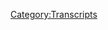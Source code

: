 {{DEFAULTSORT:
    #_TRANSCRIPT_0419:Disease Denial and Vampire Affirmation
}}{{Transcript
    | title         = [[419: Disease Denial and Vampire Affirmation]]
    | caption       = [https://knowledgefight.libsyn.com/knowledge-fight-disease-denial-and-vampire-affirmation Listen to this episode on Libsyn]
    | episodeNumber = [[419: Disease Denial and Vampire Affirmation|419]]
    | length        = 01:41:39
}}

{{MessageBox
    | header     = Warning: Bot Generated Content
    | text       = This transcript was automatically generated by transcription software and likely contains many mistakes and misattributions. Please check the audio for definitive quotes, attribution, and context.
    | image      = N3yvass4myg91.webp
    | imagewidth = 50px
    | id         = warning
}}

{{TranscriptBlock
    | name      = Unknown Speaker
    | timestamp = 00:00:00.000
    | text      = N-N-N-N-N-N-N-Knowledge Fight
}}

{{TranscriptBlock
    | name      = Unknown Speaker
    | timestamp = 00:00:12.960
    | text      = Damn and Jordan, I am sweating
}}

{{TranscriptBlock
    | name      = Unknown Speaker
    | timestamp = 00:00:18.079
    | text      = Knowledgefight.com, it's time to pray
}}

{{TranscriptBlock
    | name      = Unknown Speaker
    | timestamp = 00:00:21.199
    | text      = I have great respect for Knowledgefight
}}

{{TranscriptBlock
    | name      = Unknown Speaker
    | timestamp = 00:00:23.839
    | text      = Knowledgefight
}}

{{TranscriptBlock
    | name      = Unknown Speaker
    | timestamp = 00:00:24.879
    | text      = I'm sick of them posing as if they're the good guys
}}

{{TranscriptBlock
    | name      = Unknown Speaker
    | timestamp = 00:00:27.199
    | text      = Saying we are the bad guys
}}

{{TranscriptBlock
    | name      = Unknown Speaker
    | timestamp = 00:00:28.800
    | text      = Knowledgefight
}}

{{TranscriptBlock
    | name      = Unknown Speaker
    | timestamp = 00:00:30.000
    | text      = Damn and Jordan, Knowledgefight
}}

{{TranscriptBlock
    | name      = Unknown Speaker
    | timestamp = 00:00:32.159
    | text      = Miller, Miller, Miller
}}

{{TranscriptBlock
    | name      = Unknown Speaker
    | timestamp = 00:00:34.159
    | text      = I need, I need money
}}

{{TranscriptBlock
    | name      = Unknown Speaker
    | timestamp = 00:00:36.479
    | text      = Miller, Miller, Miller
}}

{{TranscriptBlock
    | name      = Unknown Speaker
    | timestamp = 00:00:39.280
    | text      = Andy in Kansas
}}

{{TranscriptBlock
    | name      = Unknown Speaker
    | timestamp = 00:00:40.439
    | text      = Andy in, Andy in
}}

{{TranscriptBlock
    | name      = Unknown Speaker
    | timestamp = 00:00:42.079
    | text      = Stop it, Andy in Kansas
}}

{{TranscriptBlock
    | name      = Unknown Speaker
    | timestamp = 00:00:44.399
    | text      = Andy in, Andy in
}}

{{TranscriptBlock
    | name      = Unknown Speaker
    | timestamp = 00:00:46.159
    | text      = It's time to pray
}}

{{TranscriptBlock
    | name      = Unknown Speaker
    | timestamp = 00:00:47.039
    | text      = Andy in Kansas, you're on the air, thanks for holding
}}

{{TranscriptBlock
    | name      = Unknown Speaker
    | timestamp = 00:00:49.200
    | text      = Hello Alex, I'm a victim caller, I'm a huge fan
}}

{{TranscriptBlock
    | name      = Unknown Speaker
    | timestamp = 00:00:51.600
    | text      = I love your work
}}

{{TranscriptBlock
    | name      = Unknown Speaker
    | timestamp = 00:00:52.880
    | text      = Knowledgefight
}}

{{TranscriptBlock
    | name      = Unknown Speaker
    | timestamp = 00:00:53.920
    | text      = N-N-N-N-N-N-Knowledgefight.com
}}

{{TranscriptBlock
    | name      = Unknown Speaker
    | timestamp = 00:00:56.960
    | text      = I love you. Hey everybody, welcome back to Knowledge Fight, I'm Dan. I'm Jordan. We're a couple dudes who like to sit around, drink novelty beverages, and talk a little bit about Alex Jones. Indeed we are, Dan. Jordan. Dan? Jordan. What's your bright spot this week? Well, my bright spot for today is somewhat aspirational. Because it's not, it doesn't exist yet. It hasn't existed. It may never exist, but I intend to. Okay. I realized, sitting around a little bored, that I have never made lasagna. You've never made lasagna? No. Okay!
}}

{{TranscriptBlock
    | name      = Unknown Speaker
    | timestamp = 00:01:26.920
    | text      = I think that's fine. And I realize that it's within my ability to do that. Is it? I just need a pan. Yes. You need all of the necessary ingredients. Well, the ingredients. Naturally. Yes, that's simple enough. You go to the store and get those, but I don't have the right pan. Sure. I can go get one of those pans. It can be done. It seems like such a pie-in-the-sky kind of thing. Making lasagna. Like me making lasagna. Get the fuck out of here. Honestly, it's never occurred to me to do. It seems, it seems like something, I like lasagna quite a bit. I think it's a delicious food.
}}

{{TranscriptBlock
    | name      = Unknown Speaker
    | timestamp = 00:01:56.599
    | text      = But it always, it always seemed like I could never do that. I've decided I can do it. You can! So I'm planning to at some point. So that's my bright spot. It will be done. It's imagining eventually that I will make a lasagna. First, to make a lasagna, you have to visualize making a lasagna. And I think that makes perfect sense. I'm fine with that. How about you? The Final Fantasy VII Remake, Dan? Yeah, you've been looking forward to this for quite a while. Oh my god, I've been looking into this for five years, Dan! Five years!
}}

{{TranscriptBlock
    | name      = Unknown Speaker
    | timestamp = 00:02:25.159
    | text      = They announced it in 2015 and I played it and it's fucking incredible. I saw on your Twitter account that there is apparently a false flag narrative in it. Oh yeah. It wasn't in the original version. Well, it was, it was hinted at in the original version. What they've done is they took the first few hours of the original game and expanded it into the entire game. Okay. So there's some stuff that was hinted at where, when they blew up their, because basically, it's an eco-terrorist group that you start. Okay. Joining and so on.
}}

{{TranscriptBlock
    | name      = Unknown Speaker
    | timestamp = 00:02:55.039
    | text      = And so forth. Fair enough. And the government is evil, literally sucking life out of the planet. Alright. Yeah. Okay. That sounds interesting. It's a game that I would like to play because it's one of those games that everybody who is really interested in video games will tell you ad nauseum how great it is. And I've never played any of the Final Fantasy games, so it seems like that's something I should give a shot at some point. Yeah. I might, I might not. We'll see after this lasagna.
}}

{{TranscriptBlock
    | name      = Unknown Speaker
    | timestamp = 00:03:22.759
    | text      = It's amazing just because everything was in, all the backgrounds were in 2D. Yeah. And so now you're going through and you're actually walking through as if you're walking into one of these, you know, like wall market where you win a dance competition in order to get a dress for your main character to wear in order to deceive a guy who's obsessed with perving on women, essentially. Sure. And all that stuff, like walking in and looking at a 3D, I swear to God, I didn't even need the game.
}}

{{TranscriptBlock
    | name      = Unknown Speaker
    | timestamp = 00:03:52.120
    | text      = If they just had like all of those layouts. Yeah, absolutely. I just walk through there and stare around the whole time. New art concepts. It's amazing. That would be great. So good. So yeah. Final Fantasy 7 and lasagna aspirations. Yes. I think both are great. Cool. So Jordan, we got an interesting episode to go over today, but before we do, you gotta take a moment to say thank you to some folks who have signed up and are supporting the show. So first, Matthew, thank you so much. You are now a policy wonk. I'm a policy wonk. Thank you, Matthew. Thanks, RJ. Thank you so much. You are now a policy wonk. I'm a policy wonk. Thank you, RJ.
}}

{{TranscriptBlock
    | name      = Unknown Speaker
    | timestamp = 00:04:22.079
    | text      = Next, Jessica, thank you so much. You are now a policy wonk. I'm a policy wonk. Thanks, Jessica. Next, The Prophet of the Grift. Thank you so much. You are now a policy wonk. I'm a policy wonk. Thank you very much, The Prophet of the Grift. Thank you. Next, BigEasyBlasphemy, thank you so much. You are now a policy wonk. I'm a policy wonk. Thank you, BigEasyBlasphemy. Yes, thank you. And thank you, Brandon. You are now a policy wonk. I'm a policy wonk. Thanks, Brandon. Thank you, Brandon.
}}

{{TranscriptBlock
    | name      = Unknown Speaker
    | timestamp = 00:04:46.079
    | text      = And finally, I'd like to say thank you to a couple of people who donated on Elevated Love, and we appreciate that very much.
}}

{{TranscriptBlock
    | name      = Unknown Speaker
    | timestamp = 00:04:50.279
    | text      = So first, John, thank you so much. You are now a technocrat.
}}

{{TranscriptBlock
    | name      = Unknown Speaker
    | timestamp = 00:04:52.879
    | text      = And Daniel, great name, thank you so much. You are now a technocrat.
}}

{{TranscriptBlock
    | name      = Unknown Speaker
    | timestamp = 00:04:55.779
    | text      = I'm a policy wonk. Crikey, mate, that's fantastic. Have yourself a brew.
}}

{{TranscriptBlock
    | name      = Unknown Speaker
    | timestamp = 00:05:00.079
    | text      = How's your 401k doing, bro?
}}

{{TranscriptBlock
    | name      = Unknown Speaker
    | timestamp = 00:05:01.579
    | text      = Alright, we gotta go full tilt boogie on this, Watson, alright?
}}

{{TranscriptBlock
    | name      = Unknown Speaker
    | timestamp = 00:05:04.279
    | text      = Let's just get down to business. We ain't making that money off that heroin.
}}

{{TranscriptBlock
    | name      = Unknown Speaker
    | timestamp = 00:05:07.579
    | text      = Why you pimps so good? My neck is freakishly large. I declare info war on you.
}}

{{TranscriptBlock
    | name      = Unknown Speaker
    | timestamp = 00:05:13.980
    | text      = Thank you so much, John, and thank you so much, Daniel.
}}

{{TranscriptBlock
    | name      = Unknown Speaker
    | timestamp = 00:05:16.779
    | text      = Yes, thank you very much to the both of you.
}}

{{TranscriptBlock
    | name      = Unknown Speaker
    | timestamp = 00:05:18.279
    | text      = If you're out there listening and you're thinking, hey, I enjoy the show, I'd like to support what these gents do,
}}

{{TranscriptBlock
    | name      = Unknown Speaker
    | timestamp = 00:05:21.279
    | text      = you can do that by going to our website, knowledgefight.com, clicking the button that says support the show, we'd appreciate it.
}}

{{TranscriptBlock
    | name      = Unknown Speaker
    | timestamp = 00:05:25.079
    | text      = Or you could find a charity in your area to support people who are in need.
}}

{{TranscriptBlock
    | name      = Unknown Speaker
    | timestamp = 00:05:28.279
    | text      = Yes, we would be happy if you did either.
}}

{{TranscriptBlock
    | name      = Unknown Speaker
    | timestamp = 00:05:30.379
    | text      = Speaking about happy things, Jordan, I'd also like to take a little moment before we get going in this episode proper
}}

{{TranscriptBlock
    | name      = Unknown Speaker
    | timestamp = 00:05:36.379
    | text      = to pass along a special announcement from one of our listeners out there.
}}

{{TranscriptBlock
    | name      = Unknown Speaker
    | timestamp = 00:05:41.879
    | text      = Chris got in touch with me and he wanted me to share with the wide wonk community out there
}}

{{TranscriptBlock
    | name      = Unknown Speaker
    | timestamp = 00:05:48.980
    | text      = the announcement of the birth of a new child into this world.
}}

{{TranscriptBlock
    | name      = Unknown Speaker
    | timestamp = 00:05:54.180
    | text      = Oh, really?
}}

{{TranscriptBlock
    | name      = Unknown Speaker
    | timestamp = 00:05:54.779
    | text      = So, Magdalena Pearl Newt, we would like to say congratulations on joining the world and welcome.
}}

{{TranscriptBlock
    | name      = Unknown Speaker
    | timestamp = 00:06:01.680
    | text      = I don't know how one does it.
}}

{{TranscriptBlock
    | name      = Unknown Speaker
    | timestamp = 00:06:03.579
    | text      = Rough time. Rough time to join the world, but I think you're doing great.
}}

{{TranscriptBlock
    | name      = Unknown Speaker
    | timestamp = 00:06:06.579
    | text      = It could only get better from these circumstances, maybe, hopefully.
}}

{{TranscriptBlock
    | name      = Unknown Speaker
    | timestamp = 00:06:10.980
    | text      = I hope your first birthday is better for the world.
}}

{{TranscriptBlock
    | name      = Unknown Speaker
    | timestamp = 00:06:16.579
    | text      = I don't know how to do a birth announcement entirely.
}}

{{TranscriptBlock
    | name      = Unknown Speaker
    | timestamp = 00:06:18.879
    | text      = I don't know what form they normally take.
}}

{{TranscriptBlock
    | name      = Unknown Speaker
    | timestamp = 00:06:20.779
    | text      = Congratulations, Chris, and I hope you and your family are all very happy and doing great.
}}

{{TranscriptBlock
    | name      = Unknown Speaker
    | timestamp = 00:06:28.079
    | text      = Yes, congratulations, Chris.
}}

{{TranscriptBlock
    | name      = Unknown Speaker
    | timestamp = 00:06:29.480
    | text      = So, I want to say also, I wanted to apologize about the last week.
}}

{{TranscriptBlock
    | name      = Unknown Speaker
    | timestamp = 00:06:35.680
    | text      = Some of the episodes, I could feel myself not caring.
}}

{{TranscriptBlock
    | name      = Unknown Speaker
    | timestamp = 00:06:38.980
    | text      = I could feel myself, and you know what, I sat with those feelings.
}}

{{TranscriptBlock
    | name      = Unknown Speaker
    | timestamp = 00:06:43.279
    | text      = I reflected on what was going on, and I think a huge part of it is I was starting to get mad at Alex.
}}

{{TranscriptBlock
    | name      = Unknown Speaker
    | timestamp = 00:06:49.180
    | text      = Yeah.
}}

{{TranscriptBlock
    | name      = Unknown Speaker
    | timestamp = 00:06:49.680
    | text      = I was really starting to get pissed off at him because a lot of this stuff is really boring bullshit.
}}

{{TranscriptBlock
    | name      = Unknown Speaker
    | timestamp = 00:06:54.379
    | text      = The stakes are pretty high, and it's tough to watch him manipulate people
}}

{{TranscriptBlock
    | name      = Unknown Speaker
    | timestamp = 00:06:58.180
    | text      = and for the reasons that he's doing it in real time.
}}

{{TranscriptBlock
    | name      = Unknown Speaker
    | timestamp = 00:07:02.879
    | text      = Like, while there is an actual event in the world happening that affects people,
}}

{{TranscriptBlock
    | name      = Unknown Speaker
    | timestamp = 00:07:09.279
    | text      = it's not abstract in the way so many of his lies often are.
}}

{{TranscriptBlock
    | name      = Unknown Speaker
    | timestamp = 00:07:14.879
    | text      = It's very real, and it's a bummer.
}}

{{TranscriptBlock
    | name      = Unknown Speaker
    | timestamp = 00:07:17.980
    | text      = It's not fun.
}}

{{TranscriptBlock
    | name      = Unknown Speaker
    | timestamp = 00:07:19.279
    | text      = And then on top of that, everything is a disappointment.
}}

{{TranscriptBlock
    | name      = Unknown Speaker
    | timestamp = 00:07:22.180
    | text      = He gets a DUI, and he just lies about it.
}}

{{TranscriptBlock
    | name      = Unknown Speaker
    | timestamp = 00:07:25.180
    | text      = He gets a letter from the New York Attorney General to give him a cease and desist.
}}

{{TranscriptBlock
    | name      = Unknown Speaker
    | timestamp = 00:07:28.879
    | text      = He just lies about it.
}}

{{TranscriptBlock
    | name      = Unknown Speaker
    | timestamp = 00:07:30.079
    | text      = He gets a letter from the FDA at the end of last week, and I'm sure just lies about it.
}}

{{TranscriptBlock
    | name      = Unknown Speaker
    | timestamp = 00:07:36.180
    | text      = Everything is just like, who cares?
}}

{{TranscriptBlock
    | name      = Unknown Speaker
    | timestamp = 00:07:38.480
    | text      = He says he's going to reveal QAnon.
}}

{{TranscriptBlock
    | name      = Unknown Speaker
    | timestamp = 00:07:40.379
    | text      = He doesn't do it, pretends he didn't.
}}

{{TranscriptBlock
    | name      = Unknown Speaker
    | timestamp = 00:07:42.180
    | text      = Yep.
}}

{{TranscriptBlock
    | name      = Unknown Speaker
    | timestamp = 00:07:42.680
    | text      = There's no payoff to anything, and I was just getting to a point where I was actually mad at him.
}}

{{TranscriptBlock
    | name      = Unknown Speaker
    | timestamp = 00:07:47.879
    | text      = Yeah.
}}

{{TranscriptBlock
    | name      = Unknown Speaker
    | timestamp = 00:07:48.379
    | text      = And this show doesn't really work.
}}

{{TranscriptBlock
    | name      = Unknown Speaker
    | timestamp = 00:07:49.579
    | text      = It's not really fun when I'm mad at him.
}}

{{TranscriptBlock
    | name      = Unknown Speaker
    | timestamp = 00:07:52.180
    | text      = It's just out of balance.
}}

{{TranscriptBlock
    | name      = Unknown Speaker
    | timestamp = 00:07:55.279
    | text      = It's a koi on a Scotsy.
}}

{{TranscriptBlock
    | name      = Unknown Speaker
    | timestamp = 00:07:57.279
    | text      = Yeah, yeah, yeah.
}}

{{TranscriptBlock
    | name      = Unknown Speaker
    | timestamp = 00:07:57.879
    | text      = My job is to be mad at him.
}}

{{TranscriptBlock
    | name      = Unknown Speaker
    | timestamp = 00:07:59.379
    | text      = And I have been pretty much since we started this, almost from the first instant.
}}

{{TranscriptBlock
    | name      = Unknown Speaker
    | timestamp = 00:08:05.579
    | text      = No, that's okay.
}}

{{TranscriptBlock
    | name      = Unknown Speaker
    | timestamp = 00:08:07.579
    | text      = That's good.
}}

{{TranscriptBlock
    | name      = Unknown Speaker
    | timestamp = 00:08:08.480
    | text      = Right.
}}

{{TranscriptBlock
    | name      = Unknown Speaker
    | timestamp = 00:08:08.980
    | text      = That's your job.
}}

{{TranscriptBlock
    | name      = Unknown Speaker
    | timestamp = 00:08:10.079
    | text      = Yeah.
}}

{{TranscriptBlock
    | name      = Unknown Speaker
    | timestamp = 00:08:10.579
    | text      = My job is to take a more academic approach to it, you know, the scholarly distance of judgment.
}}

{{TranscriptBlock
    | name      = Unknown Speaker
    | timestamp = 00:08:18.079
    | text      = Of course, of course.
}}

{{TranscriptBlock
    | name      = Unknown Speaker
    | timestamp = 00:08:19.379
    | text      = Now I'm mad at you for stealing my job.
}}

{{TranscriptBlock
    | name      = Unknown Speaker
    | timestamp = 00:08:21.579
    | text      = This is the way of bosses, you know?
}}

{{TranscriptBlock
    | name      = Unknown Speaker
    | timestamp = 00:08:23.879
    | text      = And I don't know exactly why that was happening.
}}

{{TranscriptBlock
    | name      = Unknown Speaker
    | timestamp = 00:08:27.579
    | text      = And, you know, we could talk all day about, you know, what's going on.
}}

{{TranscriptBlock
    | name      = Unknown Speaker
    | timestamp = 00:08:31.379
    | text      = But I decided that, you know what, fuck it, I got to put Alex in timeout.
}}

{{TranscriptBlock
    | name      = Unknown Speaker
    | timestamp = 00:08:35.779
    | text      = If I'm mad at him, we can't be around each other for a bit.
}}

{{TranscriptBlock
    | name      = Unknown Speaker
    | timestamp = 00:08:38.679
    | text      = I think that's smart.
}}

{{TranscriptBlock
    | name      = Unknown Speaker
    | timestamp = 00:08:39.379
    | text      = We just got to see what happens when we revisit it.
}}

{{TranscriptBlock
    | name      = Unknown Speaker
    | timestamp = 00:08:43.179
    | text      = Absolutely.
}}

{{TranscriptBlock
    | name      = Unknown Speaker
    | timestamp = 00:08:43.879
    | text      = And I have seen in the real world that deplatforming has a certain amount of effectiveness.
}}

{{TranscriptBlock
    | name      = Unknown Speaker
    | timestamp = 00:08:51.580
    | text      = You know, when you're mad at a propagandist, knock him off your platform.
}}

{{TranscriptBlock
    | name      = Unknown Speaker
    | timestamp = 00:08:54.679
    | text      = Knock him out.
}}

{{TranscriptBlock
    | name      = Unknown Speaker
    | timestamp = 00:08:55.179
    | text      = Get him out of here.
}}

{{TranscriptBlock
    | name      = Unknown Speaker
    | timestamp = 00:08:55.779
    | text      = So I'm going to deplatform Alex from our show today.
}}

{{TranscriptBlock
    | name      = Unknown Speaker
    | timestamp = 00:08:58.179
    | text      = I think I like that.
}}

{{TranscriptBlock
    | name      = Unknown Speaker
    | timestamp = 00:08:59.080
    | text      = And I will be doing something entirely different.
}}

{{TranscriptBlock
    | name      = Unknown Speaker
    | timestamp = 00:09:02.279
    | text      = Hi, everyone.
}}

{{TranscriptBlock
    | name      = Unknown Speaker
    | timestamp = 00:09:03.080
    | text      = I'm Carrie Cassidy from Project Camelot.
}}

{{TranscriptBlock
    | name      = Unknown Speaker
    | timestamp = 00:09:05.279
    | text      = Hi, Carrie.
}}

{{TranscriptBlock
    | name      = Unknown Speaker
    | timestamp = 00:09:06.080
    | text      = I just wanted to give an update today to go over some of the things that are going down around us and talk about what's really happening.
}}

{{TranscriptBlock
    | name      = Unknown Speaker
    | timestamp = 00:09:14.779
    | text      = So today we are going over two videos that Carrie put out last week.
}}

{{TranscriptBlock
    | name      = Unknown Speaker
    | timestamp = 00:09:19.279
    | text      = Carrie Cassidy over at Project Camelot has some news about the fucking coronavirus.
}}

{{TranscriptBlock
    | name      = Unknown Speaker
    | timestamp = 00:09:26.779
    | text      = So we're going to go over this.
}}

{{TranscriptBlock
    | name      = Unknown Speaker
    | timestamp = 00:09:28.379
    | text      = And there's a couple of things that I want to highlight.
}}

{{TranscriptBlock
    | name      = Unknown Speaker
    | timestamp = 00:09:30.580
    | text      = One, some of these theories are pretty out there.
}}

{{TranscriptBlock
    | name      = Unknown Speaker
    | timestamp = 00:09:33.779
    | text      = Okay.
}}

{{TranscriptBlock
    | name      = Unknown Speaker
    | timestamp = 00:09:34.480
    | text      = All right.
}}

{{TranscriptBlock
    | name      = Unknown Speaker
    | timestamp = 00:09:35.179
    | text      = Two, a lot of the stuff that she believes is exactly what Alex believes.
}}

{{TranscriptBlock
    | name      = Unknown Speaker
    | timestamp = 00:09:39.779
    | text      = Of course.
}}

{{TranscriptBlock
    | name      = Unknown Speaker
    | timestamp = 00:09:40.679
    | text      = So I want I want those two things to mingle in your mind.
}}

{{TranscriptBlock
    | name      = Unknown Speaker
    | timestamp = 00:09:44.879
    | text      = And I want you to recognize that the theories that Alex talks about are right at home on on Project Camelot and the sort of discourse that he brings into the world deserves as much respect as some of the wacky nonsense that Carrie says.
}}

{{TranscriptBlock
    | name      = Unknown Speaker
    | timestamp = 00:09:59.879
    | text      = Yeah.
}}

{{TranscriptBlock
    | name      = Unknown Speaker
    | timestamp = 00:10:00.480
    | text      = Explain to me how interdimensional space beings who are evil controlling things and also literal Satan is real and that's how we're dying every day.
}}

{{TranscriptBlock
    | name      = Unknown Speaker
    | timestamp = 00:10:10.080
    | text      = That seems to belong on Project Camelot.
}}

{{TranscriptBlock
    | name      = Unknown Speaker
    | timestamp = 00:10:12.980
    | text      = That is what she says.
}}

{{TranscriptBlock
    | name      = Unknown Speaker
    | timestamp = 00:10:14.179
    | text      = And it's also what Alex says.
}}

{{TranscriptBlock
    | name      = Unknown Speaker
    | timestamp = 00:10:16.080
    | text      = Well, then there we go.
}}

{{TranscriptBlock
    | name      = Unknown Speaker
    | timestamp = 00:10:17.379
    | text      = Exactly.
}}

{{TranscriptBlock
    | name      = Unknown Speaker
    | timestamp = 00:10:18.080
    | text      = Oh, jeez.
}}

{{TranscriptBlock
    | name      = Unknown Speaker
    | timestamp = 00:10:18.679
    | text      = Now, one of the things that's really interesting.
}}

{{TranscriptBlock
    | name      = Unknown Speaker
    | timestamp = 00:10:20.679
    | text      = So we're starting on the first report.
}}

{{TranscriptBlock
    | name      = Unknown Speaker
    | timestamp = 00:10:23.080
    | text      = This is from the seventh.
}}

{{TranscriptBlock
    | name      = Unknown Speaker
    | timestamp = 00:10:24.379
    | text      = So I believe that was last Tuesday, I think.
}}

{{TranscriptBlock
    | name      = Unknown Speaker
    | timestamp = 00:10:26.480
    | text      = I think it was Tuesday and Wednesday.
}}

{{TranscriptBlock
    | name      = Unknown Speaker
    | timestamp = 00:10:27.879
    | text      = Yeah, these reports came out.
}}

{{TranscriptBlock
    | name      = Unknown Speaker
    | timestamp = 00:10:29.279
    | text      = The first one is what's going on in the world, what's happening.
}}

{{TranscriptBlock
    | name      = Unknown Speaker
    | timestamp = 00:10:33.779
    | text      = And one of the things that's great about Carrie is that she has no sort of picadillos about admitting that she has terrible sources.
}}

{{TranscriptBlock
    | name      = Unknown Speaker
    | timestamp = 00:10:46.080
    | text      = Now, she thinks they're great sources, but she'll say who these people are.
}}

{{TranscriptBlock
    | name      = Unknown Speaker
    | timestamp = 00:10:50.580
    | text      = Right.
}}

{{TranscriptBlock
    | name      = Unknown Speaker
    | timestamp = 00:10:51.080
    | text      = And then you can be like, oh, no.
}}

{{TranscriptBlock
    | name      = Unknown Speaker
    | timestamp = 00:10:53.179
    | text      = Whereas Alex will be like, fake lieutenant colonel told me this.
}}

{{TranscriptBlock
    | name      = Unknown Speaker
    | timestamp = 00:10:55.580
    | text      = Right, right, right, right.
}}

{{TranscriptBlock
    | name      = Unknown Speaker
    | timestamp = 00:10:56.379
    | text      = You can't trace that down.
}}

{{TranscriptBlock
    | name      = Unknown Speaker
    | timestamp = 00:10:57.279
    | text      = There's nowhere to go.
}}

{{TranscriptBlock
    | name      = Unknown Speaker
    | timestamp = 00:10:58.179
    | text      = Alex is disguising his bullshit sources, whereas Carrie is out and proud about it.
}}

{{TranscriptBlock
    | name      = Unknown Speaker
    | timestamp = 00:11:03.480
    | text      = And she's imagining they're great.
}}

{{TranscriptBlock
    | name      = Unknown Speaker
    | timestamp = 00:11:05.179
    | text      = Yes.
}}

{{TranscriptBlock
    | name      = Unknown Speaker
    | timestamp = 00:11:05.679
    | text      = And so right at the jump, at the beginning of this report, we hear that Carrie knows somebody who's basically figured out a cure for the world.
}}

{{TranscriptBlock
    | name      = Unknown Speaker
    | timestamp = 00:11:14.580
    | text      = Sure.
}}

{{TranscriptBlock
    | name      = Unknown Speaker
    | timestamp = 00:11:15.080
    | text      = Nope, but as credible.
}}

{{TranscriptBlock
    | name      = Unknown Speaker
    | timestamp = 00:11:18.580
    | text      = I just interviewed Andreas Kalker, who has basically a cure for the world.
}}

{{TranscriptBlock
    | name      = Unknown Speaker
    | timestamp = 00:11:25.080
    | text      = So it's similar to what Trump is trying to put out there, which is an old cure for malaria.
}}

{{TranscriptBlock
    | name      = Unknown Speaker
    | timestamp = 00:11:31.080
    | text      = But as Andreas explains, it contains chlorine as one of its main sort of ingredients.
}}

{{TranscriptBlock
    | name      = Unknown Speaker
    | timestamp = 00:11:41.580
    | text      = But in that case, it has tonic water, which is bad for the heart.
}}

{{TranscriptBlock
    | name      = Unknown Speaker
    | timestamp = 00:11:45.980
    | text      = So this remedy that Andreas Kalker is talking about is actually water and chlorine, as I understand it, but it's done in a certain way.
}}

{{TranscriptBlock
    | name      = Unknown Speaker
    | timestamp = 00:11:57.879
    | text      = And you can go to his website, which is Andreas Kalker dot com.
}}

{{TranscriptBlock
    | name      = Unknown Speaker
    | timestamp = 00:12:02.080
    | text      = For those of you who aren't picking up on what Carrie is saying there, this is her promoting a guy who's telling people to drink bleach as a cure for the coronavirus.
}}

{{TranscriptBlock
    | name      = Unknown Speaker
    | timestamp = 00:12:09.980
    | text      = Everybody get to your public's pool and drink up and then we'll all be safe.
}}

{{TranscriptBlock
    | name      = Unknown Speaker
    | timestamp = 00:12:15.580
    | text      = So Andreas Kalker is not a doctor.
}}

{{TranscriptBlock
    | name      = Unknown Speaker
    | timestamp = 00:12:17.879
    | text      = He has a degree supposedly titled, quote, Doctor of Philosophy and Alternative Medicine and Natural Biophysics.
}}

{{TranscriptBlock
    | name      = Unknown Speaker
    | timestamp = 00:12:23.779
    | text      = That's totally from a real university.
}}

{{TranscriptBlock
    | name      = Unknown Speaker
    | timestamp = 00:12:25.480
    | text      = It is.
}}

{{TranscriptBlock
    | name      = Unknown Speaker
    | timestamp = 00:12:26.379
    | text      = OK.
}}

{{TranscriptBlock
    | name      = Unknown Speaker
    | timestamp = 00:12:26.779
    | text      = It's from the Open University of Advanced Studies Incorporated.
}}

{{TranscriptBlock
    | name      = Unknown Speaker
    | timestamp = 00:12:31.179
    | text      = It's always good when you have to incorporate it.
}}

{{TranscriptBlock
    | name      = Unknown Speaker
    | timestamp = 00:12:33.179
    | text      = Absolutely.
}}

{{TranscriptBlock
    | name      = Unknown Speaker
    | timestamp = 00:12:33.980
    | text      = You got to have the incorporate.
}}

{{TranscriptBlock
    | name      = Unknown Speaker
    | timestamp = 00:12:35.179
    | text      = I have a degree from the University of Missouri Incorporated.
}}

{{TranscriptBlock
    | name      = Unknown Speaker
    | timestamp = 00:12:37.980
    | text      = I mean, I guess it is incorporated, but it wouldn't be in the name.
}}

{{TranscriptBlock
    | name      = Unknown Speaker
    | timestamp = 00:12:41.379
    | text      = Anyway, that's not a good sign.
}}

{{TranscriptBlock
    | name      = Unknown Speaker
    | timestamp = 00:12:43.179
    | text      = I checked out their website and I am not confident that this is anything other than the diploma mill, which makes sense for a Project Camelot associate.
}}

{{TranscriptBlock
    | name      = Unknown Speaker
    | timestamp = 00:12:49.580
    | text      = It does.
}}

{{TranscriptBlock
    | name      = Unknown Speaker
    | timestamp = 00:12:50.279
    | text      = Anyway, Andreas Kalker is a big anti-vax guy who got his book pulled from Amazon last year in their sweep of kicking off books that advocate drinking bleach to, quote, unquote, cure autism.
}}

{{TranscriptBlock
    | name      = Unknown Speaker
    | timestamp = 00:13:00.779
    | text      = He's a real unreliable and dangerous source of health information, but he's able to pretend that he's speaking from a place of authority and expertise because of his fake doctorate degree.
}}

{{TranscriptBlock
    | name      = Unknown Speaker
    | timestamp = 00:13:09.379
    | text      = Man.
}}

{{TranscriptBlock
    | name      = Unknown Speaker
    | timestamp = 00:13:10.179
    | text      = Which makes it funny that the landing page for the Open University in Advanced Studies Incorporated is not about their wonderful educational programs or about the history of the school.
}}

{{TranscriptBlock
    | name      = Unknown Speaker
    | timestamp = 00:13:19.679
    | text      = It's a disclaimer that starts, quote, Open University of Advanced Sciences clarifies that it does not maintain any type of link with the Genesis 2 Church, nor does it advocate the medical or therapeutic use of MMS.
}}

{{TranscriptBlock
    | name      = Unknown Speaker
    | timestamp = 00:13:32.379
    | text      = MMS is the Miracle Mineral Solution, which is just the fun brand name for a bleach product these dumb-dumbs sell for people to drink as a miracle cure.
}}

{{TranscriptBlock
    | name      = Unknown Speaker
    | timestamp = 00:13:41.080
    | text      = Cool.
}}

{{TranscriptBlock
    | name      = Unknown Speaker
    | timestamp = 00:13:41.580
    | text      = The Genesis 2 Church is run by Jim Humble, the guy who invented MMS, who is a former Project Camelot guest.
}}

{{TranscriptBlock
    | name      = Unknown Speaker
    | timestamp = 00:13:48.779
    | text      = If I understand the situation correctly, he knows that it's illegal to advise people to drink bleach, but he can plead religious intolerance if he makes drinking bleach part of the sacrament of his made-up church.
}}

{{TranscriptBlock
    | name      = Unknown Speaker
    | timestamp = 00:13:59.279
    | text      = Sure.
}}

{{TranscriptBlock
    | name      = Unknown Speaker
    | timestamp = 00:13:59.980
    | text      = Along with Alex Jones, the Genesis 2 Church were among the recipients of letters from the FDA at the end of last week about their coronavirus scams.
}}

{{TranscriptBlock
    | name      = Unknown Speaker
    | timestamp = 00:14:07.480
    | text      = Yeah, that sounds right.
}}

{{TranscriptBlock
    | name      = Unknown Speaker
    | timestamp = 00:14:08.580
    | text      = That sounds right.
}}

{{TranscriptBlock
    | name      = Unknown Speaker
    | timestamp = 00:14:09.480
    | text      = Yup.
}}

{{TranscriptBlock
    | name      = Unknown Speaker
    | timestamp = 00:14:10.279
    | text      = You know, if you have to have a disclaimer right out the gate, that says to me that it's the opposite that's true.
}}

{{TranscriptBlock
    | name      = Unknown Speaker
    | timestamp = 00:14:17.480
    | text      = On your college?
}}

{{TranscriptBlock
    | name      = Unknown Speaker
    | timestamp = 00:14:18.879
    | text      = Yeah.
}}

{{TranscriptBlock
    | name      = Unknown Speaker
    | timestamp = 00:14:19.379
    | text      = Well, it's because Andreas Kölker is one of the main people who, like, uses his degree from this place as a credential.
}}

{{TranscriptBlock
    | name      = Unknown Speaker
    | timestamp = 00:14:27.080
    | text      = Right, right, right.
}}

{{TranscriptBlock
    | name      = Unknown Speaker
    | timestamp = 00:14:27.580
    | text      = And so of course they're associated with him by virtue of, like, we sold him the fucking degree.
}}

{{TranscriptBlock
    | name      = Unknown Speaker
    | timestamp = 00:14:31.879
    | text      = Yeah, so they have to do that.
}}

{{TranscriptBlock
    | name      = Unknown Speaker
    | timestamp = 00:14:34.279
    | text      = That's really disappointing.
}}

{{TranscriptBlock
    | name      = Unknown Speaker
    | timestamp = 00:14:35.679
    | text      = You know, when you wanted to scam people way back when, you had to fake your own degree.
}}

{{TranscriptBlock
    | name      = Unknown Speaker
    | timestamp = 00:14:39.679
    | text      = Right.
}}

{{TranscriptBlock
    | name      = Unknown Speaker
    | timestamp = 00:14:40.179
    | text      = You had to have some graphic design work.
}}

{{TranscriptBlock
    | name      = Unknown Speaker
    | timestamp = 00:14:41.879
    | text      = You had to take a little class in calligraphy.
}}

{{TranscriptBlock
    | name      = Unknown Speaker
    | timestamp = 00:14:44.279
    | text      = Yeah, you got a little pen knife that scrapes off seals and puts them back on.
}}

{{TranscriptBlock
    | name      = Unknown Speaker
    | timestamp = 00:14:48.679
    | text      = Yeah, it was far more respectable.
}}

{{TranscriptBlock
    | name      = Unknown Speaker
    | timestamp = 00:14:50.179
    | text      = Now let's just type it up and Xerox it?
}}

{{TranscriptBlock
    | name      = Unknown Speaker
    | timestamp = 00:14:52.679
    | text      = That's a bummer.
}}

{{TranscriptBlock
    | name      = Unknown Speaker
    | timestamp = 00:14:53.379
    | text      = Yeah.
}}

{{TranscriptBlock
    | name      = Unknown Speaker
    | timestamp = 00:14:53.679
    | text      = That's a real bummer.
}}

{{TranscriptBlock
    | name      = Unknown Speaker
    | timestamp = 00:14:54.580
    | text      = But look, dude, so anyway, she wants people to drink bleach, I guess.
}}

{{TranscriptBlock
    | name      = Unknown Speaker
    | timestamp = 00:14:58.480
    | text      = Sure.
}}

{{TranscriptBlock
    | name      = Unknown Speaker
    | timestamp = 00:14:58.980
    | text      = Um...
}}

{{TranscriptBlock
    | name      = Unknown Speaker
    | timestamp = 00:14:59.480
    | text      = Why not?
}}

{{TranscriptBlock
    | name      = Unknown Speaker
    | timestamp = 00:14:59.980
    | text      = Sure.
}}

{{TranscriptBlock
    | name      = Unknown Speaker
    | timestamp = 00:15:00.679
    | text      = Um...
}}

{{TranscriptBlock
    | name      = Unknown Speaker
    | timestamp = 00:15:02.080
    | text      = But look, that's not good.
}}

{{TranscriptBlock
    | name      = Unknown Speaker
    | timestamp = 00:15:03.679
    | text      = It's a bad thing to do.
}}

{{TranscriptBlock
    | name      = Unknown Speaker
    | timestamp = 00:15:04.379
    | text      = No, it is a bad idea.
}}

{{TranscriptBlock
    | name      = Unknown Speaker
    | timestamp = 00:15:05.580
    | text      = Except Carrie's done it and it's great.
}}

{{TranscriptBlock
    | name      = Unknown Speaker
    | timestamp = 00:15:08.580
    | text      = Oh, no!
}}

{{TranscriptBlock
    | name      = Unknown Speaker
    | timestamp = 00:15:09.480
    | text      = It is curing doctors in Spain and I've used it myself.
}}

{{TranscriptBlock
    | name      = Unknown Speaker
    | timestamp = 00:15:14.480
    | text      = Myself and my ex-partner, Bill Ryan, and I came back from Russia, had a virus back in those days.
}}

{{TranscriptBlock
    | name      = Unknown Speaker
    | timestamp = 00:15:21.480
    | text      = This is over 10 years ago, maybe around 12 years ago.
}}

{{TranscriptBlock
    | name      = Unknown Speaker
    | timestamp = 00:15:26.980
    | text      = And we interviewed Buriska, the boy from Mars, as he's called.
}}

{{TranscriptBlock
    | name      = Unknown Speaker
    | timestamp = 00:15:31.480
    | text      = We came back to Switzerland, we had a virus we couldn't get rid of for two weeks.
}}

{{TranscriptBlock
    | name      = Unknown Speaker
    | timestamp = 00:15:37.480
    | text      = We took, finally took MMS, someone told us about it, that Jim Humble was marketing at the time.
}}

{{TranscriptBlock
    | name      = Unknown Speaker
    | timestamp = 00:15:44.480
    | text      = And it cured us in two days.
}}

{{TranscriptBlock
    | name      = Unknown Speaker
    | timestamp = 00:15:47.480
    | text      = So that is an indication that this flu-like situation can definitely be handled by this new version of MMS,
}}

{{TranscriptBlock
    | name      = Unknown Speaker
    | timestamp = 00:15:59.980
    | text      = which is what Andreas Kallker is talking about.
}}

{{TranscriptBlock
    | name      = Unknown Speaker
    | timestamp = 00:16:02.480
    | text      = I gotta say, case closed.
}}

{{TranscriptBlock
    | name      = Unknown Speaker
    | timestamp = 00:16:03.980
    | text      = I mean, I think the science is in.
}}

{{TranscriptBlock
    | name      = Unknown Speaker
    | timestamp = 00:16:05.980
    | text      = How dare you believe him when he says he has a new version? How dare you?
}}

{{TranscriptBlock
    | name      = Unknown Speaker
    | timestamp = 00:16:10.480
    | text      = It slightly makes differently.
}}

{{TranscriptBlock
    | name      = Unknown Speaker
    | timestamp = 00:16:12.480
    | text      = It's the same fucking thing!
}}

{{TranscriptBlock
    | name      = Unknown Speaker
    | timestamp = 00:16:13.980
    | text      = I am certain it's almost exactly the same.
}}

{{TranscriptBlock
    | name      = Unknown Speaker
    | timestamp = 00:16:15.480
    | text      = Brutal! Brutal!
}}

{{TranscriptBlock
    | name      = Unknown Speaker
    | timestamp = 00:16:16.980
    | text      = Now, there is a strain of science denial that goes through this.
}}

{{TranscriptBlock
    | name      = Unknown Speaker
    | timestamp = 00:16:20.980
    | text      = I might not have decided to do this episode, I might have done an episode about something else for today
}}

{{TranscriptBlock
    | name      = Unknown Speaker
    | timestamp = 00:16:26.480
    | text      = while Alex is being too platformed.
}}

{{TranscriptBlock
    | name      = Unknown Speaker
    | timestamp = 00:16:29.480
    | text      = Yeah, yeah.
}}

{{TranscriptBlock
    | name      = Unknown Speaker
    | timestamp = 00:16:30.480
    | text      = But there is a reveal of some beliefs that Carrie has that are shocking in the level of reality denying.
}}

{{TranscriptBlock
    | name      = Unknown Speaker
    | timestamp = 00:16:42.480
    | text      = I'm talking about someone who believes that raptors come to Earth to antique.
}}

{{TranscriptBlock
    | name      = Unknown Speaker
    | timestamp = 00:16:45.980
    | text      = Yeah, but that's not hard.
}}

{{TranscriptBlock
    | name      = Unknown Speaker
    | timestamp = 00:16:47.480
    | text      = This is a shocking level of denial of reality.
}}

{{TranscriptBlock
    | name      = Unknown Speaker
    | timestamp = 00:16:52.480
    | text      = A lot of it does sort of circle around the medical aspect of the coronavirus.
}}

{{TranscriptBlock
    | name      = Unknown Speaker
    | timestamp = 00:17:03.480
    | text      = Just on a baseline level, bleach is better than medicine.
}}

{{TranscriptBlock
    | name      = Unknown Speaker
    | timestamp = 00:17:08.480
    | text      = He's been doing some tests and the doctors are all coming in healed after two days of taking it.
}}

{{TranscriptBlock
    | name      = Unknown Speaker
    | timestamp = 00:17:15.480
    | text      = So, take your chances if you want to die.
}}

{{TranscriptBlock
    | name      = Unknown Speaker
    | timestamp = 00:17:18.480
    | text      = Do not take your chances.
}}

{{TranscriptBlock
    | name      = Unknown Speaker
    | timestamp = 00:17:19.980
    | text      = Conventional medicine.
}}

{{TranscriptBlock
    | name      = Unknown Speaker
    | timestamp = 00:17:21.980
    | text      = Then go ahead.
}}

{{TranscriptBlock
    | name      = Unknown Speaker
    | timestamp = 00:17:23.480
    | text      = But the bottom line is that this is actually quite possibly going to cure the world.
}}

{{TranscriptBlock
    | name      = Unknown Speaker
    | timestamp = 00:17:28.980
    | text      = Quite possibly drinking bleach water is going to cure the world.
}}

{{TranscriptBlock
    | name      = Unknown Speaker
    | timestamp = 00:17:34.480
    | text      = You know, it's so hard not to have a brief moment because she says it so confidently.
}}

{{TranscriptBlock
    | name      = Unknown Speaker
    | timestamp = 00:17:39.480
    | text      = I do have a brief moment of like,
}}

{{TranscriptBlock
    | name      = Unknown Speaker
    | timestamp = 00:17:42.480
    | text      = maybe bleach would help? I don't know.
}}

{{TranscriptBlock
    | name      = Unknown Speaker
    | timestamp = 00:17:44.980
    | text      = And then I'm immediately like, oh, that's right.
}}

{{TranscriptBlock
    | name      = Unknown Speaker
    | timestamp = 00:17:46.480
    | text      = God, why does that happen? She says it so confidently.
}}

{{TranscriptBlock
    | name      = Unknown Speaker
    | timestamp = 00:17:49.480
    | text      = Take your chance with conventional medicine and probably die or drink bleach water and live great.
}}

{{TranscriptBlock
    | name      = Unknown Speaker
    | timestamp = 00:17:56.480
    | text      = That's a real false dichotomy right there.
}}

{{TranscriptBlock
    | name      = Unknown Speaker
    | timestamp = 00:17:58.480
    | text      = No.
}}

{{TranscriptBlock
    | name      = Unknown Speaker
    | timestamp = 00:17:59.480
    | text      = So, you know, you got that choice in front of you, which you think is false.
}}

{{TranscriptBlock
    | name      = Unknown Speaker
    | timestamp = 00:18:03.480
    | text      = But Kerry wants Trump to make the right decision.
}}

{{TranscriptBlock
    | name      = Unknown Speaker
    | timestamp = 00:18:06.480
    | text      = And drink bleach. I agree with her.
}}

{{TranscriptBlock
    | name      = Unknown Speaker
    | timestamp = 00:18:09.480
    | text      = I agree with her. I would like Trump to drink MMS to an extent that is absolutely unheard of.
}}

{{TranscriptBlock
    | name      = Unknown Speaker
    | timestamp = 00:18:15.480
    | text      = That's not what she's saying.
}}

{{TranscriptBlock
    | name      = Unknown Speaker
    | timestamp = 00:18:17.480
    | text      = Oh, okay. She's saying that this needs to become like government policy.
}}

{{TranscriptBlock
    | name      = Unknown Speaker
    | timestamp = 00:18:21.480
    | text      = There are solutions to the problems we have.
}}

{{TranscriptBlock
    | name      = Unknown Speaker
    | timestamp = 00:18:24.480
    | text      = All you have to do is listen to the people as opposed to the so-called experts out there.
}}

{{TranscriptBlock
    | name      = Unknown Speaker
    | timestamp = 00:18:30.480
    | text      = Disagree.
}}

{{TranscriptBlock
    | name      = Unknown Speaker
    | timestamp = 00:18:31.480
    | text      = And so if our president will get wise and do the same thing, then we will get out of this situation we're in very quickly.
}}

{{TranscriptBlock
    | name      = Unknown Speaker
    | timestamp = 00:18:38.480
    | text      = Trump just needs to listen to the bleach people.
}}

{{TranscriptBlock
    | name      = Unknown Speaker
    | timestamp = 00:18:41.480
    | text      = Why the fuck would you listen to the people who haven't spent their entire life studying epidemiology?
}}

{{TranscriptBlock
    | name      = Unknown Speaker
    | timestamp = 00:18:47.480
    | text      = Listen to the bleach people.
}}

{{TranscriptBlock
    | name      = Unknown Speaker
    | timestamp = 00:18:48.480
    | text      = What kind of moron listens to the people?
}}

{{TranscriptBlock
    | name      = Unknown Speaker
    | timestamp = 00:18:50.480
    | text      = Listen to the bleach people.
}}

{{TranscriptBlock
    | name      = Unknown Speaker
    | timestamp = 00:18:52.480
    | text      = I will listen to the people when they're like, we're starving.
}}

{{TranscriptBlock
    | name      = Unknown Speaker
    | timestamp = 00:18:55.480
    | text      = But I'm not going to listen to the people when I've got an epidemiologist over here who's like, this is what you need to do.
}}

{{TranscriptBlock
    | name      = Unknown Speaker
    | timestamp = 00:19:00.480
    | text      = And then the people are like, drink bleach.
}}

{{TranscriptBlock
    | name      = Unknown Speaker
    | timestamp = 00:19:02.480
    | text      = The people are good, but not epidemiologists.
}}

{{TranscriptBlock
    | name      = Unknown Speaker
    | timestamp = 00:19:06.480
    | text      = The bleach people?
}}

{{TranscriptBlock
    | name      = Unknown Speaker
    | timestamp = 00:19:07.480
    | text      = The bleach people are not good.
}}

{{TranscriptBlock
    | name      = Unknown Speaker
    | timestamp = 00:19:09.480
    | text      = The bleach people will save us.
}}

{{TranscriptBlock
    | name      = Unknown Speaker
    | timestamp = 00:19:11.480
    | text      = The bleach people will not save us.
}}

{{TranscriptBlock
    | name      = Unknown Speaker
    | timestamp = 00:19:15.480
    | text      = Just pour it. Just drink cyanide.
}}

{{TranscriptBlock
    | name      = Unknown Speaker
    | timestamp = 00:19:17.480
    | text      = Fine. Whatever you want. Believe it.
}}

{{TranscriptBlock
    | name      = Unknown Speaker
    | timestamp = 00:19:20.480
    | text      = I can't take a flippant approach to it because she has people who are listening to her.
}}

{{TranscriptBlock
    | name      = Unknown Speaker
    | timestamp = 00:19:26.480
    | text      = I know.
}}

{{TranscriptBlock
    | name      = Unknown Speaker
    | timestamp = 00:19:27.480
    | text      = It's not just advice that exists in a vacuum.
}}

{{TranscriptBlock
    | name      = Unknown Speaker
    | timestamp = 00:19:31.480
    | text      = People are being told this by someone who pretends to know what they're talking about.
}}

{{TranscriptBlock
    | name      = Unknown Speaker
    | timestamp = 00:19:36.480
    | text      = Right, right, right, right.
}}

{{TranscriptBlock
    | name      = Unknown Speaker
    | timestamp = 00:19:37.480
    | text      = It's really dangerous.
}}

{{TranscriptBlock
    | name      = Unknown Speaker
    | timestamp = 00:19:38.480
    | text      = That's so scary.
}}

{{TranscriptBlock
    | name      = Unknown Speaker
    | timestamp = 00:19:40.480
    | text      = Because there's a part of me that just wants to be like, hey, at some point in time, you have to have personal agency.
}}

{{TranscriptBlock
    | name      = Unknown Speaker
    | timestamp = 00:19:46.480
    | text      = And if you drink bleach, that's on you.
}}

{{TranscriptBlock
    | name      = Unknown Speaker
    | timestamp = 00:19:49.480
    | text      = You are the person who decided to drink bleach.
}}

{{TranscriptBlock
    | name      = Unknown Speaker
    | timestamp = 00:19:52.480
    | text      = I also think the person who told you to drink bleach is evil as fuck.
}}

{{TranscriptBlock
    | name      = Unknown Speaker
    | timestamp = 00:19:56.480
    | text      = I don't think that those are conflicting thoughts.
}}

{{TranscriptBlock
    | name      = Unknown Speaker
    | timestamp = 00:19:58.480
    | text      = No.
}}

{{TranscriptBlock
    | name      = Unknown Speaker
    | timestamp = 00:19:59.480
    | text      = I think that there's room for responsibility in many corners.
}}

{{TranscriptBlock
    | name      = Unknown Speaker
    | timestamp = 00:20:02.480
    | text      = So Alex doesn't advocate people drink bleach.
}}

{{TranscriptBlock
    | name      = Unknown Speaker
    | timestamp = 00:20:06.480
    | text      = Although he does drift into unproven medical stuff quite regularly, especially as it relates to this.
}}

{{TranscriptBlock
    | name      = Unknown Speaker
    | timestamp = 00:20:15.480
    | text      = Between the hydroxychloroquine pushing like crazy, the new one, the ivermectin, the horse paste.
}}

{{TranscriptBlock
    | name      = Unknown Speaker
    | timestamp = 00:20:24.480
    | text      = Sure, sure. Just plain old zinc.
}}

{{TranscriptBlock
    | name      = Unknown Speaker
    | timestamp = 00:20:26.480
    | text      = Sure.
}}

{{TranscriptBlock
    | name      = Unknown Speaker
    | timestamp = 00:20:27.480
    | text      = Just do zinc.
}}

{{TranscriptBlock
    | name      = Unknown Speaker
    | timestamp = 00:20:28.480
    | text      = Yeah. So you see a sort of similarity and a difference there.
}}

{{TranscriptBlock
    | name      = Unknown Speaker
    | timestamp = 00:20:32.480
    | text      = But I think in this next clip, you really see like almost complete overlap.
}}

{{TranscriptBlock
    | name      = Unknown Speaker
    | timestamp = 00:20:38.480
    | text      = Now, needless to say, they're doing it on purpose.
}}

{{TranscriptBlock
    | name      = Unknown Speaker
    | timestamp = 00:20:40.480
    | text      = Needless to say, the virus that is.
}}

{{TranscriptBlock
    | name      = Unknown Speaker
    | timestamp = 00:20:42.480
    | text      = There are plenty of people out there talking about how big pharma will benefit from vaccinating everyone.
}}

{{TranscriptBlock
    | name      = Unknown Speaker
    | timestamp = 00:20:47.480
    | text      = Getting your DNA at the same time and shooting you up with what is in essence nanodust that will track you and everything you do from then on for the rest of your life.
}}

{{TranscriptBlock
    | name      = Unknown Speaker
    | timestamp = 00:20:59.480
    | text      = Nanodust.
}}

{{TranscriptBlock
    | name      = Unknown Speaker
    | timestamp = 00:21:00.480
    | text      = And also hook you up to 5G and the AI, the planetary AI, the Borg.
}}

{{TranscriptBlock
    | name      = Unknown Speaker
    | timestamp = 00:21:06.480
    | text      = Will I get better service?
}}

{{TranscriptBlock
    | name      = Unknown Speaker
    | timestamp = 00:21:07.480
    | text      = The Hive mind.
}}

{{TranscriptBlock
    | name      = Unknown Speaker
    | timestamp = 00:21:08.480
    | text      = So this is in part a plot that is put forth by the ETs that are backing the dark side.
}}

{{TranscriptBlock
    | name      = Unknown Speaker
    | timestamp = 00:21:18.480
    | text      = And this is a dark side rollout, by the way.
}}

{{TranscriptBlock
    | name      = Unknown Speaker
    | timestamp = 00:21:21.480
    | text      = This is not what Trump is doing.
}}

{{TranscriptBlock
    | name      = Unknown Speaker
    | timestamp = 00:21:23.480
    | text      = It's the globalist.
}}

{{TranscriptBlock
    | name      = Unknown Speaker
    | timestamp = 00:21:24.480
    | text      = Sure, sure.
}}

{{TranscriptBlock
    | name      = Unknown Speaker
    | timestamp = 00:21:25.480
    | text      = Almost all of that is exactly what Alex says.
}}

{{TranscriptBlock
    | name      = Unknown Speaker
    | timestamp = 00:21:28.480
    | text      = I didn't realize that Darth Maul was behind this one.
}}

{{TranscriptBlock
    | name      = Unknown Speaker
    | timestamp = 00:21:31.480
    | text      = Totally.
}}

{{TranscriptBlock
    | name      = Unknown Speaker
    | timestamp = 00:21:32.480
    | text      = Turns out.
}}

{{TranscriptBlock
    | name      = Unknown Speaker
    | timestamp = 00:21:33.480
    | text      = I agree.
}}

{{TranscriptBlock
    | name      = Unknown Speaker
    | timestamp = 00:21:34.480
    | text      = She has an expert who has told her that Darth Maul is in play.
}}

{{TranscriptBlock
    | name      = Unknown Speaker
    | timestamp = 00:21:37.480
    | text      = So, I mean, you see that.
}}

{{TranscriptBlock
    | name      = Unknown Speaker
    | timestamp = 00:21:39.480
    | text      = You just got to recognize like these are similar shows.
}}

{{TranscriptBlock
    | name      = Unknown Speaker
    | timestamp = 00:21:44.480
    | text      = Yeah, yeah, yeah.
}}

{{TranscriptBlock
    | name      = Unknown Speaker
    | timestamp = 00:21:45.480
    | text      = Yeah, absolutely.
}}

{{TranscriptBlock
    | name      = Unknown Speaker
    | timestamp = 00:21:46.480
    | text      = It's not that different.
}}

{{TranscriptBlock
    | name      = Unknown Speaker
    | timestamp = 00:21:48.480
    | text      = And the things that are very similar are things that relate to things that matter in the real world.
}}

{{TranscriptBlock
    | name      = Unknown Speaker
    | timestamp = 00:21:55.480
    | text      = In the real world is where a huge issue is.
}}

{{TranscriptBlock
    | name      = Unknown Speaker
    | timestamp = 00:21:58.480
    | text      = The differences are in, Carrie says, really stupid shit about nonsense.
}}

{{TranscriptBlock
    | name      = Unknown Speaker
    | timestamp = 00:22:04.480
    | text      = That doesn't matter.
}}

{{TranscriptBlock
    | name      = Unknown Speaker
    | timestamp = 00:22:05.480
    | text      = Raptors are coming down and killing everybody.
}}

{{TranscriptBlock
    | name      = Unknown Speaker
    | timestamp = 00:22:08.480
    | text      = Not on Alex Jones' show.
}}

{{TranscriptBlock
    | name      = Unknown Speaker
    | timestamp = 00:22:09.480
    | text      = Take this miracle drug on Alex's show.
}}

{{TranscriptBlock
    | name      = Unknown Speaker
    | timestamp = 00:22:12.480
    | text      = Right.
}}

{{TranscriptBlock
    | name      = Unknown Speaker
    | timestamp = 00:22:13.480
    | text      = There we go.
}}

{{TranscriptBlock
    | name      = Unknown Speaker
    | timestamp = 00:22:14.480
    | text      = Be afraid of vaccines because they just want to take your genetic material and put you
}}

{{TranscriptBlock
    | name      = Unknown Speaker
    | timestamp = 00:22:18.480
    | text      = into an AI grid.
}}

{{TranscriptBlock
    | name      = Unknown Speaker
    | timestamp = 00:22:20.480
    | text      = That's the same as Alex.
}}

{{TranscriptBlock
    | name      = Unknown Speaker
    | timestamp = 00:22:22.480
    | text      = That is like, anyway.
}}

{{TranscriptBlock
    | name      = Unknown Speaker
    | timestamp = 00:22:24.480
    | text      = I like nanodust.
}}

{{TranscriptBlock
    | name      = Unknown Speaker
    | timestamp = 00:22:25.480
    | text      = Nanodust.
}}

{{TranscriptBlock
    | name      = Unknown Speaker
    | timestamp = 00:22:26.480
    | text      = In this next clip, Alex, Alex, Carrie has a-
}}

{{TranscriptBlock
    | name      = Unknown Speaker
    | timestamp = 00:22:31.480
    | text      = Freudian slip.
}}

{{TranscriptBlock
    | name      = Unknown Speaker
    | timestamp = 00:22:32.480
    | text      = Yeah, quite.
}}

{{TranscriptBlock
    | name      = Unknown Speaker
    | timestamp = 00:22:33.480
    | text      = So, she has a list here of like ways that you could tell if Trump is actually doing
}}

{{TranscriptBlock
    | name      = Unknown Speaker
    | timestamp = 00:22:39.480
    | text      = bad.
}}

{{TranscriptBlock
    | name      = Unknown Speaker
    | timestamp = 00:22:40.480
    | text      = Like if he's turned bad.
}}

{{TranscriptBlock
    | name      = Unknown Speaker
    | timestamp = 00:22:41.480
    | text      = Oh, at the outside.
}}

{{TranscriptBlock
    | name      = Unknown Speaker
    | timestamp = 00:22:43.480
    | text      = Looking out your window.
}}

{{TranscriptBlock
    | name      = Unknown Speaker
    | timestamp = 00:22:44.480
    | text      = Is that one of the ways you can tell if he's doing bad?
}}

{{TranscriptBlock
    | name      = Unknown Speaker
    | timestamp = 00:22:46.480
    | text      = No.
}}

{{TranscriptBlock
    | name      = Unknown Speaker
    | timestamp = 00:22:47.480
    | text      = Certain things that he could do or not do that would tell you if this is like a limited
}}

{{TranscriptBlock
    | name      = Unknown Speaker
    | timestamp = 00:22:51.480
    | text      = hangout situation.
}}

{{TranscriptBlock
    | name      = Unknown Speaker
    | timestamp = 00:22:52.480
    | text      = Uh-huh.
}}

{{TranscriptBlock
    | name      = Unknown Speaker
    | timestamp = 00:22:53.480
    | text      = And I want to like pay attention to this list because this list is unattainable.
}}

{{TranscriptBlock
    | name      = Unknown Speaker
    | timestamp = 00:23:00.480
    | text      = You're setting up a list of circumstances that we'll never attain.
}}

{{TranscriptBlock
    | name      = Unknown Speaker
    | timestamp = 00:23:05.480
    | text      = Oh.
}}

{{TranscriptBlock
    | name      = Unknown Speaker
    | timestamp = 00:23:06.480
    | text      = Almost none of these probably will ever or could ever happen.
}}

{{TranscriptBlock
    | name      = Unknown Speaker
    | timestamp = 00:23:09.480
    | text      = I know for a fact that one of them has to be him saying, why don't we let the virus
}}

{{TranscriptBlock
    | name      = Unknown Speaker
    | timestamp = 00:23:14.480
    | text      = wash over America?
}}

{{TranscriptBlock
    | name      = Unknown Speaker
    | timestamp = 00:23:16.480
    | text      = No.
}}

{{TranscriptBlock
    | name      = Unknown Speaker
    | timestamp = 00:23:17.480
    | text      = That's not in there?
}}

{{TranscriptBlock
    | name      = Unknown Speaker
    | timestamp = 00:23:18.480
    | text      = No, no, no.
}}

{{TranscriptBlock
    | name      = Unknown Speaker
    | timestamp = 00:23:19.480
    | text      = I feel like that one's-
}}

{{TranscriptBlock
    | name      = Unknown Speaker
    | timestamp = 00:23:20.480
    | text      = No.
}}

{{TranscriptBlock
    | name      = Unknown Speaker
    | timestamp = 00:23:21.480
    | text      = That one's pretty into QAnon and the military that's working with Trump.
}}

{{TranscriptBlock
    | name      = Unknown Speaker
    | timestamp = 00:23:25.279
    | text      = And not all the military are, by the way.
}}

{{TranscriptBlock
    | name      = Unknown Speaker
    | timestamp = 00:23:27.480
    | text      = Also, I should point this out.
}}

{{TranscriptBlock
    | name      = Unknown Speaker
    | timestamp = 00:23:29.480
    | text      = This might be not something we've talked about a ton, but Kerry is pretty into QAnon.
}}

{{TranscriptBlock
    | name      = Unknown Speaker
    | timestamp = 00:23:33.880
    | text      = Gotcha.
}}

{{TranscriptBlock
    | name      = Unknown Speaker
    | timestamp = 00:23:34.880
    | text      = Of course.
}}

{{TranscriptBlock
    | name      = Unknown Speaker
    | timestamp = 00:23:35.880
    | text      = Why wouldn't she?
}}

{{TranscriptBlock
    | name      = Unknown Speaker
    | timestamp = 00:23:36.880
    | text      = Makes it a little bit clearer when she's not talking to a guest.
}}

{{TranscriptBlock
    | name      = Unknown Speaker
    | timestamp = 00:23:38.279
    | text      = Like when she's just sitting there talking by herself.
}}

{{TranscriptBlock
    | name      = Unknown Speaker
    | timestamp = 00:23:40.480
    | text      = Yeah.
}}

{{TranscriptBlock
    | name      = Unknown Speaker
    | timestamp = 00:23:41.480
    | text      = But she's pretty into QAnon.
}}

{{TranscriptBlock
    | name      = Unknown Speaker
    | timestamp = 00:23:42.480
    | text      = I believe.
}}

{{TranscriptBlock
    | name      = Unknown Speaker
    | timestamp = 00:23:43.480
    | text      = Are basically, whether their plan's been foiled and whether they're working as a limited hangout
}}

{{TranscriptBlock
    | name      = Unknown Speaker
    | timestamp = 00:23:52.480
    | text      = or whether they're the real thing.
}}

{{TranscriptBlock
    | name      = Unknown Speaker
    | timestamp = 00:23:54.359
    | text      = So first of all, the 5G gets rolled out in the US and there's no fail safe protection
}}

{{TranscriptBlock
    | name      = Unknown Speaker
    | timestamp = 00:24:01.079
    | text      = for the people against its radiation and harmful effects.
}}

{{TranscriptBlock
    | name      = Unknown Speaker
    | timestamp = 00:24:04.599
    | text      = If that happens, again, this is number one, we will know that Trump is under control of
}}

{{TranscriptBlock
    | name      = Unknown Speaker
    | timestamp = 00:24:10.400
    | text      = some group and that group is negative.
}}

{{TranscriptBlock
    | name      = Unknown Speaker
    | timestamp = 00:24:13.900
    | text      = Number two, vaccines become mandatory for travel and in general.
}}

{{TranscriptBlock
    | name      = Unknown Speaker
    | timestamp = 00:24:19.579
    | text      = Number three, with the rollout of the new financial system, people find that their money
}}

{{TranscriptBlock
    | name      = Unknown Speaker
    | timestamp = 00:24:24.480
    | text      = is worth less.
}}

{{TranscriptBlock
    | name      = Unknown Speaker
    | timestamp = 00:24:27.599
    | text      = Inflation is the sign?
}}

{{TranscriptBlock
    | name      = Unknown Speaker
    | timestamp = 00:24:28.599
    | text      = Number four, there is no visible dent in child trafficking and pedophilia.
}}

{{TranscriptBlock
    | name      = Unknown Speaker
    | timestamp = 00:24:35.319
    | text      = Number five, there is no sign of the arrests or trials for those arrested.
}}

{{TranscriptBlock
    | name      = Unknown Speaker
    | timestamp = 00:24:41.519
    | text      = So if none of that goes public and six, the censorship going on right now in alternative
}}

{{TranscriptBlock
    | name      = Unknown Speaker
    | timestamp = 00:24:48.559
    | text      = media continues and YouTube is not reined in and continues to censor those of us telling
}}

{{TranscriptBlock
    | name      = Unknown Speaker
    | timestamp = 00:24:56.799
    | text      = the truth.
}}

{{TranscriptBlock
    | name      = Unknown Speaker
    | timestamp = 00:24:58.200
    | text      = So these are some fail safe ways of determining if Trump is the real thing.
}}

{{TranscriptBlock
    | name      = Unknown Speaker
    | timestamp = 00:25:05.400
    | text      = So these are all things that you can tell, like if these fail to happen, then Trump isn't
}}

{{TranscriptBlock
    | name      = Unknown Speaker
    | timestamp = 00:25:10.799
    | text      = the real thing.
}}

{{TranscriptBlock
    | name      = Unknown Speaker
    | timestamp = 00:25:11.799
    | text      = Right.
}}

{{TranscriptBlock
    | name      = Unknown Speaker
    | timestamp = 00:25:12.799
    | text      = None of those things will ever happen.
}}

{{TranscriptBlock
    | name      = Unknown Speaker
    | timestamp = 00:25:13.799
    | text      = Absolutely not.
}}

{{TranscriptBlock
    | name      = Unknown Speaker
    | timestamp = 00:25:14.799
    | text      = There is zero chance, like you will always end up in the conclusion that Trump is not
}}

{{TranscriptBlock
    | name      = Unknown Speaker
    | timestamp = 00:25:21.440
    | text      = for real.
}}

{{TranscriptBlock
    | name      = Unknown Speaker
    | timestamp = 00:25:22.440
    | text      = Yeah.
}}

{{TranscriptBlock
    | name      = Unknown Speaker
    | timestamp = 00:25:23.440
    | text      = I mean, that's a real odd set of criteria to judge the guy you think is the good guy.
}}

{{TranscriptBlock
    | name      = Unknown Speaker
    | timestamp = 00:25:29.960
    | text      = Some of them are kind of things that you could just do whatever you want with.
}}

{{TranscriptBlock
    | name      = Unknown Speaker
    | timestamp = 00:25:34.559
    | text      = Like with the trafficking, the human trafficking stuff, like you could find ways to make all
}}

{{TranscriptBlock
    | name      = Unknown Speaker
    | timestamp = 00:25:40.359
    | text      = sorts of like prostitution arrests, inflate the numbers and be like Trump is taking out
}}

{{TranscriptBlock
    | name      = Unknown Speaker
    | timestamp = 00:25:46.500
    | text      = all the, you know, whatever you could do that if you wanted to make that one come true.
}}

{{TranscriptBlock
    | name      = Unknown Speaker
    | timestamp = 00:25:51.319
    | text      = But like 5G is probably going to happen in a more expanded form.
}}

{{TranscriptBlock
    | name      = Unknown Speaker
    | timestamp = 00:25:57.660
    | text      = Trump is going to be not real, according to you there.
}}

{{TranscriptBlock
    | name      = Unknown Speaker
    | timestamp = 00:26:01.440
    | text      = Vaccines are not probably going to become mandatory, but they are going to be mandatory
}}

{{TranscriptBlock
    | name      = Unknown Speaker
    | timestamp = 00:26:06.720
    | text      = in the same way that they are now.
}}

{{TranscriptBlock
    | name      = Unknown Speaker
    | timestamp = 00:26:08.519
    | text      = And that's going to be a problem for you because you hate vaccines.
}}

{{TranscriptBlock
    | name      = Unknown Speaker
    | timestamp = 00:26:11.640
    | text      = So you will call that mandatory, therefore Trump is not real.
}}

{{TranscriptBlock
    | name      = Unknown Speaker
    | timestamp = 00:26:15.960
    | text      = Yes.
}}

{{TranscriptBlock
    | name      = Unknown Speaker
    | timestamp = 00:26:16.960
    | text      = So we're 0 for 2.
}}

{{TranscriptBlock
    | name      = Unknown Speaker
    | timestamp = 00:26:18.960
    | text      = And just, just inflation, just, unless Trump stops inflation forever.
}}

{{TranscriptBlock
    | name      = Unknown Speaker
    | timestamp = 00:26:25.440
    | text      = Yeah.
}}

{{TranscriptBlock
    | name      = Unknown Speaker
    | timestamp = 00:26:26.940
    | text      = That one's ludicrous.
}}

{{TranscriptBlock
    | name      = Unknown Speaker
    | timestamp = 00:26:27.940
    | text      = Yeah.
}}

{{TranscriptBlock
    | name      = Unknown Speaker
    | timestamp = 00:26:28.940
    | text      = Makes no sense.
}}

{{TranscriptBlock
    | name      = Unknown Speaker
    | timestamp = 00:26:29.940
    | text      = Yeah.
}}

{{TranscriptBlock
    | name      = Unknown Speaker
    | timestamp = 00:26:30.940
    | text      = What was the next one?
}}

{{TranscriptBlock
    | name      = Unknown Speaker
    | timestamp = 00:26:31.940
    | text      = Let's see.
}}

{{TranscriptBlock
    | name      = Unknown Speaker
    | timestamp = 00:26:33.940
    | text      = We've already got the no bump in, if he hides indictments for the people who are, or if
}}

{{TranscriptBlock
    | name      = Unknown Speaker
    | timestamp = 00:26:39.539
    | text      = he hides trials and shit.
}}

{{TranscriptBlock
    | name      = Unknown Speaker
    | timestamp = 00:26:40.539
    | text      = If we don't see all the trials for the globalists, Soros and all of them who are being wrapped
}}

{{TranscriptBlock
    | name      = Unknown Speaker
    | timestamp = 00:26:46.460
    | text      = up by a QAnon.
}}

{{TranscriptBlock
    | name      = Unknown Speaker
    | timestamp = 00:26:49.279
    | text      = Not going to happen.
}}

{{TranscriptBlock
    | name      = Unknown Speaker
    | timestamp = 00:26:50.279
    | text      = Most of those people are kind of his friends.
}}

{{TranscriptBlock
    | name      = Unknown Speaker
    | timestamp = 00:26:51.920
    | text      = Trump's going to be shown to be fake for you there.
}}

{{TranscriptBlock
    | name      = Unknown Speaker
    | timestamp = 00:26:54.779
    | text      = And then the last one, the social media censorship.
}}

{{TranscriptBlock
    | name      = Unknown Speaker
    | timestamp = 00:26:57.319
    | text      = Uh, great.
}}

{{TranscriptBlock
    | name      = Unknown Speaker
    | timestamp = 00:26:59.400
    | text      = That's not going to happen either.
}}

{{TranscriptBlock
    | name      = Unknown Speaker
    | timestamp = 00:27:00.400
    | text      = No, no chance.
}}

{{TranscriptBlock
    | name      = Unknown Speaker
    | timestamp = 00:27:01.740
    | text      = Trump is not going to get you back on YouTube.
}}

{{TranscriptBlock
    | name      = Unknown Speaker
    | timestamp = 00:27:03.640
    | text      = No, but also you see a lot of that has tons of thematic parallel with what Alex believes
}}

{{TranscriptBlock
    | name      = Unknown Speaker
    | timestamp = 00:27:08.920
    | text      = Trump needs to do.
}}

{{TranscriptBlock
    | name      = Unknown Speaker
    | timestamp = 00:27:09.960
    | text      = The things he thinks Trump isn't doing that he wants him to do are things like fight 5G,
}}

{{TranscriptBlock
    | name      = Unknown Speaker
    | timestamp = 00:27:16.059
    | text      = get rid of vaccines, get me back on Twitter, um, arrest my political enemies.
}}

{{TranscriptBlock
    | name      = Unknown Speaker
    | timestamp = 00:27:22.180
    | text      = Almost all of that.
}}

{{TranscriptBlock
    | name      = Unknown Speaker
    | timestamp = 00:27:23.180
    | text      = And I assume going back to the gold standard would be inflation, right?
}}

{{TranscriptBlock
    | name      = Unknown Speaker
    | timestamp = 00:27:27.920
    | text      = Something along those lines.
}}

{{TranscriptBlock
    | name      = Unknown Speaker
    | timestamp = 00:27:28.920
    | text      = Or destroy the federal reserve.
}}

{{TranscriptBlock
    | name      = Unknown Speaker
    | timestamp = 00:27:29.920
    | text      = Yeah, yeah, yeah, yeah.
}}

{{TranscriptBlock
    | name      = Unknown Speaker
    | timestamp = 00:27:31.039
    | text      = Almost everything that has a concrete connection with something that does exist that isn't
}}

{{TranscriptBlock
    | name      = Unknown Speaker
    | timestamp = 00:27:36.039
    | text      = an alien has a connection with Alex.
}}

{{TranscriptBlock
    | name      = Unknown Speaker
    | timestamp = 00:27:39.259
    | text      = And that's why you need to understand the people who believe these sorts of same theories
}}

{{TranscriptBlock
    | name      = Unknown Speaker
    | timestamp = 00:27:44.440
    | text      = also might believe something like this.
}}

{{TranscriptBlock
    | name      = Unknown Speaker
    | timestamp = 00:27:47.359
    | text      = Now the beaches are closed in Malibu, right?
}}

{{TranscriptBlock
    | name      = Unknown Speaker
    | timestamp = 00:27:50.680
    | text      = Right.
}}

{{TranscriptBlock
    | name      = Unknown Speaker
    | timestamp = 00:27:51.680
    | text      = Now that could be a situation where...
}}

{{TranscriptBlock
    | name      = Unknown Speaker
    | timestamp = 00:27:53.839
    | text      = Portals.
}}

{{TranscriptBlock
    | name      = Unknown Speaker
    | timestamp = 00:27:54.839
    | text      = I mean, who knows?
}}

{{TranscriptBlock
    | name      = Unknown Speaker
    | timestamp = 00:27:55.839
    | text      = Maybe portals.
}}

{{TranscriptBlock
    | name      = Unknown Speaker
    | timestamp = 00:27:56.839
    | text      = Okay.
}}

{{TranscriptBlock
    | name      = Unknown Speaker
    | timestamp = 00:27:57.839
    | text      = It could be a situation where the county, Los Angeles County, uh, decided that, hey,
}}

{{TranscriptBlock
    | name      = Unknown Speaker
    | timestamp = 00:28:02.500
    | text      = we can't take the risk.
}}

{{TranscriptBlock
    | name      = Unknown Speaker
    | timestamp = 00:28:03.500
    | text      = People are not being responsible around the country where beaches are not closed.
}}

{{TranscriptBlock
    | name      = Unknown Speaker
    | timestamp = 00:28:07.640
    | text      = They're all still congregating in large groups and it's too big of a risk to the body politic.
}}

{{TranscriptBlock
    | name      = Unknown Speaker
    | timestamp = 00:28:12.240
    | text      = We just need to close these public spaces.
}}

{{TranscriptBlock
    | name      = Unknown Speaker
    | timestamp = 00:28:14.279
    | text      = That's what happens when you don't listen to the people, Dan.
}}

{{TranscriptBlock
    | name      = Unknown Speaker
    | timestamp = 00:28:16.839
    | text      = They're listening to the epidemiologists closing down my beaches.
}}

{{TranscriptBlock
    | name      = Unknown Speaker
    | timestamp = 00:28:19.759
    | text      = Well, it could be that.
}}

{{TranscriptBlock
    | name      = Unknown Speaker
    | timestamp = 00:28:21.160
    | text      = It could be a concern or it could be something else.
}}

{{TranscriptBlock
    | name      = Unknown Speaker
    | timestamp = 00:28:25.480
    | text      = We know that in Malibu, they're closing the beaches.
}}

{{TranscriptBlock
    | name      = Unknown Speaker
    | timestamp = 00:28:28.920
    | text      = They won't even let you park along PCH and stare at the ocean, which is what people were
}}

{{TranscriptBlock
    | name      = Unknown Speaker
    | timestamp = 00:28:34.279
    | text      = doing a couple of weekends ago, having nice little parties in their cars, being more than
}}

{{TranscriptBlock
    | name      = Unknown Speaker
    | timestamp = 00:28:39.640
    | text      = six feet away from another car, but that wasn't good enough.
}}

{{TranscriptBlock
    | name      = Unknown Speaker
    | timestamp = 00:28:43.240
    | text      = So then they stopped.
}}

{{TranscriptBlock
    | name      = Unknown Speaker
    | timestamp = 00:28:44.599
    | text      = They blocked off all the parking areas along PCH in Malibu.
}}

{{TranscriptBlock
    | name      = Unknown Speaker
    | timestamp = 00:28:50.000
    | text      = And you could go five miles north to Ventura beaches and you would be fine and they would
}}

{{TranscriptBlock
    | name      = Unknown Speaker
    | timestamp = 00:28:56.000
    | text      = let you go on the beach, et cetera, but not in what was LA.
}}

{{TranscriptBlock
    | name      = Unknown Speaker
    | timestamp = 00:29:01.119
    | text      = What is LA County?
}}

{{TranscriptBlock
    | name      = Unknown Speaker
    | timestamp = 00:29:02.119
    | text      = Right.
}}

{{TranscriptBlock
    | name      = Unknown Speaker
    | timestamp = 00:29:03.119
    | text      = Different counties.
}}

{{TranscriptBlock
    | name      = Unknown Speaker
    | timestamp = 00:29:04.119
    | text      = Yes.
}}

{{TranscriptBlock
    | name      = Unknown Speaker
    | timestamp = 00:29:05.119
    | text      = That would explain that.
}}

{{TranscriptBlock
    | name      = Unknown Speaker
    | timestamp = 00:29:06.119
    | text      = So no, different laws.
}}

{{TranscriptBlock
    | name      = Unknown Speaker
    | timestamp = 00:29:07.119
    | text      = The answer is either there's, there's a sea animal coming out of the sea only in the Malibu
}}

{{TranscriptBlock
    | name      = Unknown Speaker
    | timestamp = 00:29:12.880
    | text      = area or they just hate us and don't want to get rid of violence from the beaches and trails.
}}

{{TranscriptBlock
    | name      = Unknown Speaker
    | timestamp = 00:29:20.240
    | text      = They closed all the trails and all the parks in Malibu as well.
}}

{{TranscriptBlock
    | name      = Unknown Speaker
    | timestamp = 00:29:23.920
    | text      = So even when you're hiking with no one around you, you're still, you know, suspect to getting
}}

{{TranscriptBlock
    | name      = Unknown Speaker
    | timestamp = 00:29:29.880
    | text      = the virus, supposedly.
}}

{{TranscriptBlock
    | name      = Unknown Speaker
    | timestamp = 00:29:32.480
    | text      = But in reality, these rules have nothing to do with the virus.
}}

{{TranscriptBlock
    | name      = Unknown Speaker
    | timestamp = 00:29:36.400
    | text      = They have nothing to do with, you know, social distancing, which is a plot anyway in my opinion.
}}

{{TranscriptBlock
    | name      = Unknown Speaker
    | timestamp = 00:29:42.160
    | text      = It's a plot.
}}

{{TranscriptBlock
    | name      = Unknown Speaker
    | timestamp = 00:29:43.160
    | text      = Yeah.
}}

{{TranscriptBlock
    | name      = Unknown Speaker
    | timestamp = 00:29:44.160
    | text      = What they want to do is they don't want humans to communicate and they don't want humans
}}

{{TranscriptBlock
    | name      = Unknown Speaker
    | timestamp = 00:29:48.200
    | text      = to actually get close enough to share the truth.
}}

{{TranscriptBlock
    | name      = Unknown Speaker
    | timestamp = 00:29:52.000
    | text      = And they certainly don't want you to be close enough to be able to riot or do anything substantial.
}}

{{TranscriptBlock
    | name      = Unknown Speaker
    | timestamp = 00:29:58.279
    | text      = So they are enforcing this stupid mindset of six feet.
}}

{{TranscriptBlock
    | name      = Unknown Speaker
    | timestamp = 00:30:03.359
    | text      = Hey buddy.
}}

{{TranscriptBlock
    | name      = Unknown Speaker
    | timestamp = 00:30:04.359
    | text      = Hey buddy.
}}

{{TranscriptBlock
    | name      = Unknown Speaker
    | timestamp = 00:30:05.359
    | text      = I saw a sea monster come two feet closer so I can tell you, Hey, there's a sea monster.
}}

{{TranscriptBlock
    | name      = Unknown Speaker
    | timestamp = 00:30:10.359
    | text      = I can't see you.
}}

{{TranscriptBlock
    | name      = Unknown Speaker
    | timestamp = 00:30:11.359
    | text      = I'm six feet away.
}}

{{TranscriptBlock
    | name      = Unknown Speaker
    | timestamp = 00:30:12.359
    | text      = That's a sea monster.
}}

{{TranscriptBlock
    | name      = Unknown Speaker
    | timestamp = 00:30:13.359
    | text      = I'm six feet away.
}}

{{TranscriptBlock
    | name      = Unknown Speaker
    | timestamp = 00:30:14.359
    | text      = You can't get the truth to me this far away.
}}

{{TranscriptBlock
    | name      = Unknown Speaker
    | timestamp = 00:30:18.440
    | text      = Hey.
}}

{{TranscriptBlock
    | name      = Unknown Speaker
    | timestamp = 00:30:19.440
    | text      = All right.
}}

{{TranscriptBlock
    | name      = Unknown Speaker
    | timestamp = 00:30:20.440
    | text      = So only two options.
}}

{{TranscriptBlock
    | name      = Unknown Speaker
    | timestamp = 00:30:21.759
    | text      = Only two.
}}

{{TranscriptBlock
    | name      = Unknown Speaker
    | timestamp = 00:30:22.759
    | text      = Kraken or they hate you.
}}

{{TranscriptBlock
    | name      = Unknown Speaker
    | timestamp = 00:30:24.200
    | text      = Right.
}}

{{TranscriptBlock
    | name      = Unknown Speaker
    | timestamp = 00:30:25.200
    | text      = Leviathan or they hate you.
}}

{{TranscriptBlock
    | name      = Unknown Speaker
    | timestamp = 00:30:26.839
    | text      = Right.
}}

{{TranscriptBlock
    | name      = Unknown Speaker
    | timestamp = 00:30:27.839
    | text      = See, this is, this is like, it seems unimportant, but it is very important.
}}

{{TranscriptBlock
    | name      = Unknown Speaker
    | timestamp = 00:30:33.359
    | text      = It's this level of thinking that's being brought to things is the same level of thinking that's
}}

{{TranscriptBlock
    | name      = Unknown Speaker
    | timestamp = 00:30:38.759
    | text      = required to end up in Alex's political views as well.
}}

{{TranscriptBlock
    | name      = Unknown Speaker
    | timestamp = 00:30:44.420
    | text      = They both are the product of incomplete processes, processes of analysis, of thought, of, of,
}}

{{TranscriptBlock
    | name      = Unknown Speaker
    | timestamp = 00:30:53.200
    | text      = of, uh, education, of curiosity, whole host of things.
}}

{{TranscriptBlock
    | name      = Unknown Speaker
    | timestamp = 00:30:58.079
    | text      = Yes, absolutely.
}}

{{TranscriptBlock
    | name      = Unknown Speaker
    | timestamp = 00:30:59.079
    | text      = It takes a lot to get you to, it's either a sea monster or they hate you.
}}

{{TranscriptBlock
    | name      = Unknown Speaker
    | timestamp = 00:31:03.279
    | text      = It's gotta be.
}}

{{TranscriptBlock
    | name      = Unknown Speaker
    | timestamp = 00:31:04.279
    | text      = Yeah.
}}

{{TranscriptBlock
    | name      = Unknown Speaker
    | timestamp = 00:31:05.279
    | text      = So distancing is a plot though, and I would think like normally I'd say, I don't know
}}

{{TranscriptBlock
    | name      = Unknown Speaker
    | timestamp = 00:31:09.400
    | text      = if I'm going to take this information from Carrie.
}}

{{TranscriptBlock
    | name      = Unknown Speaker
    | timestamp = 00:31:11.839
    | text      = She's just someone who hosts a stupid YouTube show, but it turns out she has other credentials.
}}

{{TranscriptBlock
    | name      = Unknown Speaker
    | timestamp = 00:31:17.359
    | text      = And I can tell you that in my view, and I am a natural healer, so I Chinese Chi master
}}

{{TranscriptBlock
    | name      = Unknown Speaker
    | timestamp = 00:31:25.519
    | text      = that I have very activated Chi, et cetera.
}}

{{TranscriptBlock
    | name      = Unknown Speaker
    | timestamp = 00:31:30.240
    | text      = And so I do know intuitively, uh, what is healing and what is not.
}}

{{TranscriptBlock
    | name      = Unknown Speaker
    | timestamp = 00:31:36.279
    | text      = And I can tell you that this idea of keeping six feet away is nonsense.
}}

{{TranscriptBlock
    | name      = Unknown Speaker
    | timestamp = 00:31:40.680
    | text      = Oh, I didn't know that some Chinese guy told you that you have very great Chi and you're
}}

{{TranscriptBlock
    | name      = Unknown Speaker
    | timestamp = 00:31:45.079
    | text      = a natural healer.
}}

{{TranscriptBlock
    | name      = Unknown Speaker
    | timestamp = 00:31:46.079
    | text      = And, uh, I, I should have known, you know, where he went to college studies incorporated.
}}

{{TranscriptBlock
    | name      = Unknown Speaker
    | timestamp = 00:31:53.200
    | text      = God, I, if you're a, if you're a, uh, uh, quote, Chi master, uh, God meeting Carrie
}}

{{TranscriptBlock
    | name      = Unknown Speaker
    | timestamp = 00:32:01.160
    | text      = must've been the best day of your life.
}}

{{TranscriptBlock
    | name      = Unknown Speaker
    | timestamp = 00:32:02.640
    | text      = Oh, you're a natural.
}}

{{TranscriptBlock
    | name      = Unknown Speaker
    | timestamp = 00:32:03.640
    | text      = Oh, you got the best Chi I've ever seen.
}}

{{TranscriptBlock
    | name      = Unknown Speaker
    | timestamp = 00:32:05.920
    | text      = It's going to be $7,000 a month.
}}

{{TranscriptBlock
    | name      = Unknown Speaker
    | timestamp = 00:32:09.240
    | text      = So when someone tells me that they're a natural intuitive healer and they know everything
}}

{{TranscriptBlock
    | name      = Unknown Speaker
    | timestamp = 00:32:13.920
    | text      = just by instinct, I can feel it with their Chi.
}}

{{TranscriptBlock
    | name      = Unknown Speaker
    | timestamp = 00:32:16.680
    | text      = I have to, at that point, determine what, what kind of thing are they bringing to the
}}

{{TranscriptBlock
    | name      = Unknown Speaker
    | timestamp = 00:32:22.160
    | text      = table because obviously I can't ask them a factual question or anything.
}}

{{TranscriptBlock
    | name      = Unknown Speaker
    | timestamp = 00:32:26.319
    | text      = Can she give me a Kamehameha though?
}}

{{TranscriptBlock
    | name      = Unknown Speaker
    | timestamp = 00:32:28.279
    | text      = Can she give me a Chi blast?
}}

{{TranscriptBlock
    | name      = Unknown Speaker
    | timestamp = 00:32:29.720
    | text      = Um, I don't know, but she can give you a blast of absurdity, which is, this is where this
}}

{{TranscriptBlock
    | name      = Unknown Speaker
    | timestamp = 00:32:36.359
    | text      = is where it got real for me.
}}

{{TranscriptBlock
    | name      = Unknown Speaker
    | timestamp = 00:32:38.559
    | text      = We are spiritual beings having a material experience.
}}

{{TranscriptBlock
    | name      = Unknown Speaker
    | timestamp = 00:32:42.559
    | text      = Any sickness, as I've said in my other videos, starts first in the layers above this one.
}}

{{TranscriptBlock
    | name      = Unknown Speaker
    | timestamp = 00:32:49.160
    | text      = So this is the physical layer.
}}

{{TranscriptBlock
    | name      = Unknown Speaker
    | timestamp = 00:32:50.680
    | text      = This is where it comes last.
}}

{{TranscriptBlock
    | name      = Unknown Speaker
    | timestamp = 00:32:52.579
    | text      = So even a bio weapon put out among us to make you sick is something that you have to decide
}}

{{TranscriptBlock
    | name      = Unknown Speaker
    | timestamp = 00:32:59.279
    | text      = in your higher levels of self, whether to bring in or to, to move and out of your system.
}}

{{TranscriptBlock
    | name      = Unknown Speaker
    | timestamp = 00:33:06.460
    | text      = That's where I got a little worried about the medical advice from the show.
}}

{{TranscriptBlock
    | name      = Unknown Speaker
    | timestamp = 00:33:10.720
    | text      = You have to decide to get sick.
}}

{{TranscriptBlock
    | name      = Unknown Speaker
    | timestamp = 00:33:12.440
    | text      = Of course.
}}

{{TranscriptBlock
    | name      = Unknown Speaker
    | timestamp = 00:33:13.440
    | text      = This has a real like sort of old time, puritanical Christian feeling to it, or even not, not
}}

{{TranscriptBlock
    | name      = Unknown Speaker
    | timestamp = 00:33:19.359
    | text      = necessarily even Christian, but like old, old, old kind of moralizing about illness.
}}

{{TranscriptBlock
    | name      = Unknown Speaker
    | timestamp = 00:33:26.039
    | text      = Like somehow a disease is a deficiency in you that's really fucked up.
}}

{{TranscriptBlock
    | name      = Unknown Speaker
    | timestamp = 00:33:31.000
    | text      = Do you know why your four humors aren't in alignment, Dan?
}}

{{TranscriptBlock
    | name      = Unknown Speaker
    | timestamp = 00:33:34.319
    | text      = Because you were mean to your little sister and that's why you're sick.
}}

{{TranscriptBlock
    | name      = Unknown Speaker
    | timestamp = 00:33:37.960
    | text      = And now everybody's got the plague.
}}

{{TranscriptBlock
    | name      = Unknown Speaker
    | timestamp = 00:33:39.440
    | text      = Right?
}}

{{TranscriptBlock
    | name      = Unknown Speaker
    | timestamp = 00:33:40.440
    | text      = I mean, if you believe this, if you believe that you all disease basically is something
}}

{{TranscriptBlock
    | name      = Unknown Speaker
    | timestamp = 00:33:45.019
    | text      = that you have to, uh, your spirit has to allow or accept, then it does follow that you would
}}

{{TranscriptBlock
    | name      = Unknown Speaker
    | timestamp = 00:33:51.779
    | text      = look down on sick people.
}}

{{TranscriptBlock
    | name      = Unknown Speaker
    | timestamp = 00:33:53.880
    | text      = You would look down on people with like chronic conditions is because that's some sort of
}}

{{TranscriptBlock
    | name      = Unknown Speaker
    | timestamp = 00:33:58.599
    | text      = a failing on their part.
}}

{{TranscriptBlock
    | name      = Unknown Speaker
    | timestamp = 00:34:00.279
    | text      = Absolutely.
}}

{{TranscriptBlock
    | name      = Unknown Speaker
    | timestamp = 00:34:01.279
    | text      = So, uh, failed and allowed in this, uh, lupus or whatever having Lyme disease is weakened.
}}

{{TranscriptBlock
    | name      = Unknown Speaker
    | timestamp = 00:34:09.800
    | text      = It's it's a really troubling, I don't know if she's hinted at this in the past, but it
}}

{{TranscriptBlock
    | name      = Unknown Speaker
    | timestamp = 00:34:14.920
    | text      = felt a little new to me.
}}

{{TranscriptBlock
    | name      = Unknown Speaker
    | timestamp = 00:34:16.719
    | text      = It felt like a element of her character that I wasn't aware of.
}}

{{TranscriptBlock
    | name      = Unknown Speaker
    | timestamp = 00:34:20.920
    | text      = Or if I had, I haven't heard her talk this much about, it's not good.
}}

{{TranscriptBlock
    | name      = Unknown Speaker
    | timestamp = 00:34:25.719
    | text      = There's some things, even now you still think that there's a general agreement that it's
}}

{{TranscriptBlock
    | name      = Unknown Speaker
    | timestamp = 00:34:31.119
    | text      = that like, we're taking this one for granted.
}}

{{TranscriptBlock
    | name      = Unknown Speaker
    | timestamp = 00:34:33.519
    | text      = Germs are real.
}}

{{TranscriptBlock
    | name      = Unknown Speaker
    | timestamp = 00:34:34.679
    | text      = That's how we're doing it.
}}

{{TranscriptBlock
    | name      = Unknown Speaker
    | timestamp = 00:34:35.780
    | text      = That's just what we're going to do today and forever.
}}

{{TranscriptBlock
    | name      = Unknown Speaker
    | timestamp = 00:34:38.119
    | text      = And I apparently I was wrong about that.
}}

{{TranscriptBlock
    | name      = Unknown Speaker
    | timestamp = 00:34:40.079
    | text      = There's real fundamentals.
}}

{{TranscriptBlock
    | name      = Unknown Speaker
    | timestamp = 00:34:41.079
    | text      = Yeah.
}}

{{TranscriptBlock
    | name      = Unknown Speaker
    | timestamp = 00:34:42.079
    | text      = Oh boy.
}}

{{TranscriptBlock
    | name      = Unknown Speaker
    | timestamp = 00:34:43.079
    | text      = Yeah.
}}

{{TranscriptBlock
    | name      = Unknown Speaker
    | timestamp = 00:34:44.079
    | text      = That's what atoms are made of.
}}

{{TranscriptBlock
    | name      = Unknown Speaker
    | timestamp = 00:34:45.079
    | text      = Does she think atoms are real?
}}

{{TranscriptBlock
    | name      = Unknown Speaker
    | timestamp = 00:34:46.880
    | text      = How do you get nanos dust and not have germ theory at the same time?
}}

{{TranscriptBlock
    | name      = Unknown Speaker
    | timestamp = 00:34:51.199
    | text      = Look, all of this is going to end up being fairly confident.
}}

{{TranscriptBlock
    | name      = Unknown Speaker
    | timestamp = 00:34:55.360
    | text      = You're just going to have to make peace with that.
}}

{{TranscriptBlock
    | name      = Unknown Speaker
    | timestamp = 00:34:58.320
    | text      = That's because she believes that it's either sea monsters or the government hates us.
}}

{{TranscriptBlock
    | name      = Unknown Speaker
    | timestamp = 00:35:02.199
    | text      = That's true.
}}

{{TranscriptBlock
    | name      = Unknown Speaker
    | timestamp = 00:35:03.199
    | text      = When you have that kind of not going to win process, you're going to end up with, Hey,
}}

{{TranscriptBlock
    | name      = Unknown Speaker
    | timestamp = 00:35:08.960
    | text      = uh, talk about nano particles and all this, uh, like weirdo, dumb science shit, but also
}}

{{TranscriptBlock
    | name      = Unknown Speaker
    | timestamp = 00:35:14.079
    | text      = at the same time you have to accept diseases in your spirit.
}}

{{TranscriptBlock
    | name      = Unknown Speaker
    | timestamp = 00:35:17.360
    | text      = So don't you have to accept the nano particles if they are the disease in your spirit?
}}

{{TranscriptBlock
    | name      = Unknown Speaker
    | timestamp = 00:35:21.880
    | text      = I imagine that's the work around.
}}

{{TranscriptBlock
    | name      = Unknown Speaker
    | timestamp = 00:35:23.559
    | text      = Yeah.
}}

{{TranscriptBlock
    | name      = Unknown Speaker
    | timestamp = 00:35:24.559
    | text      = Oh, cause they're too small.
}}

{{TranscriptBlock
    | name      = Unknown Speaker
    | timestamp = 00:35:25.559
    | text      = Then five G can't hurt you unless you accept it.
}}

{{TranscriptBlock
    | name      = Unknown Speaker
    | timestamp = 00:35:28.239
    | text      = Be it hurting you.
}}

{{TranscriptBlock
    | name      = Unknown Speaker
    | timestamp = 00:35:29.239
    | text      = Why should you ever be worried about what any evil force is doing?
}}

{{TranscriptBlock
    | name      = Unknown Speaker
    | timestamp = 00:35:32.320
    | text      = Oh, cause Dan, there's some weak people out there.
}}

{{TranscriptBlock
    | name      = Unknown Speaker
    | timestamp = 00:35:34.400
    | text      = This isn't for her.
}}

{{TranscriptBlock
    | name      = Unknown Speaker
    | timestamp = 00:35:35.400
    | text      = Her.
}}

{{TranscriptBlock
    | name      = Unknown Speaker
    | timestamp = 00:35:36.400
    | text      = She is too strong.
}}

{{TranscriptBlock
    | name      = Unknown Speaker
    | timestamp = 00:35:37.400
    | text      = She's, she master told her she's got the best cheese she's ever seen.
}}

{{TranscriptBlock
    | name      = Unknown Speaker
    | timestamp = 00:35:41.119
    | text      = Why did she have that scalar attack that she was so worried about whatever I don't fucking
}}

{{TranscriptBlock
    | name      = Unknown Speaker
    | timestamp = 00:35:46.519
    | text      = know.
}}

{{TranscriptBlock
    | name      = Unknown Speaker
    | timestamp = 00:35:47.519
    | text      = I don't care.
}}

{{TranscriptBlock
    | name      = Unknown Speaker
    | timestamp = 00:35:48.519
    | text      = Anyway.
}}

{{TranscriptBlock
    | name      = Unknown Speaker
    | timestamp = 00:35:49.519
    | text      = It's not just her saying this.
}}

{{TranscriptBlock
    | name      = Unknown Speaker
    | timestamp = 00:35:50.519
    | text      = She has an expert.
}}

{{TranscriptBlock
    | name      = Unknown Speaker
    | timestamp = 00:35:51.519
    | text      = Um, and this dude, Oh boy.
}}

{{TranscriptBlock
    | name      = Unknown Speaker
    | timestamp = 00:35:53.960
    | text      = According to, uh, Robert Young, there are dr Robert Young.
}}

{{TranscriptBlock
    | name      = Unknown Speaker
    | timestamp = 00:35:58.519
    | text      = There is basically an indoor internal environment and an external environment.
}}

{{TranscriptBlock
    | name      = Unknown Speaker
    | timestamp = 00:36:05.280
    | text      = So in terms of the earthly level, he's talking exclusively about that.
}}

{{TranscriptBlock
    | name      = Unknown Speaker
    | timestamp = 00:36:11.139
    | text      = And I highly recommend his, his information.
}}

{{TranscriptBlock
    | name      = Unknown Speaker
    | timestamp = 00:36:14.599
    | text      = He's also one of the people who was well aware in the early days of what is it basically
}}

{{TranscriptBlock
    | name      = Unknown Speaker
    | timestamp = 00:36:20.199
    | text      = what we call MMS chlorine dioxide and the healing properties and abilities that it has
}}

{{TranscriptBlock
    | name      = Unknown Speaker
    | timestamp = 00:36:27.360
    | text      = to heal everything.
}}

{{TranscriptBlock
    | name      = Unknown Speaker
    | timestamp = 00:36:29.320
    | text      = And he also talks about there being basically only one, one, one disease in and sadness.
}}

{{TranscriptBlock
    | name      = Unknown Speaker
    | timestamp = 00:36:37.039
    | text      = All you need is one method to heal bleach.
}}

{{TranscriptBlock
    | name      = Unknown Speaker
    | timestamp = 00:36:44.320
    | text      = So do you know who Robert Young is?
}}

{{TranscriptBlock
    | name      = Unknown Speaker
    | timestamp = 00:36:45.960
    | text      = I do not think, uh, thank you on Easter Sunday.
}}

{{TranscriptBlock
    | name      = Unknown Speaker
    | timestamp = 00:36:49.719
    | text      = Thank the Lord.
}}

{{TranscriptBlock
    | name      = Unknown Speaker
    | timestamp = 00:36:50.719
    | text      = Uh, Robert Young is not a doctor, but he's actually way more, not a doctor than most
}}

{{TranscriptBlock
    | name      = Unknown Speaker
    | timestamp = 00:36:54.679
    | text      = of the other people that carry references.
}}

{{TranscriptBlock
    | name      = Unknown Speaker
    | timestamp = 00:36:57.039
    | text      = Because unlike people like Calcare who just solicit terrible advice, Robert Young actually
}}

{{TranscriptBlock
    | name      = Unknown Speaker
    | timestamp = 00:37:01.780
    | text      = decided to pretend to be a practicing licensed doctor, which he was not.
}}

{{TranscriptBlock
    | name      = Unknown Speaker
    | timestamp = 00:37:06.679
    | text      = Here's a little bit from a June 29th, 2017 article in the San Diego union Tribune quote,
}}

{{TranscriptBlock
    | name      = Unknown Speaker
    | timestamp = 00:37:12.519
    | text      = the author of the popular pH miracle book series will spend the next five months in
}}

{{TranscriptBlock
    | name      = Unknown Speaker
    | timestamp = 00:37:16.579
    | text      = jail after admitting that he illegally treated patients at his luxury Valley center ranch
}}

{{TranscriptBlock
    | name      = Unknown Speaker
    | timestamp = 00:37:21.239
    | text      = without any medical or scientific training.
}}

{{TranscriptBlock
    | name      = Unknown Speaker
    | timestamp = 00:37:24.199
    | text      = He had previously been convicted of two counts of practicing medicine without a license.
}}

{{TranscriptBlock
    | name      = Unknown Speaker
    | timestamp = 00:37:28.079
    | text      = He was also arrested in 1995 and 2001 for practicing without a license.
}}

{{TranscriptBlock
    | name      = Unknown Speaker
    | timestamp = 00:37:33.079
    | text      = This dude loves practicing medicine without being in any way qualified to do so.
}}

{{TranscriptBlock
    | name      = Unknown Speaker
    | timestamp = 00:37:37.639
    | text      = You can get a third strike law giving you life for a gram of weed, but this dude can
}}

{{TranscriptBlock
    | name      = Unknown Speaker
    | timestamp = 00:37:42.199
    | text      = false practice medicine over and over and over again and get five months.
}}

{{TranscriptBlock
    | name      = Unknown Speaker
    | timestamp = 00:37:46.400
    | text      = Fuck this justice system.
}}

{{TranscriptBlock
    | name      = Unknown Speaker
    | timestamp = 00:37:47.920
    | text      = I don't think it's good.
}}

{{TranscriptBlock
    | name      = Unknown Speaker
    | timestamp = 00:37:48.920
    | text      = And the trial, it came out that young supposed degrees came from a diploma mill where he
}}

{{TranscriptBlock
    | name      = Unknown Speaker
    | timestamp = 00:37:53.639
    | text      = was able to get a bachelor's degree and a doctorate within the span of eight months
}}

{{TranscriptBlock
    | name      = Unknown Speaker
    | timestamp = 00:37:57.639
    | text      = in 1995.
}}

{{TranscriptBlock
    | name      = Unknown Speaker
    | timestamp = 00:37:58.639
    | text      = Wow.
}}

{{TranscriptBlock
    | name      = Unknown Speaker
    | timestamp = 00:37:59.639
    | text      = Which is impossible.
}}

{{TranscriptBlock
    | name      = Unknown Speaker
    | timestamp = 00:38:00.639
    | text      = That's really good.
}}

{{TranscriptBlock
    | name      = Unknown Speaker
    | timestamp = 00:38:01.639
    | text      = Legitimate school.
}}

{{TranscriptBlock
    | name      = Unknown Speaker
    | timestamp = 00:38:02.639
    | text      = He might be a genius.
}}

{{TranscriptBlock
    | name      = Unknown Speaker
    | timestamp = 00:38:03.639
    | text      = Maybe.
}}

{{TranscriptBlock
    | name      = Unknown Speaker
    | timestamp = 00:38:04.639
    | text      = Still impossible.
}}

{{TranscriptBlock
    | name      = Unknown Speaker
    | timestamp = 00:38:05.639
    | text      = Yeah.
}}

{{TranscriptBlock
    | name      = Unknown Speaker
    | timestamp = 00:38:06.639
    | text      = So Robert Young did some jail time recently for pretending to be a doctor, but that wasn't
}}

{{TranscriptBlock
    | name      = Unknown Speaker
    | timestamp = 00:38:09.719
    | text      = it.
}}

{{TranscriptBlock
    | name      = Unknown Speaker
    | timestamp = 00:38:10.719
    | text      = In November, 2018, the San Diego union Tribune reported on a civil trial brought against
}}

{{TranscriptBlock
    | name      = Unknown Speaker
    | timestamp = 00:38:14.800
    | text      = young by one of his patients who had cancer, who claimed he quote, held himself out as
}}

{{TranscriptBlock
    | name      = Unknown Speaker
    | timestamp = 00:38:19.099
    | text      = a doctor and counseled her to forgo traditional medical treatment.
}}

{{TranscriptBlock
    | name      = Unknown Speaker
    | timestamp = 00:38:23.079
    | text      = And of course her cancer got worse.
}}

{{TranscriptBlock
    | name      = Unknown Speaker
    | timestamp = 00:38:24.960
    | text      = Yeah.
}}

{{TranscriptBlock
    | name      = Unknown Speaker
    | timestamp = 00:38:25.960
    | text      = Strange.
}}

{{TranscriptBlock
    | name      = Unknown Speaker
    | timestamp = 00:38:26.960
    | text      = This victim was awarded $105 million by the jury, which was over double what she was suing
}}

{{TranscriptBlock
    | name      = Unknown Speaker
    | timestamp = 00:38:31.599
    | text      = him for because fuck that dude.
}}

{{TranscriptBlock
    | name      = Unknown Speaker
    | timestamp = 00:38:33.559
    | text      = Yeah.
}}

{{TranscriptBlock
    | name      = Unknown Speaker
    | timestamp = 00:38:34.559
    | text      = I would go with that's still too small.
}}

{{TranscriptBlock
    | name      = Unknown Speaker
    | timestamp = 00:38:37.599
    | text      = Yeah.
}}

{{TranscriptBlock
    | name      = Unknown Speaker
    | timestamp = 00:38:38.599
    | text      = So this is a guy who is not only a felon pretending to be a doctor, he's going to be in debt the
}}

{{TranscriptBlock
    | name      = Unknown Speaker
    | timestamp = 00:38:45.099
    | text      = rest of his fucking life.
}}

{{TranscriptBlock
    | name      = Unknown Speaker
    | timestamp = 00:38:46.599
    | text      = Yeah.
}}

{{TranscriptBlock
    | name      = Unknown Speaker
    | timestamp = 00:38:47.599
    | text      = In that article, it was like he had like a luxury lifestyle.
}}

{{TranscriptBlock
    | name      = Unknown Speaker
    | timestamp = 00:38:50.920
    | text      = And then by the end of this case, he had to use a public attorney, like a public defender.
}}

{{TranscriptBlock
    | name      = Unknown Speaker
    | timestamp = 00:38:56.079
    | text      = It's one of those like feel good lines in a news article of like this guy who made millions
}}

{{TranscriptBlock
    | name      = Unknown Speaker
    | timestamp = 00:39:01.639
    | text      = of dollars telling people this bullshit, pretending to be a doctor, having to like basically be
}}

{{TranscriptBlock
    | name      = Unknown Speaker
    | timestamp = 00:39:07.980
    | text      = broke by the end of it.
}}

{{TranscriptBlock
    | name      = Unknown Speaker
    | timestamp = 00:39:09.920
    | text      = Obviously I don't necessarily want someone to be punished more harshly than is deserved,
}}

{{TranscriptBlock
    | name      = Unknown Speaker
    | timestamp = 00:39:16.960
    | text      = but all those ill gotten gains should be stripped.
}}

{{TranscriptBlock
    | name      = Unknown Speaker
    | timestamp = 00:39:20.039
    | text      = Gone.
}}

{{TranscriptBlock
    | name      = Unknown Speaker
    | timestamp = 00:39:21.039
    | text      = Yeah.
}}

{{TranscriptBlock
    | name      = Unknown Speaker
    | timestamp = 00:39:22.039
    | text      = Um, she should have also have been given Boeing.
}}

{{TranscriptBlock
    | name      = Unknown Speaker
    | timestamp = 00:39:24.039
    | text      = Like that's how much that guy should have been sued.
}}

{{TranscriptBlock
    | name      = Unknown Speaker
    | timestamp = 00:39:26.360
    | text      = She gets a massive company.
}}

{{TranscriptBlock
    | name      = Unknown Speaker
    | timestamp = 00:39:27.760
    | text      = He doesn't even know.
}}

{{TranscriptBlock
    | name      = Unknown Speaker
    | timestamp = 00:39:28.760
    | text      = Exactly.
}}

{{TranscriptBlock
    | name      = Unknown Speaker
    | timestamp = 00:39:29.760
    | text      = They're just like, we got to give it to you.
}}

{{TranscriptBlock
    | name      = Unknown Speaker
    | timestamp = 00:39:30.840
    | text      = So anyway, we got Andreas Coker, the guy who wants you to drink bleach and uh, uh, the
}}

{{TranscriptBlock
    | name      = Unknown Speaker
    | timestamp = 00:39:37.320
    | text      = Robert Young, the fake doctor who went to the joint for pretending to be a doctor.
}}

{{TranscriptBlock
    | name      = Unknown Speaker
    | timestamp = 00:39:42.239
    | text      = These are the people that carry things.
}}

{{TranscriptBlock
    | name      = Unknown Speaker
    | timestamp = 00:39:43.679
    | text      = So legitimate experts.
}}

{{TranscriptBlock
    | name      = Unknown Speaker
    | timestamp = 00:39:45.460
    | text      = These are the people like Alex who has on like Steve Pechenik and all these nonsense
}}

{{TranscriptBlock
    | name      = Unknown Speaker
    | timestamp = 00:39:50.460
    | text      = ding dong weirdos.
}}

{{TranscriptBlock
    | name      = Unknown Speaker
    | timestamp = 00:39:52.079
    | text      = They're just Alex's version is a little higher except for some of these people lately who
}}

{{TranscriptBlock
    | name      = Unknown Speaker
    | timestamp = 00:39:57.599
    | text      = are at least Alex used a veterinarian as a doctor for a long time.
}}

{{TranscriptBlock
    | name      = Unknown Speaker
    | timestamp = 00:40:03.559
    | text      = Yeah.
}}

{{TranscriptBlock
    | name      = Unknown Speaker
    | timestamp = 00:40:04.559
    | text      = And a chiropractor.
}}

{{TranscriptBlock
    | name      = Unknown Speaker
    | timestamp = 00:40:05.559
    | text      = Yeah.
}}

{{TranscriptBlock
    | name      = Unknown Speaker
    | timestamp = 00:40:06.559
    | text      = Yeah.
}}

{{TranscriptBlock
    | name      = Unknown Speaker
    | timestamp = 00:40:07.559
    | text      = Those are at least medicine adjacent.
}}

{{TranscriptBlock
    | name      = Unknown Speaker
    | timestamp = 00:40:08.559
    | text      = Yeah.
}}

{{TranscriptBlock
    | name      = Unknown Speaker
    | timestamp = 00:40:09.559
    | text      = Although, but based on their oppositional defiance disorder, like the fact that he went
}}

{{TranscriptBlock
    | name      = Unknown Speaker
    | timestamp = 00:40:12.480
    | text      = to jail only proves how really was, you know, that's interesting.
}}

{{TranscriptBlock
    | name      = Unknown Speaker
    | timestamp = 00:40:18.199
    | text      = That's a very interesting thought.
}}

{{TranscriptBlock
    | name      = Unknown Speaker
    | timestamp = 00:40:19.920
    | text      = So anyway, masks are stupid, uh, according to Carrie and she has a, she, she talks a
}}

{{TranscriptBlock
    | name      = Unknown Speaker
    | timestamp = 00:40:26.039
    | text      = little bit more about this idea of like, you have to want to get sick in order to get sick.
}}

{{TranscriptBlock
    | name      = Unknown Speaker
    | timestamp = 00:40:31.360
    | text      = And I see people out in nature with stupid masks on, which is also ludicrous.
}}

{{TranscriptBlock
    | name      = Unknown Speaker
    | timestamp = 00:40:36.800
    | text      = Uh, so as far as I'm concerned, this just as Dr. Robert Young says, it's not possible
}}

{{TranscriptBlock
    | name      = Unknown Speaker
    | timestamp = 00:40:43.840
    | text      = to actually catch this or any other disease from other humans.
}}

{{TranscriptBlock
    | name      = Unknown Speaker
    | timestamp = 00:40:48.639
    | text      = You actually have to make the decision to bring it in.
}}

{{TranscriptBlock
    | name      = Unknown Speaker
    | timestamp = 00:40:52.360
    | text      = We tend to resonate with each other.
}}

{{TranscriptBlock
    | name      = Unknown Speaker
    | timestamp = 00:40:54.260
    | text      = So if you live in the same house, you're breathing the same air and hanging out with other people
}}

{{TranscriptBlock
    | name      = Unknown Speaker
    | timestamp = 00:40:58.460
    | text      = in the same environment.
}}

{{TranscriptBlock
    | name      = Unknown Speaker
    | timestamp = 00:41:00.639
    | text      = We are basically, uh, senders and receivers and we tend, people tend to reflect the diseases
}}

{{TranscriptBlock
    | name      = Unknown Speaker
    | timestamp = 00:41:10.280
    | text      = that those around them have and decide whether or not to actually manifest those, those sicknesses
}}

{{TranscriptBlock
    | name      = Unknown Speaker
    | timestamp = 00:41:16.679
    | text      = as well themselves.
}}

{{TranscriptBlock
    | name      = Unknown Speaker
    | timestamp = 00:41:18.760
    | text      = This is, you know, ultimately the real, what we really are as humans and our spiritual
}}

{{TranscriptBlock
    | name      = Unknown Speaker
    | timestamp = 00:41:25.039
    | text      = abilities are going to be more and more known.
}}

{{TranscriptBlock
    | name      = Unknown Speaker
    | timestamp = 00:41:28.360
    | text      = And of course the X-Men movies try to make these things clear, but there's a much bigger
}}

{{TranscriptBlock
    | name      = Unknown Speaker
    | timestamp = 00:41:34.599
    | text      = story than those movies are showing you.
}}

{{TranscriptBlock
    | name      = Unknown Speaker
    | timestamp = 00:41:37.320
    | text      = Yeah, it is.
}}

{{TranscriptBlock
    | name      = Unknown Speaker
    | timestamp = 00:41:38.320
    | text      = It is a much bigger story than the X-Men movies are telling you.
}}

{{TranscriptBlock
    | name      = Unknown Speaker
    | timestamp = 00:41:43.119
    | text      = Well, you know, we got to the point where it's either a fucking Godzilla or they hate
}}

{{TranscriptBlock
    | name      = Unknown Speaker
    | timestamp = 00:41:52.039
    | text      = you.
}}

{{TranscriptBlock
    | name      = Unknown Speaker
    | timestamp = 00:41:53.039
    | text      = And the X-Men movies were trying to warn us about this, Dan.
}}

{{TranscriptBlock
    | name      = Unknown Speaker
    | timestamp = 00:41:56.840
    | text      = So you can't catch diseases unless you want to.
}}

{{TranscriptBlock
    | name      = Unknown Speaker
    | timestamp = 00:41:59.000
    | text      = There's like a sympathetic thing where like, if you have people in your home who get sick,
}}

{{TranscriptBlock
    | name      = Unknown Speaker
    | timestamp = 00:42:04.079
    | text      = you'll get sick because you're like sympathizing with them or something, which doesn't really
}}

{{TranscriptBlock
    | name      = Unknown Speaker
    | timestamp = 00:42:08.800
    | text      = make sense for like asymptomatic transmission or people make, cause there are obviously
}}

{{TranscriptBlock
    | name      = Unknown Speaker
    | timestamp = 00:42:14.320
    | text      = there are cases of people who, you know, you don't know you're sick and then you get someone
}}

{{TranscriptBlock
    | name      = Unknown Speaker
    | timestamp = 00:42:17.920
    | text      = else sick and then it happens.
}}

{{TranscriptBlock
    | name      = Unknown Speaker
    | timestamp = 00:42:20.079
    | text      = So I mean like if you are not aware that your family member is sick, I don't know how the
}}

{{TranscriptBlock
    | name      = Unknown Speaker
    | timestamp = 00:42:24.159
    | text      = sympathetic transmission works, but then the work around for that would be like your soul
}}

{{TranscriptBlock
    | name      = Unknown Speaker
    | timestamp = 00:42:28.400
    | text      = knows.
}}

{{TranscriptBlock
    | name      = Unknown Speaker
    | timestamp = 00:42:29.400
    | text      = Your spirit is aware.
}}

{{TranscriptBlock
    | name      = Unknown Speaker
    | timestamp = 00:42:30.400
    | text      = Yeah, yeah, yeah.
}}

{{TranscriptBlock
    | name      = Unknown Speaker
    | timestamp = 00:42:31.400
    | text      = Of course.
}}

{{TranscriptBlock
    | name      = Unknown Speaker
    | timestamp = 00:42:32.400
    | text      = It's always some fucking magical thinking.
}}

{{TranscriptBlock
    | name      = Unknown Speaker
    | timestamp = 00:42:33.400
    | text      = Nothing is real.
}}

{{TranscriptBlock
    | name      = Unknown Speaker
    | timestamp = 00:42:34.400
    | text      = No.
}}

{{TranscriptBlock
    | name      = Unknown Speaker
    | timestamp = 00:42:35.400
    | text      = But you have to, like your soul has to accept the disease, but then this next clip becomes
}}

{{TranscriptBlock
    | name      = Unknown Speaker
    | timestamp = 00:42:39.639
    | text      = a problem then.
}}

{{TranscriptBlock
    | name      = Unknown Speaker
    | timestamp = 00:42:40.800
    | text      = I understand that the elderly and people, even young people with weakened immune system
}}

{{TranscriptBlock
    | name      = Unknown Speaker
    | timestamp = 00:42:47.960
    | text      = that have been sitting, you know, eating junk food and staring at electronics for, since
}}

{{TranscriptBlock
    | name      = Unknown Speaker
    | timestamp = 00:42:52.079
    | text      = they were born practically.
}}

{{TranscriptBlock
    | name      = Unknown Speaker
    | timestamp = 00:42:53.840
    | text      = I mean, you can understand there is a, there is an epidemic of a weakened immune system
}}

{{TranscriptBlock
    | name      = Unknown Speaker
    | timestamp = 00:42:59.480
    | text      = of humanity here on planet earth.
}}

{{TranscriptBlock
    | name      = Unknown Speaker
    | timestamp = 00:43:01.360
    | text      = There's no doubt about that.
}}

{{TranscriptBlock
    | name      = Unknown Speaker
    | timestamp = 00:43:03.099
    | text      = And most people don't even know what Kundalini is, let alone orgone or meditating and how
}}

{{TranscriptBlock
    | name      = Unknown Speaker
    | timestamp = 00:43:08.840
    | text      = to raise Kundalini and open your chakras and join them and get to Samadhi, et cetera, et
}}

{{TranscriptBlock
    | name      = Unknown Speaker
    | timestamp = 00:43:16.679
    | text      = cetera, which I have done and I can tell you it's worth it.
}}

{{TranscriptBlock
    | name      = Unknown Speaker
    | timestamp = 00:43:20.960
    | text      = It's worth it.
}}

{{TranscriptBlock
    | name      = Unknown Speaker
    | timestamp = 00:43:22.840
    | text      = What else can I tell you?
}}

{{TranscriptBlock
    | name      = Unknown Speaker
    | timestamp = 00:43:24.639
    | text      = What else is in the news?
}}

{{TranscriptBlock
    | name      = Unknown Speaker
    | timestamp = 00:43:26.719
    | text      = So by the way, I'm a Buddha guru, whatever you like.
}}

{{TranscriptBlock
    | name      = Unknown Speaker
    | timestamp = 00:43:30.559
    | text      = I reached Samadhi a long time ago.
}}

{{TranscriptBlock
    | name      = Unknown Speaker
    | timestamp = 00:43:33.119
    | text      = I got a giant chiboner all the time.
}}

{{TranscriptBlock
    | name      = Unknown Speaker
    | timestamp = 00:43:35.679
    | text      = I'll tell you worth it.
}}

{{TranscriptBlock
    | name      = Unknown Speaker
    | timestamp = 00:43:38.679
    | text      = So what the problem I have there is if you don't believe in disease, why do we have immune
}}

{{TranscriptBlock
    | name      = Unknown Speaker
    | timestamp = 00:43:45.119
    | text      = systems?
}}

{{TranscriptBlock
    | name      = Unknown Speaker
    | timestamp = 00:43:46.639
    | text      = I don't understand the problem.
}}

{{TranscriptBlock
    | name      = Unknown Speaker
    | timestamp = 00:43:51.519
    | text      = Those are put in there by the globalists to, I'm sorry, the interdimensional evil beings
}}

{{TranscriptBlock
    | name      = Unknown Speaker
    | timestamp = 00:43:56.960
    | text      = in order to convince you.
}}

{{TranscriptBlock
    | name      = Unknown Speaker
    | timestamp = 00:43:58.599
    | text      = Just like how Jesus put the dinosaurs in there to make you think that the earth was older
}}

{{TranscriptBlock
    | name      = Unknown Speaker
    | timestamp = 00:44:02.920
    | text      = than 6,000 years, Dan, but it's not.
}}

{{TranscriptBlock
    | name      = Unknown Speaker
    | timestamp = 00:44:05.159
    | text      = It's a test of faith.
}}

{{TranscriptBlock
    | name      = Unknown Speaker
    | timestamp = 00:44:06.400
    | text      = Okay.
}}

{{TranscriptBlock
    | name      = Unknown Speaker
    | timestamp = 00:44:07.400
    | text      = In that case, why is it a problem that we have weakened immune systems if your immune
}}

{{TranscriptBlock
    | name      = Unknown Speaker
    | timestamp = 00:44:11.800
    | text      = system isn't protecting you from diseases that you can catch from things like, I don't
}}

{{TranscriptBlock
    | name      = Unknown Speaker
    | timestamp = 00:44:16.519
    | text      = know, eating dirt or something?
}}

{{TranscriptBlock
    | name      = Unknown Speaker
    | timestamp = 00:44:18.920
    | text      = Because if your weakened immune system is working inward out to the spirit, then the
}}

{{TranscriptBlock
    | name      = Unknown Speaker
    | timestamp = 00:44:25.719
    | text      = spirit's immune system is weakened.
}}

{{TranscriptBlock
    | name      = Unknown Speaker
    | timestamp = 00:44:28.639
    | text      = Boy, this one doesn't make any fucking sense.
}}

{{TranscriptBlock
    | name      = Unknown Speaker
    | timestamp = 00:44:31.519
    | text      = I got nothing.
}}

{{TranscriptBlock
    | name      = Unknown Speaker
    | timestamp = 00:44:32.519
    | text      = If Carrie believes that all of this is spiritually like, uh, like, you know, just this thing
}}

{{TranscriptBlock
    | name      = Unknown Speaker
    | timestamp = 00:44:36.880
    | text      = where you have sympathetic responses to people and that gets you sick.
}}

{{TranscriptBlock
    | name      = Unknown Speaker
    | timestamp = 00:44:40.920
    | text      = Shouldn't the answer be hate everyone?
}}

{{TranscriptBlock
    | name      = Unknown Speaker
    | timestamp = 00:44:43.380
    | text      = If you hate everyone, then you will never get sick.
}}

{{TranscriptBlock
    | name      = Unknown Speaker
    | timestamp = 00:44:46.519
    | text      = You are impervious to disease if you are the biggest misanthrope in the world.
}}

{{TranscriptBlock
    | name      = Unknown Speaker
    | timestamp = 00:44:52.079
    | text      = The only person who has never been sick in his entire life was the Unabomber, Dan, and
}}

{{TranscriptBlock
    | name      = Unknown Speaker
    | timestamp = 00:44:56.159
    | text      = I believe that to be true.
}}

{{TranscriptBlock
    | name      = Unknown Speaker
    | timestamp = 00:44:57.639
    | text      = I guarantee that is a fact.
}}

{{TranscriptBlock
    | name      = Unknown Speaker
    | timestamp = 00:44:59.960
    | text      = Never have a sympathetic reaction to anybody.
}}

{{TranscriptBlock
    | name      = Unknown Speaker
    | timestamp = 00:45:04.559
    | text      = Cleanse yourself of any empathy or human emotion and you'll never be sick.
}}

{{TranscriptBlock
    | name      = Unknown Speaker
    | timestamp = 00:45:08.880
    | text      = Reach somebody.
}}

{{TranscriptBlock
    | name      = Unknown Speaker
    | timestamp = 00:45:09.880
    | text      = It's worth it.
}}

{{TranscriptBlock
    | name      = Unknown Speaker
    | timestamp = 00:45:12.119
    | text      = So Carrie in this next clip talks about how the bad guys, who are the globalists for all
}}

{{TranscriptBlock
    | name      = Unknown Speaker
    | timestamp = 00:45:17.280
    | text      = intents and purposes, they have a bunch of dominoes they got to knock down, right?
}}

{{TranscriptBlock
    | name      = Unknown Speaker
    | timestamp = 00:45:20.840
    | text      = So you got the economy, the disease, whatever, they had to do it all at the same time.
}}

{{TranscriptBlock
    | name      = Unknown Speaker
    | timestamp = 00:45:26.119
    | text      = Just like dominoes.
}}

{{TranscriptBlock
    | name      = Unknown Speaker
    | timestamp = 00:45:27.280
    | text      = And they might be using psychics in order to make their plans, but so is Trump.
}}

{{TranscriptBlock
    | name      = Unknown Speaker
    | timestamp = 00:45:34.440
    | text      = And so they have to do these dominoes all together and one can imagine they're using
}}

{{TranscriptBlock
    | name      = Unknown Speaker
    | timestamp = 00:45:40.119
    | text      = things like Looking Glass, Project Looking Glass.
}}

{{TranscriptBlock
    | name      = Unknown Speaker
    | timestamp = 00:45:43.559
    | text      = They're also using what used to be called Cray computers that are now basically probably
}}

{{TranscriptBlock
    | name      = Unknown Speaker
    | timestamp = 00:45:49.679
    | text      = D-Wave, which is Geordi Rose, the five, you know, going into the fifth dimension, looking
}}

{{TranscriptBlock
    | name      = Unknown Speaker
    | timestamp = 00:45:55.079
    | text      = in the future, trying to find high probabilities of what will work and what won't work.
}}

{{TranscriptBlock
    | name      = Unknown Speaker
    | timestamp = 00:46:01.280
    | text      = So they're basically figuring out a trajectory for their moves.
}}

{{TranscriptBlock
    | name      = Unknown Speaker
    | timestamp = 00:46:06.440
    | text      = There's some evidence that Trump, QAnon and team are doing the same thing.
}}

{{TranscriptBlock
    | name      = Unknown Speaker
    | timestamp = 00:46:11.840
    | text      = In other words, using precogs, using remote viewers, using special computers, D-Wave machines,
}}

{{TranscriptBlock
    | name      = Unknown Speaker
    | timestamp = 00:46:19.000
    | text      = et cetera, to try to strategically figure out how to navigate the future and being in
}}

{{TranscriptBlock
    | name      = Unknown Speaker
    | timestamp = 00:46:25.920
    | text      = competition with each other.
}}

{{TranscriptBlock
    | name      = Unknown Speaker
    | timestamp = 00:46:27.920
    | text      = They've got teams of psychics working against each other.
}}

{{TranscriptBlock
    | name      = Unknown Speaker
    | timestamp = 00:46:31.199
    | text      = Can psychics get sick?
}}

{{TranscriptBlock
    | name      = Unknown Speaker
    | timestamp = 00:46:33.519
    | text      = They have control over their mind powers, right?
}}

{{TranscriptBlock
    | name      = Unknown Speaker
    | timestamp = 00:46:37.159
    | text      = Wouldn't that preclude the ability to like push out disease?
}}

{{TranscriptBlock
    | name      = Unknown Speaker
    | timestamp = 00:46:41.119
    | text      = You'd think they couldn't.
}}

{{TranscriptBlock
    | name      = Unknown Speaker
    | timestamp = 00:46:43.280
    | text      = Also anybody, like none of these people that she knows should be in prison if they have
}}

{{TranscriptBlock
    | name      = Unknown Speaker
    | timestamp = 00:46:49.159
    | text      = psychic friends.
}}

{{TranscriptBlock
    | name      = Unknown Speaker
    | timestamp = 00:46:50.159
    | text      = Like Sean David Morton is like a remote viewer and all this shit, he shouldn't have gone
}}

{{TranscriptBlock
    | name      = Unknown Speaker
    | timestamp = 00:46:54.000
    | text      = to prison for fraud.
}}

{{TranscriptBlock
    | name      = Unknown Speaker
    | timestamp = 00:46:55.000
    | text      = That's true.
}}

{{TranscriptBlock
    | name      = Unknown Speaker
    | timestamp = 00:46:56.000
    | text      = That's an issue.
}}

{{TranscriptBlock
    | name      = Unknown Speaker
    | timestamp = 00:46:57.000
    | text      = He should have seen that coming.
}}

{{TranscriptBlock
    | name      = Unknown Speaker
    | timestamp = 00:46:58.000
    | text      = Right.
}}

{{TranscriptBlock
    | name      = Unknown Speaker
    | timestamp = 00:46:59.000
    | text      = Maybe it's part of his natural plan.
}}

{{TranscriptBlock
    | name      = Unknown Speaker
    | timestamp = 00:47:00.739
    | text      = He doesn't seem happy about it.
}}

{{TranscriptBlock
    | name      = Unknown Speaker
    | timestamp = 00:47:02.079
    | text      = Or perhaps, perhaps this, what the psychics and the precogs all know is that there is
}}

{{TranscriptBlock
    | name      = Unknown Speaker
    | timestamp = 00:47:08.219
    | text      = absolutely predestination.
}}

{{TranscriptBlock
    | name      = Unknown Speaker
    | timestamp = 00:47:10.320
    | text      = And so he had no choice but to play it out like that.
}}

{{TranscriptBlock
    | name      = Unknown Speaker
    | timestamp = 00:47:13.000
    | text      = I would imagine that being able to see the future in a system of predestination would
}}

{{TranscriptBlock
    | name      = Unknown Speaker
    | timestamp = 00:47:17.360
    | text      = be a real fucking bummer.
}}

{{TranscriptBlock
    | name      = Unknown Speaker
    | timestamp = 00:47:18.800
    | text      = It would probably be best not to tell people that everything's predetermined.
}}

{{TranscriptBlock
    | name      = Unknown Speaker
    | timestamp = 00:47:23.440
    | text      = Exactly.
}}

{{TranscriptBlock
    | name      = Unknown Speaker
    | timestamp = 00:47:24.440
    | text      = Anyway, in this next clip, we get more similarities with Alex.
}}

{{TranscriptBlock
    | name      = Unknown Speaker
    | timestamp = 00:47:28.920
    | text      = Just like some of the villains are the same and a lot of these narratives are very, very
}}

{{TranscriptBlock
    | name      = Unknown Speaker
    | timestamp = 00:47:34.320
    | text      = similar once you strip away aliens and everything fun.
}}

{{TranscriptBlock
    | name      = Unknown Speaker
    | timestamp = 00:47:38.199
    | text      = As I said, it's going to be very important for Trump to step forward, to fire Fauci for
}}

{{TranscriptBlock
    | name      = Unknown Speaker
    | timestamp = 00:47:43.320
    | text      = one thing, to get rid of Bill Gates, to arrest him and silence him and Melinda Gates for
}}

{{TranscriptBlock
    | name      = Unknown Speaker
    | timestamp = 00:47:51.960
    | text      = that matter, and basically take down this very dark, deep state that goes into the secret
}}

{{TranscriptBlock
    | name      = Unknown Speaker
    | timestamp = 00:48:00.519
    | text      = space program.
}}

{{TranscriptBlock
    | name      = Unknown Speaker
    | timestamp = 00:48:01.519
    | text      = Now, how far they're going to be able to go with all of it, I don't know, but I can tell
}}

{{TranscriptBlock
    | name      = Unknown Speaker
    | timestamp = 00:48:06.679
    | text      = you that keeping you in your houses is not stopping them from doing their operations.
}}

{{TranscriptBlock
    | name      = Unknown Speaker
    | timestamp = 00:48:11.980
    | text      = So that's nonsense.
}}

{{TranscriptBlock
    | name      = Unknown Speaker
    | timestamp = 00:48:13.739
    | text      = If someone tells you that, that's not what's happening.
}}

{{TranscriptBlock
    | name      = Unknown Speaker
    | timestamp = 00:48:17.199
    | text      = What is really happening is that the dark, deep state is basically rolling out a global,
}}

{{TranscriptBlock
    | name      = Unknown Speaker
    | timestamp = 00:48:26.760
    | text      = artificially intelligent, linked up through 5G and nano and targeting all words, putting
}}

{{TranscriptBlock
    | name      = Unknown Speaker
    | timestamp = 00:48:36.260
    | text      = words, words, words, et cetera, once they get their vaccine off the ground.
}}

{{TranscriptBlock
    | name      = Unknown Speaker
    | timestamp = 00:48:41.019
    | text      = This is the end game that they're working on.
}}

{{TranscriptBlock
    | name      = Unknown Speaker
    | timestamp = 00:48:43.860
    | text      = It's the end game.
}}

{{TranscriptBlock
    | name      = Unknown Speaker
    | timestamp = 00:48:47.860
    | text      = This is exactly the same thing that Alex is saying.
}}

{{TranscriptBlock
    | name      = Unknown Speaker
    | timestamp = 00:48:50.460
    | text      = Like the idea, now we're having it while they're doing this social distancing, they're putting
}}

{{TranscriptBlock
    | name      = Unknown Speaker
    | timestamp = 00:48:54.960
    | text      = up 5G around everywhere, and once they get the vaccines, they'll have the tattoo that
}}

{{TranscriptBlock
    | name      = Unknown Speaker
    | timestamp = 00:48:59.380
    | text      = will track you and all this.
}}

{{TranscriptBlock
    | name      = Unknown Speaker
    | timestamp = 00:49:01.440
    | text      = It's all the same.
}}

{{TranscriptBlock
    | name      = Unknown Speaker
    | timestamp = 00:49:02.559
    | text      = It's all the same because this is dumb.
}}

{{TranscriptBlock
    | name      = Unknown Speaker
    | timestamp = 00:49:05.679
    | text      = This is bad.
}}

{{TranscriptBlock
    | name      = Unknown Speaker
    | timestamp = 00:49:07.639
    | text      = Aside from aliens, she's just like a dumb old white lady Trump supporter.
}}

{{TranscriptBlock
    | name      = Unknown Speaker
    | timestamp = 00:49:13.480
    | text      = She just has aliens on top of everything.
}}

{{TranscriptBlock
    | name      = Unknown Speaker
    | timestamp = 00:49:15.599
    | text      = Other than that, she's still like, kids are bad for playing video games.
}}

{{TranscriptBlock
    | name      = Unknown Speaker
    | timestamp = 00:49:18.920
    | text      = It's kind of a way to be condescending within that space a little bit.
}}

{{TranscriptBlock
    | name      = Unknown Speaker
    | timestamp = 00:49:24.360
    | text      = It's interesting.
}}

{{TranscriptBlock
    | name      = Unknown Speaker
    | timestamp = 00:49:25.360
    | text      = It's like, oh yeah, you all know this.
}}

{{TranscriptBlock
    | name      = Unknown Speaker
    | timestamp = 00:49:28.260
    | text      = But I know even more.
}}

{{TranscriptBlock
    | name      = Unknown Speaker
    | timestamp = 00:49:29.260
    | text      = Oh yeah, for sure.
}}

{{TranscriptBlock
    | name      = Unknown Speaker
    | timestamp = 00:49:30.260
    | text      = I know the other level, which is raptors.
}}

{{TranscriptBlock
    | name      = Unknown Speaker
    | timestamp = 00:49:33.760
    | text      = You guys think QAnon is cool, buddy.
}}

{{TranscriptBlock
    | name      = Unknown Speaker
    | timestamp = 00:49:36.079
    | text      = Check out my chi.
}}

{{TranscriptBlock
    | name      = Unknown Speaker
    | timestamp = 00:49:37.079
    | text      = It's off the charts.
}}

{{TranscriptBlock
    | name      = Unknown Speaker
    | timestamp = 00:49:39.119
    | text      = Now speaking of QAnon, Carrie might believe some of the dumber parts of QAnon, particularly
}}

{{TranscriptBlock
    | name      = Unknown Speaker
    | timestamp = 00:49:45.239
    | text      = that JFK Jr. might be alive and is working with Trump.
}}

{{TranscriptBlock
    | name      = Unknown Speaker
    | timestamp = 00:49:49.960
    | text      = It's my hope that it's true that JFK Jr. is alive and working with Trump.
}}

{{TranscriptBlock
    | name      = Unknown Speaker
    | timestamp = 00:49:55.800
    | text      = Why?
}}

{{TranscriptBlock
    | name      = Unknown Speaker
    | timestamp = 00:49:56.800
    | text      = Sincerely hope that's the case, and I think that would be a very good thing.
}}

{{TranscriptBlock
    | name      = Unknown Speaker
    | timestamp = 00:50:01.159
    | text      = Why?
}}

{{TranscriptBlock
    | name      = Unknown Speaker
    | timestamp = 00:50:02.159
    | text      = Well, I mean, I'm told in QAnon says in their broadcast or not broadcast, but in their text
}}

{{TranscriptBlock
    | name      = Unknown Speaker
    | timestamp = 00:50:10.159
    | text      = that they plan to come out in July.
}}

{{TranscriptBlock
    | name      = Unknown Speaker
    | timestamp = 00:50:13.360
    | text      = They also say there's going to be a disclosure announcement to do with E.T. in July.
}}

{{TranscriptBlock
    | name      = Unknown Speaker
    | timestamp = 00:50:18.559
    | text      = So whether that's going to be we're making a sequel, guys, false flag, alien invasion,
}}

{{TranscriptBlock
    | name      = Unknown Speaker
    | timestamp = 00:50:22.840
    | text      = or whether it's really going to be a real disclosure with some intelligence behind it.
}}

{{TranscriptBlock
    | name      = Unknown Speaker
    | timestamp = 00:50:27.119
    | text      = I don't know.
}}

{{TranscriptBlock
    | name      = Unknown Speaker
    | timestamp = 00:50:28.119
    | text      = You certainly don't.
}}

{{TranscriptBlock
    | name      = Unknown Speaker
    | timestamp = 00:50:30.000
    | text      = And I can't wait for that disappointment to come around.
}}

{{TranscriptBlock
    | name      = Unknown Speaker
    | timestamp = 00:50:32.360
    | text      = You have no idea, lady.
}}

{{TranscriptBlock
    | name      = Unknown Speaker
    | timestamp = 00:50:33.800
    | text      = Enjoy in advance.
}}

{{TranscriptBlock
    | name      = Unknown Speaker
    | timestamp = 00:50:36.159
    | text      = So she already said end game, and she does it again.
}}

{{TranscriptBlock
    | name      = Unknown Speaker
    | timestamp = 00:50:39.519
    | text      = She's using it a bit.
}}

{{TranscriptBlock
    | name      = Unknown Speaker
    | timestamp = 00:50:40.760
    | text      = And it's interesting because the way she's framing that and using the term, it's very
}}

{{TranscriptBlock
    | name      = Unknown Speaker
    | timestamp = 00:50:45.599
    | text      = similar to Alex.
}}

{{TranscriptBlock
    | name      = Unknown Speaker
    | timestamp = 00:50:47.659
    | text      = And even her conception of what the new world order is doing right now is basically identical.
}}

{{TranscriptBlock
    | name      = Unknown Speaker
    | timestamp = 00:50:53.699
    | text      = They have decided that we're at the end game here on planet Earth.
}}

{{TranscriptBlock
    | name      = Unknown Speaker
    | timestamp = 00:50:57.239
    | text      = And so they have to build in the road, baby, their Armageddon.
}}

{{TranscriptBlock
    | name      = Unknown Speaker
    | timestamp = 00:51:01.480
    | text      = And it is based on the playbook, which is in the Bible.
}}

{{TranscriptBlock
    | name      = Unknown Speaker
    | timestamp = 00:51:05.059
    | text      = And so for horsemen of the apocalypse, everything that's in the Bible will be adhered to by
}}

{{TranscriptBlock
    | name      = Unknown Speaker
    | timestamp = 00:51:12.380
    | text      = the Illuminati as they work on rolling out their new one world order.
}}

{{TranscriptBlock
    | name      = Unknown Speaker
    | timestamp = 00:51:18.039
    | text      = Alex says stuff like that quite a bit.
}}

{{TranscriptBlock
    | name      = Unknown Speaker
    | timestamp = 00:51:19.880
    | text      = I mean, he talks about how either revelation is true and completely accurate or the globalists
}}

{{TranscriptBlock
    | name      = Unknown Speaker
    | timestamp = 00:51:25.280
    | text      = are using it as a template.
}}

{{TranscriptBlock
    | name      = Unknown Speaker
    | timestamp = 00:51:27.239
    | text      = You know, it's all the same.
}}

{{TranscriptBlock
    | name      = Unknown Speaker
    | timestamp = 00:51:29.760
    | text      = People are similar.
}}

{{TranscriptBlock
    | name      = Unknown Speaker
    | timestamp = 00:51:30.760
    | text      = Yeah, that's.
}}

{{TranscriptBlock
    | name      = Unknown Speaker
    | timestamp = 00:51:31.760
    | text      = Is she pre or post trip rapture?
}}

{{TranscriptBlock
    | name      = Unknown Speaker
    | timestamp = 00:51:34.039
    | text      = I mean, if she's pre, then that's the only reason that she and Alex don't get along.
}}

{{TranscriptBlock
    | name      = Unknown Speaker
    | timestamp = 00:51:40.320
    | text      = You could put up with raptors, raptors that get raptured pre trip.
}}

{{TranscriptBlock
    | name      = Unknown Speaker
    | timestamp = 00:51:46.900
    | text      = No raptor raptor.
}}

{{TranscriptBlock
    | name      = Unknown Speaker
    | timestamp = 00:51:47.900
    | text      = No raptor raptor.
}}

{{TranscriptBlock
    | name      = Unknown Speaker
    | timestamp = 00:51:48.900
    | text      = Not until post trip.
}}

{{TranscriptBlock
    | name      = Unknown Speaker
    | timestamp = 00:51:51.119
    | text      = So you brought up the oppositional defiance thing earlier, and I thought that was really
}}

{{TranscriptBlock
    | name      = Unknown Speaker
    | timestamp = 00:51:56.199
    | text      = insightful because I think that Carrie might I don't see whatever chats she's getting on
}}

{{TranscriptBlock
    | name      = Unknown Speaker
    | timestamp = 00:52:02.639
    | text      = her stream.
}}

{{TranscriptBlock
    | name      = Unknown Speaker
    | timestamp = 00:52:03.639
    | text      = But I think someone might have pointed out that Robert Young got arrested for faking
}}

{{TranscriptBlock
    | name      = Unknown Speaker
    | timestamp = 00:52:07.159
    | text      = being a doctor because she has a little bit of a response to it.
}}

{{TranscriptBlock
    | name      = Unknown Speaker
    | timestamp = 00:52:10.840
    | text      = And you might have been I mean, I don't want to say that you're have a great energy or
}}

{{TranscriptBlock
    | name      = Unknown Speaker
    | timestamp = 00:52:17.679
    | text      = are a natural psychic, but you might have given her exact rebuttal.
}}

{{TranscriptBlock
    | name      = Unknown Speaker
    | timestamp = 00:52:23.039
    | text      = I've done some looking glass.
}}

{{TranscriptBlock
    | name      = Unknown Speaker
    | timestamp = 00:52:24.280
    | text      = I don't think they even understand viruses.
}}

{{TranscriptBlock
    | name      = Unknown Speaker
    | timestamp = 00:52:26.679
    | text      = And I think I don't think you understand viruses, but I'm not an expert.
}}

{{TranscriptBlock
    | name      = Unknown Speaker
    | timestamp = 00:52:31.159
    | text      = So I'm not going to be able to say one way or another what a virus is.
}}

{{TranscriptBlock
    | name      = Unknown Speaker
    | timestamp = 00:52:36.400
    | text      = I can say Dr. Young gives you a very convincing argument for what it is.
}}

{{TranscriptBlock
    | name      = Unknown Speaker
    | timestamp = 00:52:41.920
    | text      = And you should read his papers on his website.
}}

{{TranscriptBlock
    | name      = Unknown Speaker
    | timestamp = 00:52:45.639
    | text      = Watch his videos, watch my interview with him, and maybe you'll begin to glean what
}}

{{TranscriptBlock
    | name      = Unknown Speaker
    | timestamp = 00:52:51.340
    | text      = is really being said and what's true about viruses and what isn't now.
}}

{{TranscriptBlock
    | name      = Unknown Speaker
    | timestamp = 00:52:57.460
    | text      = What else?
}}

{{TranscriptBlock
    | name      = Unknown Speaker
    | timestamp = 00:52:58.460
    | text      = And by the way, anybody who is arrested, you know, disinfo, discredited, et cetera, by
}}

{{TranscriptBlock
    | name      = Unknown Speaker
    | timestamp = 00:53:05.760
    | text      = the deep state is a lot more likely to be telling the real truth than someone who is
}}

{{TranscriptBlock
    | name      = Unknown Speaker
    | timestamp = 00:53:10.760
    | text      = lauded on some platform and has all these awards.
}}

{{TranscriptBlock
    | name      = Unknown Speaker
    | timestamp = 00:53:14.599
    | text      = I thought she wanted us to listen to the people.
}}

{{TranscriptBlock
    | name      = Unknown Speaker
    | timestamp = 00:53:16.960
    | text      = When the system rewards you, it's very possible that that person is not telling the truth
}}

{{TranscriptBlock
    | name      = Unknown Speaker
    | timestamp = 00:53:23.320
    | text      = in some aspect.
}}

{{TranscriptBlock
    | name      = Unknown Speaker
    | timestamp = 00:53:24.820
    | text      = They're playing the piper.
}}

{{TranscriptBlock
    | name      = Unknown Speaker
    | timestamp = 00:53:26.739
    | text      = They are basically on board with the deep state agenda.
}}

{{TranscriptBlock
    | name      = Unknown Speaker
    | timestamp = 00:53:31.539
    | text      = So just keep that in mind for all of you who think, oh, they've been in jail or, oh, they're,
}}

{{TranscriptBlock
    | name      = Unknown Speaker
    | timestamp = 00:53:36.760
    | text      = you know, this or that, just like people to attack Mark Richards, Captain Mark Richards
}}

{{TranscriptBlock
    | name      = Unknown Speaker
    | timestamp = 00:53:42.199
    | text      = for murder saying, you know, because he's been framed for murder, hello, that should
}}

{{TranscriptBlock
    | name      = Unknown Speaker
    | timestamp = 00:53:46.639
    | text      = tell you.
}}

{{TranscriptBlock
    | name      = Unknown Speaker
    | timestamp = 00:53:47.639
    | text      = He's probably telling the truth.
}}

{{TranscriptBlock
    | name      = Unknown Speaker
    | timestamp = 00:53:48.639
    | text      = I mean, people do not be so simplistic as to not understand this.
}}

{{TranscriptBlock
    | name      = Unknown Speaker
    | timestamp = 00:53:56.360
    | text      = Our entire world is run by the deep state.
}}

{{TranscriptBlock
    | name      = Unknown Speaker
    | timestamp = 00:53:59.539
    | text      = It's the dark side.
}}

{{TranscriptBlock
    | name      = Unknown Speaker
    | timestamp = 00:54:01.800
    | text      = So this is, these are the people they love are the people that are probably worth hating.
}}

{{TranscriptBlock
    | name      = Unknown Speaker
    | timestamp = 00:54:07.639
    | text      = If you want to bother to put that energy out there, which I don't, you do, but I can tell
}}

{{TranscriptBlock
    | name      = Unknown Speaker
    | timestamp = 00:54:13.400
    | text      = you, I know a liar when I see one.
}}

{{TranscriptBlock
    | name      = Unknown Speaker
    | timestamp = 00:54:15.800
    | text      = That's the funniest.
}}

{{TranscriptBlock
    | name      = Unknown Speaker
    | timestamp = 00:54:16.800
    | text      = Wow.
}}

{{TranscriptBlock
    | name      = Unknown Speaker
    | timestamp = 00:54:17.800
    | text      = Wow.
}}

{{TranscriptBlock
    | name      = Unknown Speaker
    | timestamp = 00:54:18.800
    | text      = Shut the fuck up.
}}

{{TranscriptBlock
    | name      = Unknown Speaker
    | timestamp = 00:54:19.800
    | text      = Carrie.
}}

{{TranscriptBlock
    | name      = Unknown Speaker
    | timestamp = 00:54:20.800
    | text      = You are not allowed to say those words.
}}

{{TranscriptBlock
    | name      = Unknown Speaker
    | timestamp = 00:54:21.800
    | text      = I know a liar when I see one out of thousands of dollars, but you know, yeah, I mean, the
}}

{{TranscriptBlock
    | name      = Unknown Speaker
    | timestamp = 00:54:33.320
    | text      = problem with that sort of thinking is how do you determine who has been discredited
}}

{{TranscriptBlock
    | name      = Unknown Speaker
    | timestamp = 00:54:39.519
    | text      = by this deep state and who's been discredited by being a lunatic, right?
}}

{{TranscriptBlock
    | name      = Unknown Speaker
    | timestamp = 00:54:45.159
    | text      = Who has discredited themselves?
}}

{{TranscriptBlock
    | name      = Unknown Speaker
    | timestamp = 00:54:47.659
    | text      = How do you differentiate between the two?
}}

{{TranscriptBlock
    | name      = Unknown Speaker
    | timestamp = 00:54:49.539
    | text      = And I think it just comes down to when, who do you want to exactly absolute whim because
}}

{{TranscriptBlock
    | name      = Unknown Speaker
    | timestamp = 00:54:55.239
    | text      = you're right.
}}

{{TranscriptBlock
    | name      = Unknown Speaker
    | timestamp = 00:54:56.239
    | text      = I mean, I bet that there are a hundred people in prison for murder who have a great story
}}

{{TranscriptBlock
    | name      = Unknown Speaker
    | timestamp = 00:55:00.239
    | text      = to tell that could be exactly the same as Mark Richards, probably better.
}}

{{TranscriptBlock
    | name      = Unknown Speaker
    | timestamp = 00:55:06.599
    | text      = I imagine she could find a hundred secret space program whistleblowers in all sorts
}}

{{TranscriptBlock
    | name      = Unknown Speaker
    | timestamp = 00:55:11.940
    | text      = of places.
}}

{{TranscriptBlock
    | name      = Unknown Speaker
    | timestamp = 00:55:12.940
    | text      = Put some money into the commissary.
}}

{{TranscriptBlock
    | name      = Unknown Speaker
    | timestamp = 00:55:15.019
    | text      = You got yourself a secret space weirdo.
}}

{{TranscriptBlock
    | name      = Unknown Speaker
    | timestamp = 00:55:18.840
    | text      = I bet that there are a number of people who also would tell her things that don't line
}}

{{TranscriptBlock
    | name      = Unknown Speaker
    | timestamp = 00:55:22.300
    | text      = up with her narratives and she wouldn't go ahead and believe that that's because they're
}}

{{TranscriptBlock
    | name      = Unknown Speaker
    | timestamp = 00:55:25.860
    | text      = deep state, right?
}}

{{TranscriptBlock
    | name      = Unknown Speaker
    | timestamp = 00:55:26.860
    | text      = Probably put in prison as a psy-op against her or something.
}}

{{TranscriptBlock
    | name      = Unknown Speaker
    | timestamp = 00:55:31.559
    | text      = It's yeah, it's all just whatever you want to believe.
}}

{{TranscriptBlock
    | name      = Unknown Speaker
    | timestamp = 00:55:34.719
    | text      = You want to believe that this Robert Young is right about stuff and therefore his crimes
}}

{{TranscriptBlock
    | name      = Unknown Speaker
    | timestamp = 00:55:40.960
    | text      = and his direct harm that he did to people is the deep state discrediting him as opposed
}}

{{TranscriptBlock
    | name      = Unknown Speaker
    | timestamp = 00:55:47.480
    | text      = to being a guy who committed crimes.
}}

{{TranscriptBlock
    | name      = Unknown Speaker
    | timestamp = 00:55:52.320
    | text      = And you know what, when the crimes are fraud, that has an impact on other claims.
}}

{{TranscriptBlock
    | name      = Unknown Speaker
    | timestamp = 00:55:59.079
    | text      = You would think.
}}

{{TranscriptBlock
    | name      = Unknown Speaker
    | timestamp = 00:56:00.079
    | text      = It does.
}}

{{TranscriptBlock
    | name      = Unknown Speaker
    | timestamp = 00:56:01.079
    | text      = Yeah.
}}

{{TranscriptBlock
    | name      = Unknown Speaker
    | timestamp = 00:56:02.079
    | text      = You are a known and convicted liar multiple times over.
}}

{{TranscriptBlock
    | name      = Unknown Speaker
    | timestamp = 00:56:06.079
    | text      = I'm going to go with, I'm not going to trust what you have to say.
}}

{{TranscriptBlock
    | name      = Unknown Speaker
    | timestamp = 00:56:09.239
    | text      = That's just me.
}}

{{TranscriptBlock
    | name      = Unknown Speaker
    | timestamp = 00:56:10.360
    | text      = Some crimes, like if you're in prison for some crimes that might not ruin your credibility.
}}

{{TranscriptBlock
    | name      = Unknown Speaker
    | timestamp = 00:56:15.760
    | text      = Like if you're in prison for selling drugs or something like that, that doesn't necessarily
}}

{{TranscriptBlock
    | name      = Unknown Speaker
    | timestamp = 00:56:20.420
    | text      = impact what I would say your ability to be taken as a credible source of information
}}

{{TranscriptBlock
    | name      = Unknown Speaker
    | timestamp = 00:56:26.400
    | text      = is.
}}

{{TranscriptBlock
    | name      = Unknown Speaker
    | timestamp = 00:56:27.400
    | text      = It makes you a small business owner.
}}

{{TranscriptBlock
    | name      = Unknown Speaker
    | timestamp = 00:56:28.400
    | text      = When you are somebody who is doing a bid for a fraud related crime.
}}

{{TranscriptBlock
    | name      = Unknown Speaker
    | timestamp = 00:56:32.960
    | text      = There's that.
}}

{{TranscriptBlock
    | name      = Unknown Speaker
    | timestamp = 00:56:33.960
    | text      = That does have an impact.
}}

{{TranscriptBlock
    | name      = Unknown Speaker
    | timestamp = 00:56:35.820
    | text      = It matters.
}}

{{TranscriptBlock
    | name      = Unknown Speaker
    | timestamp = 00:56:36.820
    | text      = And Carrie refuses to recognize that because she likes fraud people.
}}

{{TranscriptBlock
    | name      = Unknown Speaker
    | timestamp = 00:56:40.719
    | text      = She likes fraud people.
}}

{{TranscriptBlock
    | name      = Unknown Speaker
    | timestamp = 00:56:42.579
    | text      = She likes bleach people.
}}

{{TranscriptBlock
    | name      = Unknown Speaker
    | timestamp = 00:56:45.039
    | text      = Who are a subset of fraud people.
}}

{{TranscriptBlock
    | name      = Unknown Speaker
    | timestamp = 00:56:49.360
    | text      = All I hear there is just, there's no hope.
}}

{{TranscriptBlock
    | name      = Unknown Speaker
    | timestamp = 00:56:52.239
    | text      = That's all I hear.
}}

{{TranscriptBlock
    | name      = Unknown Speaker
    | timestamp = 00:56:53.239
    | text      = That all I hear is there's, I will never listen to anything ever, ever, ever.
}}

{{TranscriptBlock
    | name      = Unknown Speaker
    | timestamp = 00:56:58.840
    | text      = Not going to happen.
}}

{{TranscriptBlock
    | name      = Unknown Speaker
    | timestamp = 00:56:59.840
    | text      = Nope.
}}

{{TranscriptBlock
    | name      = Unknown Speaker
    | timestamp = 00:57:00.840
    | text      = I know I can spot a liar is the saddest sentence.
}}

{{TranscriptBlock
    | name      = Unknown Speaker
    | timestamp = 00:57:03.880
    | text      = Yeah.
}}

{{TranscriptBlock
    | name      = Unknown Speaker
    | timestamp = 00:57:04.880
    | text      = I think that anybody could say.
}}

{{TranscriptBlock
    | name      = Unknown Speaker
    | timestamp = 00:57:05.880
    | text      = Yeah.
}}

{{TranscriptBlock
    | name      = Unknown Speaker
    | timestamp = 00:57:06.880
    | text      = I mean, if you look, I mean, if you look through the list of people that she's interviewed
}}

{{TranscriptBlock
    | name      = Unknown Speaker
    | timestamp = 00:57:11.679
    | text      = and been like, this person gets it.
}}

{{TranscriptBlock
    | name      = Unknown Speaker
    | timestamp = 00:57:13.800
    | text      = Yeah.
}}

{{TranscriptBlock
    | name      = Unknown Speaker
    | timestamp = 00:57:14.800
    | text      = Yeah.
}}

{{TranscriptBlock
    | name      = Unknown Speaker
    | timestamp = 00:57:15.800
    | text      = I'm a, I'm a truth sayer.
}}

{{TranscriptBlock
    | name      = Unknown Speaker
    | timestamp = 00:57:16.880
    | text      = I can, I I'm part of the Ben of Jesuit.
}}

{{TranscriptBlock
    | name      = Unknown Speaker
    | timestamp = 00:57:19.800
    | text      = I can absolutely tell when people are lying.
}}

{{TranscriptBlock
    | name      = Unknown Speaker
    | timestamp = 00:57:22.119
    | text      = She hung out with Leo Zagami.
}}

{{TranscriptBlock
    | name      = Unknown Speaker
    | timestamp = 00:57:23.119
    | text      = Exactly.
}}

{{TranscriptBlock
    | name      = Unknown Speaker
    | timestamp = 00:57:24.119
    | text      = Yeah.
}}

{{TranscriptBlock
    | name      = Unknown Speaker
    | timestamp = 00:57:25.119
    | text      = I know a liar when I see one.
}}

{{TranscriptBlock
    | name      = Unknown Speaker
    | timestamp = 00:57:26.119
    | text      = Yeah.
}}

{{TranscriptBlock
    | name      = Unknown Speaker
    | timestamp = 00:57:27.119
    | text      = Do you?
}}

{{TranscriptBlock
    | name      = Unknown Speaker
    | timestamp = 00:57:28.119
    | text      = So we have one last clip here from this first report from Tuesday and it's interesting.
}}

{{TranscriptBlock
    | name      = Unknown Speaker
    | timestamp = 00:57:32.760
    | text      = She said end game a couple of times.
}}

{{TranscriptBlock
    | name      = Unknown Speaker
    | timestamp = 00:57:34.840
    | text      = She's definitely referencing a bunch of narratives that have heavy overlap with Alex.
}}

{{TranscriptBlock
    | name      = Unknown Speaker
    | timestamp = 00:57:39.519
    | text      = And now she ends the show with Alex's literal catch phrase.
}}

{{TranscriptBlock
    | name      = Unknown Speaker
    | timestamp = 00:57:43.079
    | text      = I do want to say you are not alone.
}}

{{TranscriptBlock
    | name      = Unknown Speaker
    | timestamp = 00:57:47.300
    | text      = There are pockets of resistance all over the planet that I am Carrie Cassidy and solar
}}

{{TranscriptBlock
    | name      = Unknown Speaker
    | timestamp = 00:57:53.079
    | text      = system.
}}

{{TranscriptBlock
    | name      = Unknown Speaker
    | timestamp = 00:57:54.079
    | text      = You're watching this.
}}

{{TranscriptBlock
    | name      = Unknown Speaker
    | timestamp = 00:57:55.079
    | text      = You are the resistance.
}}

{{TranscriptBlock
    | name      = Unknown Speaker
    | timestamp = 00:57:57.300
    | text      = If you're watching this, you are the resistance is something that plays in voiceover bumpers
}}

{{TranscriptBlock
    | name      = Unknown Speaker
    | timestamp = 00:58:02.360
    | text      = in and out of commercial breaks on Alex's show.
}}

{{TranscriptBlock
    | name      = Unknown Speaker
    | timestamp = 00:58:05.400
    | text      = That is obviously in the next report, she references that she's quoting like terminator
}}

{{TranscriptBlock
    | name      = Unknown Speaker
    | timestamp = 00:58:10.599
    | text      = salvation or something, but it's more importantly in the conspiracy world, something that Alex
}}

{{TranscriptBlock
    | name      = Unknown Speaker
    | timestamp = 00:58:16.280
    | text      = has branded the same way that like the answer to 1984 is 1776.
}}

{{TranscriptBlock
    | name      = Unknown Speaker
    | timestamp = 00:58:22.159
    | text      = That could be in a movie somewhere.
}}

{{TranscriptBlock
    | name      = Unknown Speaker
    | timestamp = 00:58:24.059
    | text      = And if you're quoting it, you're still quoting Alex.
}}

{{TranscriptBlock
    | name      = Unknown Speaker
    | timestamp = 00:58:26.199
    | text      = Yeah.
}}

{{TranscriptBlock
    | name      = Unknown Speaker
    | timestamp = 00:58:27.199
    | text      = Yeah.
}}

{{TranscriptBlock
    | name      = Unknown Speaker
    | timestamp = 00:58:28.199
    | text      = It's it.
}}

{{TranscriptBlock
    | name      = Unknown Speaker
    | timestamp = 00:58:29.199
    | text      = He it's his own.
}}

{{TranscriptBlock
    | name      = Unknown Speaker
    | timestamp = 00:58:30.199
    | text      = He's taken it, man.
}}

{{TranscriptBlock
    | name      = Unknown Speaker
    | timestamp = 00:58:31.199
    | text      = It's there's too much overlap with Alex on this to, uh, for it to be coincidental.
}}

{{TranscriptBlock
    | name      = Unknown Speaker
    | timestamp = 00:58:35.199
    | text      = Although that makes sense for somebody like sweary Carrie to start going that direction
}}

{{TranscriptBlock
    | name      = Unknown Speaker
    | timestamp = 00:58:40.179
    | text      = is because in a crisis, her instinct is to go megalomania.
}}

{{TranscriptBlock
    | name      = Unknown Speaker
    | timestamp = 00:58:45.320
    | text      = You know, like she, before she's telling you about the deep state, no big deal.
}}

{{TranscriptBlock
    | name      = Unknown Speaker
    | timestamp = 00:58:49.719
    | text      = I can see the future.
}}

{{TranscriptBlock
    | name      = Unknown Speaker
    | timestamp = 00:58:51.159
    | text      = I can remote view.
}}

{{TranscriptBlock
    | name      = Unknown Speaker
    | timestamp = 00:58:53.039
    | text      = I'm a psychic.
}}

{{TranscriptBlock
    | name      = Unknown Speaker
    | timestamp = 00:58:54.039
    | text      = I'm all of this stuff, but now that there's a crisis, she's like, I'm the fucking leader
}}

{{TranscriptBlock
    | name      = Unknown Speaker
    | timestamp = 00:58:58.079
    | text      = of the resistance.
}}

{{TranscriptBlock
    | name      = Unknown Speaker
    | timestamp = 00:58:59.079
    | text      = Now that's what's happening.
}}

{{TranscriptBlock
    | name      = Unknown Speaker
    | timestamp = 00:59:00.559
    | text      = My G is too strong to hide it in the YouTube space.
}}

{{TranscriptBlock
    | name      = Unknown Speaker
    | timestamp = 00:59:04.639
    | text      = Basically Sarah Connor.
}}

{{TranscriptBlock
    | name      = Unknown Speaker
    | timestamp = 00:59:05.639
    | text      = Exactly.
}}

{{TranscriptBlock
    | name      = Unknown Speaker
    | timestamp = 00:59:06.639
    | text      = Yeah.
}}

{{TranscriptBlock
    | name      = Unknown Speaker
    | timestamp = 00:59:07.639
    | text      = So we get to the eighth.
}}

{{TranscriptBlock
    | name      = Unknown Speaker
    | timestamp = 00:59:08.639
    | text      = And there's another video that she put out and I'll be honest, I probably wouldn't cover
}}

{{TranscriptBlock
    | name      = Unknown Speaker
    | timestamp = 00:59:13.320
    | text      = this one either, except for how it ends.
}}

{{TranscriptBlock
    | name      = Unknown Speaker
    | timestamp = 00:59:16.159
    | text      = One of the wilder theories I've ever heard suggested, and it's not accurate.
}}

{{TranscriptBlock
    | name      = Unknown Speaker
    | timestamp = 00:59:22.039
    | text      = Okay.
}}

{{TranscriptBlock
    | name      = Unknown Speaker
    | timestamp = 00:59:23.039
    | text      = It has a problem for her.
}}

{{TranscriptBlock
    | name      = Unknown Speaker
    | timestamp = 00:59:26.320
    | text      = No one gets sick unless they want to theories.
}}

{{TranscriptBlock
    | name      = Unknown Speaker
    | timestamp = 00:59:29.440
    | text      = That sounds right.
}}

{{TranscriptBlock
    | name      = Unknown Speaker
    | timestamp = 00:59:30.440
    | text      = But when someone comes with an idea like this, you can't not tell people about it.
}}

{{TranscriptBlock
    | name      = Unknown Speaker
    | timestamp = 00:59:39.599
    | text      = If you're aware of it, if you're listening to the right to this right now, you are obviously
}}

{{TranscriptBlock
    | name      = Unknown Speaker
    | timestamp = 00:59:43.760
    | text      = resistance.
}}

{{TranscriptBlock
    | name      = Unknown Speaker
    | timestamp = 00:59:44.760
    | text      = I could build this up for the next 45 minutes and it would still not disappoint.
}}

{{TranscriptBlock
    | name      = Unknown Speaker
    | timestamp = 00:59:50.039
    | text      = Okay.
}}

{{TranscriptBlock
    | name      = Unknown Speaker
    | timestamp = 00:59:51.039
    | text      = What one of the more surprising things I've ever heard.
}}

{{TranscriptBlock
    | name      = Unknown Speaker
    | timestamp = 00:59:55.559
    | text      = I'm really excited.
}}

{{TranscriptBlock
    | name      = Unknown Speaker
    | timestamp = 00:59:56.679
    | text      = So we start with her talking more shit about Fauci.
}}

{{TranscriptBlock
    | name      = Unknown Speaker
    | timestamp = 01:00:00.599
    | text      = And apparently she has another source of a guy who has some idea.
}}

{{TranscriptBlock
    | name      = Unknown Speaker
    | timestamp = 01:00:04.920
    | text      = Anyway, this is just dumb.
}}

{{TranscriptBlock
    | name      = Unknown Speaker
    | timestamp = 01:00:06.320
    | text      = George Webb did a video that actually related directly to my recent article, which I wrote,
}}

{{TranscriptBlock
    | name      = Unknown Speaker
    | timestamp = 01:00:12.159
    | text      = I think it was yesterday or the day before.
}}

{{TranscriptBlock
    | name      = Unknown Speaker
    | timestamp = 01:00:14.719
    | text      = You should know.
}}

{{TranscriptBlock
    | name      = Unknown Speaker
    | timestamp = 01:00:15.719
    | text      = And basically George is talking about information that appears to be factual related to what's
}}

{{TranscriptBlock
    | name      = Unknown Speaker
    | timestamp = 01:00:26.320
    | text      = involved in the so-called CV.
}}

{{TranscriptBlock
    | name      = Unknown Speaker
    | timestamp = 01:00:29.679
    | text      = And it has come from, it's basically he nicknames it a bat virus and says it has a protein covering
}}

{{TranscriptBlock
    | name      = Unknown Speaker
    | timestamp = 01:00:38.119
    | text      = that deceives the body into accepting the virus.
}}

{{TranscriptBlock
    | name      = Unknown Speaker
    | timestamp = 01:00:41.559
    | text      = The covering of protein is called glycoprotein 120.
}}

{{TranscriptBlock
    | name      = Unknown Speaker
    | timestamp = 01:00:46.760
    | text      = And apparently back in 1985, Dr. Fauci was, who is obviously the sort of CDC, I think
}}

{{TranscriptBlock
    | name      = Unknown Speaker
    | timestamp = 01:00:57.079
    | text      = he's a CDC guy that is involved with Trump and hopefully will be fired soon, who was
}}

{{TranscriptBlock
    | name      = Unknown Speaker
    | timestamp = 01:01:05.679
    | text      = involved in developing that protein covering.
}}

{{TranscriptBlock
    | name      = Unknown Speaker
    | timestamp = 01:01:08.639
    | text      = And without that protein covering, our body would just naturally reject the virus.
}}

{{TranscriptBlock
    | name      = Unknown Speaker
    | timestamp = 01:01:15.239
    | text      = This is according to George Webb and it appears that he has some background in this field.
}}

{{TranscriptBlock
    | name      = Unknown Speaker
    | timestamp = 01:01:21.000
    | text      = So I'm not even going to even care enough to get into the content.
}}

{{TranscriptBlock
    | name      = Unknown Speaker
    | timestamp = 01:01:24.880
    | text      = I don't even think that's even worth thinking about based on the way she's delivering this
}}

{{TranscriptBlock
    | name      = Unknown Speaker
    | timestamp = 01:01:28.719
    | text      = information.
}}

{{TranscriptBlock
    | name      = Unknown Speaker
    | timestamp = 01:01:29.719
    | text      = But I wanted to talk about two things.
}}

{{TranscriptBlock
    | name      = Unknown Speaker
    | timestamp = 01:01:31.920
    | text      = The first is at the end there where Carrie says that her source and the mechanics of
}}

{{TranscriptBlock
    | name      = Unknown Speaker
    | timestamp = 01:01:35.679
    | text      = this virus, George Webb quote, appears to have some background in this field.
}}

{{TranscriptBlock
    | name      = Unknown Speaker
    | timestamp = 01:01:40.119
    | text      = He appears to.
}}

{{TranscriptBlock
    | name      = Unknown Speaker
    | timestamp = 01:01:41.800
    | text      = Carrie doesn't even actually know if Webb has any idea what he's talking about, but
}}

{{TranscriptBlock
    | name      = Unknown Speaker
    | timestamp = 01:01:45.159
    | text      = he's saying the kind of things that she likes, namely that make Fauci look evil.
}}

{{TranscriptBlock
    | name      = Unknown Speaker
    | timestamp = 01:01:48.960
    | text      = So she's just going to assume that he's got the background in the field that you'd need.
}}

{{TranscriptBlock
    | name      = Unknown Speaker
    | timestamp = 01:01:53.000
    | text      = This is what someone who's very clearly engaged in the practice of believing whatever the
}}

{{TranscriptBlock
    | name      = Unknown Speaker
    | timestamp = 01:01:56.599
    | text      = fuck they want to does.
}}

{{TranscriptBlock
    | name      = Unknown Speaker
    | timestamp = 01:01:58.840
    | text      = But they're also trying to insist that they're following a process.
}}

{{TranscriptBlock
    | name      = Unknown Speaker
    | timestamp = 01:02:02.159
    | text      = This is not good.
}}

{{TranscriptBlock
    | name      = Unknown Speaker
    | timestamp = 01:02:03.400
    | text      = And also, like you responded to, you can tell that she's just winging it because that's
}}

{{TranscriptBlock
    | name      = Unknown Speaker
    | timestamp = 01:02:08.119
    | text      = a major problem.
}}

{{TranscriptBlock
    | name      = Unknown Speaker
    | timestamp = 01:02:09.639
    | text      = If there's some random glycoprotein, it shouldn't matter if diseases aren't infectious and you
}}

{{TranscriptBlock
    | name      = Unknown Speaker
    | timestamp = 01:02:15.039
    | text      = have to decide to get them, which is what Carrie has expressed as being her belief.
}}

{{TranscriptBlock
    | name      = Unknown Speaker
    | timestamp = 01:02:19.840
    | text      = If you have to will a disease into yourself, then engineering that disease shouldn't matter.
}}

{{TranscriptBlock
    | name      = Unknown Speaker
    | timestamp = 01:02:23.940
    | text      = It shouldn't have any effect on anything.
}}

{{TranscriptBlock
    | name      = Unknown Speaker
    | timestamp = 01:02:27.039
    | text      = Nope.
}}

{{TranscriptBlock
    | name      = Unknown Speaker
    | timestamp = 01:02:28.039
    | text      = I, uh, I, I, I, the idea that you can just be like, well, he appears to be reasonable.
}}

{{TranscriptBlock
    | name      = Unknown Speaker
    | timestamp = 01:02:34.840
    | text      = And since I know how to spot a liar, I'm just going to assume that he is, he didn't seem
}}

{{TranscriptBlock
    | name      = Unknown Speaker
    | timestamp = 01:02:38.599
    | text      = like he was lying to me.
}}

{{TranscriptBlock
    | name      = Unknown Speaker
    | timestamp = 01:02:39.739
    | text      = So there you go done.
}}

{{TranscriptBlock
    | name      = Unknown Speaker
    | timestamp = 01:02:41.840
    | text      = And Fauci should know that like, you can't get sick.
}}

{{TranscriptBlock
    | name      = Unknown Speaker
    | timestamp = 01:02:48.920
    | text      = He is in an absolute position to know that the only way to get sick is to will it into
}}

{{TranscriptBlock
    | name      = Unknown Speaker
    | timestamp = 01:02:53.280
    | text      = yourself.
}}

{{TranscriptBlock
    | name      = Unknown Speaker
    | timestamp = 01:02:54.280
    | text      = So why would he spend the last 35 years, uh, you know, having a engineered this glycoprotein
}}

{{TranscriptBlock
    | name      = Unknown Speaker
    | timestamp = 01:03:00.440
    | text      = Oh God, so stupid.
}}

{{TranscriptBlock
    | name      = Unknown Speaker
    | timestamp = 01:03:03.440
    | text      = But that's what that's.
}}

{{TranscriptBlock
    | name      = Unknown Speaker
    | timestamp = 01:03:04.440
    | text      = It just doesn't matter.
}}

{{TranscriptBlock
    | name      = Unknown Speaker
    | timestamp = 01:03:05.440
    | text      = Nothing matters.
}}

{{TranscriptBlock
    | name      = Unknown Speaker
    | timestamp = 01:03:06.440
    | text      = No, it doesn't.
}}

{{TranscriptBlock
    | name      = Unknown Speaker
    | timestamp = 01:03:07.440
    | text      = It really doesn't.
}}

{{TranscriptBlock
    | name      = Unknown Speaker
    | timestamp = 01:03:08.440
    | text      = And I think part of that is because Carrie's working on two different tracks.
}}

{{TranscriptBlock
    | name      = Unknown Speaker
    | timestamp = 01:03:11.519
    | text      = There's this sort of like X-Men human potential.
}}

{{TranscriptBlock
    | name      = Unknown Speaker
    | timestamp = 01:03:14.559
    | text      = We're all bigger than our, you know, whatever you have to will your higher self allows a
}}

{{TranscriptBlock
    | name      = Unknown Speaker
    | timestamp = 01:03:19.300
    | text      = disease in or whatever.
}}

{{TranscriptBlock
    | name      = Unknown Speaker
    | timestamp = 01:03:21.019
    | text      = It's kind of a hippie dippie or version of, of this belief system.
}}

{{TranscriptBlock
    | name      = Unknown Speaker
    | timestamp = 01:03:24.920
    | text      = And then there's the second track and that is this paranoid new world order, uh, conspiracy
}}

{{TranscriptBlock
    | name      = Unknown Speaker
    | timestamp = 01:03:29.960
    | text      = stuff.
}}

{{TranscriptBlock
    | name      = Unknown Speaker
    | timestamp = 01:03:31.000
    | text      = And she's trying to run both of these tracks at the same time and they are not complimentary.
}}

{{TranscriptBlock
    | name      = Unknown Speaker
    | timestamp = 01:03:36.039
    | text      = And also the problem is that she likes the paranoid one more.
}}

{{TranscriptBlock
    | name      = Unknown Speaker
    | timestamp = 01:03:39.400
    | text      = It's fun.
}}

{{TranscriptBlock
    | name      = Unknown Speaker
    | timestamp = 01:03:40.400
    | text      = And it's probably more interesting for people it's, it allows you to express a little bit
}}

{{TranscriptBlock
    | name      = Unknown Speaker
    | timestamp = 01:03:45.480
    | text      = more anger.
}}

{{TranscriptBlock
    | name      = Unknown Speaker
    | timestamp = 01:03:46.480
    | text      = It probably is more profitable.
}}

{{TranscriptBlock
    | name      = Unknown Speaker
    | timestamp = 01:03:48.960
    | text      = So I think that you probably just like on a entertainment level enjoys it more.
}}

{{TranscriptBlock
    | name      = Unknown Speaker
    | timestamp = 01:03:54.519
    | text      = And so you have, you have things like, you know, they're trying to get everyone sick
}}

{{TranscriptBlock
    | name      = Unknown Speaker
    | timestamp = 01:04:00.079
    | text      = with this engineered thing that seems to be completely undone by the spirit pseudo spiritual.
}}

{{TranscriptBlock
    | name      = Unknown Speaker
    | timestamp = 01:04:08.719
    | text      = No one ever gets sick stuff, but you just leave that aside whenever you want to, it,
}}

{{TranscriptBlock
    | name      = Unknown Speaker
    | timestamp = 01:04:13.800
    | text      = you can't, you can't have both historically.
}}

{{TranscriptBlock
    | name      = Unknown Speaker
    | timestamp = 01:04:16.219
    | text      = The people who have reached enlightenment do not engage with the paranoid train of lunacy.
}}

{{TranscriptBlock
    | name      = Unknown Speaker
    | timestamp = 01:04:21.599
    | text      = That's kind of one of the things that they put away, uh, one of the things that they
}}

{{TranscriptBlock
    | name      = Unknown Speaker
    | timestamp = 01:04:24.980
    | text      = shed from this, uh, uh, earthly body.
}}

{{TranscriptBlock
    | name      = Unknown Speaker
    | timestamp = 01:04:28.519
    | text      = Right.
}}

{{TranscriptBlock
    | name      = Unknown Speaker
    | timestamp = 01:04:29.519
    | text      = And so like, it's just, it's not okay.
}}

{{TranscriptBlock
    | name      = Unknown Speaker
    | timestamp = 01:04:32.920
    | text      = I think to, to have such a scattered disorder, like disorienting, um, contradictory, paranoid
}}

{{TranscriptBlock
    | name      = Unknown Speaker
    | timestamp = 01:04:42.000
    | text      = conspiracy world.
}}

{{TranscriptBlock
    | name      = Unknown Speaker
    | timestamp = 01:04:43.320
    | text      = Yeah.
}}

{{TranscriptBlock
    | name      = Unknown Speaker
    | timestamp = 01:04:44.320
    | text      = You have to choose one and I'll let you do it.
}}

{{TranscriptBlock
    | name      = Unknown Speaker
    | timestamp = 01:04:46.559
    | text      = I'll let you do it.
}}

{{TranscriptBlock
    | name      = Unknown Speaker
    | timestamp = 01:04:47.559
    | text      = I mean, I'll still make fun of dumb stuff, but I don't have as much of a problem with
}}

{{TranscriptBlock
    | name      = Unknown Speaker
    | timestamp = 01:04:53.239
    | text      = the like hippie-ish, um, love is a vibrational frequency.
}}

{{TranscriptBlock
    | name      = Unknown Speaker
    | timestamp = 01:05:00.159
    | text      = We can all feel that kind of stuff.
}}

{{TranscriptBlock
    | name      = Unknown Speaker
    | timestamp = 01:05:02.679
    | text      = Like I'm not going to be as mad at that.
}}

{{TranscriptBlock
    | name      = Unknown Speaker
    | timestamp = 01:05:04.639
    | text      = And I'm also not going to be as mad at, uh, the like, Hey, uh, uh, you know, the new world
}}

{{TranscriptBlock
    | name      = Unknown Speaker
    | timestamp = 01:05:09.719
    | text      = order, blah, blah, blah.
}}

{{TranscriptBlock
    | name      = Unknown Speaker
    | timestamp = 01:05:10.719
    | text      = You know, I'm not going to be, but when it's both, it's not good.
}}

{{TranscriptBlock
    | name      = Unknown Speaker
    | timestamp = 01:05:14.719
    | text      = No, no, no, no.
}}

{{TranscriptBlock
    | name      = Unknown Speaker
    | timestamp = 01:05:15.800
    | text      = Unlike peanut butter and chocolate, it is more like bananas and anything with banana.
}}

{{TranscriptBlock
    | name      = Unknown Speaker
    | timestamp = 01:05:19.719
    | text      = These are not two tastes that tastes great together.
}}

{{TranscriptBlock
    | name      = Unknown Speaker
    | timestamp = 01:05:22.280
    | text      = They are internally inconsistent and make me furious.
}}

{{TranscriptBlock
    | name      = Unknown Speaker
    | timestamp = 01:05:28.280
    | text      = But um, Carrie has a theory about Malibu, if you recall it, there might be a beast in
}}

{{TranscriptBlock
    | name      = Unknown Speaker
    | timestamp = 01:05:33.960
    | text      = that water.
}}

{{TranscriptBlock
    | name      = Unknown Speaker
    | timestamp = 01:05:34.960
    | text      = Yes, of course.
}}

{{TranscriptBlock
    | name      = Unknown Speaker
    | timestamp = 01:05:35.960
    | text      = And it turns out, um, there might be a reason she thinks that, and that is that, uh, she's
}}

{{TranscriptBlock
    | name      = Unknown Speaker
    | timestamp = 01:05:41.440
    | text      = been in, you know, the isolation.
}}

{{TranscriptBlock
    | name      = Unknown Speaker
    | timestamp = 01:05:43.159
    | text      = Is she a big TJ Miller fan?
}}

{{TranscriptBlock
    | name      = Unknown Speaker
    | timestamp = 01:05:45.079
    | text      = She might be watching some TV.
}}

{{TranscriptBlock
    | name      = Unknown Speaker
    | timestamp = 01:05:46.519
    | text      = Okay.
}}

{{TranscriptBlock
    | name      = Unknown Speaker
    | timestamp = 01:05:47.519
    | text      = I started with kind of, uh, just letting people know that I was watching a series on Amazon
}}

{{TranscriptBlock
    | name      = Unknown Speaker
    | timestamp = 01:05:53.099
    | text      = called invasion.
}}

{{TranscriptBlock
    | name      = Unknown Speaker
    | timestamp = 01:05:55.000
    | text      = And what I found was interesting in that series there, which is about an invasion that is
}}

{{TranscriptBlock
    | name      = Unknown Speaker
    | timestamp = 01:06:02.039
    | text      = coming from the water and secretly taking over people, uh, appears to be something in
}}

{{TranscriptBlock
    | name      = Unknown Speaker
    | timestamp = 01:06:09.280
    | text      = some kind of a creature, but we don't really know what the creature is, although it shows
}}

{{TranscriptBlock
    | name      = Unknown Speaker
    | timestamp = 01:06:16.280
    | text      = it at one point looking kind of alien, I guess, and very weird.
}}

{{TranscriptBlock
    | name      = Unknown Speaker
    | timestamp = 01:06:21.360
    | text      = Uh, and basically they go into lockdown and curfew in part of the series in the beginning.
}}

{{TranscriptBlock
    | name      = Unknown Speaker
    | timestamp = 01:06:27.320
    | text      = Uh, eventually that seems to be taken up, uh, as far as the curfew goes and the lockdown,
}}

{{TranscriptBlock
    | name      = Unknown Speaker
    | timestamp = 01:06:34.840
    | text      = but the invasion continues.
}}

{{TranscriptBlock
    | name      = Unknown Speaker
    | timestamp = 01:06:38.000
    | text      = So that's kind of, you might say, uh, kind of a jumping off point for me to talk about
}}

{{TranscriptBlock
    | name      = Unknown Speaker
    | timestamp = 01:06:44.000
    | text      = the fact that things just don't add up.
}}

{{TranscriptBlock
    | name      = Unknown Speaker
    | timestamp = 01:06:47.360
    | text      = Are you, is it good though?
}}

{{TranscriptBlock
    | name      = Unknown Speaker
    | timestamp = 01:06:48.960
    | text      = That's what I want to know.
}}

{{TranscriptBlock
    | name      = Unknown Speaker
    | timestamp = 01:06:50.920
    | text      = Should I watch it one?
}}

{{TranscriptBlock
    | name      = Unknown Speaker
    | timestamp = 01:06:54.400
    | text      = I think it's hilarious that she'll sit down, plop down and be like, I'm going to watch
}}

{{TranscriptBlock
    | name      = Unknown Speaker
    | timestamp = 01:06:58.179
    | text      = this show and then find invasion and be like, Ooh, I'm going to do some research instead
}}

{{TranscriptBlock
    | name      = Unknown Speaker
    | timestamp = 01:07:02.159
    | text      = of watching a show.
}}

{{TranscriptBlock
    | name      = Unknown Speaker
    | timestamp = 01:07:03.159
    | text      = I'm going to watch invasion.
}}

{{TranscriptBlock
    | name      = Unknown Speaker
    | timestamp = 01:07:04.159
    | text      = Right?
}}

{{TranscriptBlock
    | name      = Unknown Speaker
    | timestamp = 01:07:05.159
    | text      = That's what I'm going to do.
}}

{{TranscriptBlock
    | name      = Unknown Speaker
    | timestamp = 01:07:06.159
    | text      = And two, you can't have an Amazon prime account if you think that five G is coming to kill
}}

{{TranscriptBlock
    | name      = Unknown Speaker
    | timestamp = 01:07:11.800
    | text      = us all.
}}

{{TranscriptBlock
    | name      = Unknown Speaker
    | timestamp = 01:07:12.800
    | text      = Hmm.
}}

{{TranscriptBlock
    | name      = Unknown Speaker
    | timestamp = 01:07:13.800
    | text      = You just can't do it.
}}

{{TranscriptBlock
    | name      = Unknown Speaker
    | timestamp = 01:07:14.800
    | text      = Weird.
}}

{{TranscriptBlock
    | name      = Unknown Speaker
    | timestamp = 01:07:15.800
    | text      = You can't.
}}

{{TranscriptBlock
    | name      = Unknown Speaker
    | timestamp = 01:07:16.800
    | text      = It's interesting that, uh, that also doesn't seem to be a problem.
}}

{{TranscriptBlock
    | name      = Unknown Speaker
    | timestamp = 01:07:19.000
    | text      = Um, the thing that I want to draw really fucking sharp focus to is on the seventh, on the report
}}

{{TranscriptBlock
    | name      = Unknown Speaker
    | timestamp = 01:07:26.079
    | text      = from that day, she's speculating that there might be a beast coming out of the water in
}}

{{TranscriptBlock
    | name      = Unknown Speaker
    | timestamp = 01:07:30.239
    | text      = Malibu and that's why the beaches are closed naturally.
}}

{{TranscriptBlock
    | name      = Unknown Speaker
    | timestamp = 01:07:32.320
    | text      = And then on the eighth on that one, she's like, well, I have been watching this show
}}

{{TranscriptBlock
    | name      = Unknown Speaker
    | timestamp = 01:07:36.039
    | text      = called invasion.
}}

{{TranscriptBlock
    | name      = Unknown Speaker
    | timestamp = 01:07:37.199
    | text      = There is, is it possible that these are related thoughts?
}}

{{TranscriptBlock
    | name      = Unknown Speaker
    | timestamp = 01:07:40.039
    | text      = I started on Monday.
}}

{{TranscriptBlock
    | name      = Unknown Speaker
    | timestamp = 01:07:41.360
    | text      = Yeah.
}}

{{TranscriptBlock
    | name      = Unknown Speaker
    | timestamp = 01:07:42.360
    | text      = I thought there was a beast in the water on Tuesday and now I still think, I don't think
}}

{{TranscriptBlock
    | name      = Unknown Speaker
    | timestamp = 01:07:46.800
    | text      = that there's any correlation.
}}

{{TranscriptBlock
    | name      = Unknown Speaker
    | timestamp = 01:07:47.800
    | text      = No, I don't think so.
}}

{{TranscriptBlock
    | name      = Unknown Speaker
    | timestamp = 01:07:49.280
    | text      = You don't think that maybe you can't tell the difference between reality and fiction.
}}

{{TranscriptBlock
    | name      = Unknown Speaker
    | timestamp = 01:07:52.119
    | text      = Why would you think that?
}}

{{TranscriptBlock
    | name      = Unknown Speaker
    | timestamp = 01:07:53.420
    | text      = Do I have a long, endless track record of doing that?
}}

{{TranscriptBlock
    | name      = Unknown Speaker
    | timestamp = 01:07:56.119
    | text      = Do you think that maybe your imagination is seeping over into what you're presenting
}}

{{TranscriptBlock
    | name      = Unknown Speaker
    | timestamp = 01:08:00.099
    | text      = as reality and a it's a, a bad, no, she's doing research.
}}

{{TranscriptBlock
    | name      = Unknown Speaker
    | timestamp = 01:08:05.159
    | text      = Yeah.
}}

{{TranscriptBlock
    | name      = Unknown Speaker
    | timestamp = 01:08:06.159
    | text      = Doing research.
}}

{{TranscriptBlock
    | name      = Unknown Speaker
    | timestamp = 01:08:07.159
    | text      = Is she enjoying the show though?
}}

{{TranscriptBlock
    | name      = Unknown Speaker
    | timestamp = 01:08:08.159
    | text      = Uh, that's what I want to know.
}}

{{TranscriptBlock
    | name      = Unknown Speaker
    | timestamp = 01:08:09.159
    | text      = I didn't, I don't, I don't, I don't think we get a review.
}}

{{TranscriptBlock
    | name      = Unknown Speaker
    | timestamp = 01:08:10.920
    | text      = I don't know.
}}

{{TranscriptBlock
    | name      = Unknown Speaker
    | timestamp = 01:08:11.920
    | text      = We'll have to check it out.
}}

{{TranscriptBlock
    | name      = Unknown Speaker
    | timestamp = 01:08:12.920
    | text      = Yeah, I won't.
}}

{{TranscriptBlock
    | name      = Unknown Speaker
    | timestamp = 01:08:13.920
    | text      = I don't want to be convinced of what the truth is, so I won't watch it.
}}

{{TranscriptBlock
    | name      = Unknown Speaker
    | timestamp = 01:08:17.520
    | text      = So she said at the end there, something doesn't, doesn't add up, there's something that doesn't
}}

{{TranscriptBlock
    | name      = Unknown Speaker
    | timestamp = 01:08:21.279
    | text      = add up.
}}

{{TranscriptBlock
    | name      = Unknown Speaker
    | timestamp = 01:08:22.279
    | text      = Um, and things just don't add up.
}}

{{TranscriptBlock
    | name      = Unknown Speaker
    | timestamp = 01:08:28.039
    | text      = That there's no reason for one thing to keep people off trails, out of parks and off beaches.
}}

{{TranscriptBlock
    | name      = Unknown Speaker
    | timestamp = 01:08:34.279
    | text      = And uh, and, and this whole emphasis on seek six feet away is actually very ludicrous and
}}

{{TranscriptBlock
    | name      = Unknown Speaker
    | timestamp = 01:08:41.199
    | text      = doesn't mean anything.
}}

{{TranscriptBlock
    | name      = Unknown Speaker
    | timestamp = 01:08:43.039
    | text      = Um, and there's reason to believe it's not even, um, it's, it's not even contagious.
}}

{{TranscriptBlock
    | name      = Unknown Speaker
    | timestamp = 01:08:51.439
    | text      = Okay.
}}

{{TranscriptBlock
    | name      = Unknown Speaker
    | timestamp = 01:08:52.439
    | text      = Really?
}}

{{TranscriptBlock
    | name      = Unknown Speaker
    | timestamp = 01:08:53.439
    | text      = Okay.
}}

{{TranscriptBlock
    | name      = Unknown Speaker
    | timestamp = 01:08:54.439
    | text      = We're going there.
}}

{{TranscriptBlock
    | name      = Unknown Speaker
    | timestamp = 01:08:55.439
    | text      = All right.
}}

{{TranscriptBlock
    | name      = Unknown Speaker
    | timestamp = 01:08:56.439
    | text      = All right.
}}

{{TranscriptBlock
    | name      = Unknown Speaker
    | timestamp = 01:08:57.439
    | text      = Okay.
}}

{{TranscriptBlock
    | name      = Unknown Speaker
    | timestamp = 01:08:58.439
    | text      = That's a big swing.
}}

{{TranscriptBlock
    | name      = Unknown Speaker
    | timestamp = 01:08:59.439
    | text      = Yeah.
}}

{{TranscriptBlock
    | name      = Unknown Speaker
    | timestamp = 01:09:00.439
    | text      = Great.
}}

{{TranscriptBlock
    | name      = Unknown Speaker
    | timestamp = 01:09:01.439
    | text      = Yeah.
}}

{{TranscriptBlock
    | name      = Unknown Speaker
    | timestamp = 01:09:02.439
    | text      = Yeah.
}}

{{TranscriptBlock
    | name      = Unknown Speaker
    | timestamp = 01:09:03.439
    | text      = A hundred thousand people dying.
}}

{{TranscriptBlock
    | name      = Unknown Speaker
    | timestamp = 01:09:04.439
    | text      = It's not even contagious.
}}

{{TranscriptBlock
    | name      = Unknown Speaker
    | timestamp = 01:09:05.439
    | text      = I'm curious.
}}

{{TranscriptBlock
    | name      = Unknown Speaker
    | timestamp = 01:09:06.439
    | text      = Millions of cases.
}}

{{TranscriptBlock
    | name      = Unknown Speaker
    | timestamp = 01:09:07.439
    | text      = Not even contagious.
}}

{{TranscriptBlock
    | name      = Unknown Speaker
    | timestamp = 01:09:08.439
    | text      = I'm curious what that reason is.
}}

{{TranscriptBlock
    | name      = Unknown Speaker
    | timestamp = 01:09:09.439
    | text      = Cause I don't hear one.
}}

{{TranscriptBlock
    | name      = Unknown Speaker
    | timestamp = 01:09:10.880
    | text      = I don't hear her elaborate on this.
}}

{{TranscriptBlock
    | name      = Unknown Speaker
    | timestamp = 01:09:13.380
    | text      = What's the reason for thinking this isn't contagious.
}}

{{TranscriptBlock
    | name      = Unknown Speaker
    | timestamp = 01:09:15.399
    | text      = Other than you not believing things are ever contagious.
}}

{{TranscriptBlock
    | name      = Unknown Speaker
    | timestamp = 01:09:18.159
    | text      = Oh, there's a, there's some reason to believe that it's not contagious down.
}}

{{TranscriptBlock
    | name      = Unknown Speaker
    | timestamp = 01:09:21.680
    | text      = Is it just because you deny that diseases exist?
}}

{{TranscriptBlock
    | name      = Unknown Speaker
    | timestamp = 01:09:24.159
    | text      = I don't have a reason.
}}

{{TranscriptBlock
    | name      = Unknown Speaker
    | timestamp = 01:09:25.319
    | text      = I'm just saying that somewhere there is one probably right.
}}

{{TranscriptBlock
    | name      = Unknown Speaker
    | timestamp = 01:09:28.479
    | text      = Oh man.
}}

{{TranscriptBlock
    | name      = Unknown Speaker
    | timestamp = 01:09:29.960
    | text      = Yeah.
}}

{{TranscriptBlock
    | name      = Unknown Speaker
    | timestamp = 01:09:30.960
    | text      = That's so scary.
}}

{{TranscriptBlock
    | name      = Unknown Speaker
    | timestamp = 01:09:31.960
    | text      = It is.
}}

{{TranscriptBlock
    | name      = Unknown Speaker
    | timestamp = 01:09:32.960
    | text      = That's so scary.
}}

{{TranscriptBlock
    | name      = Unknown Speaker
    | timestamp = 01:09:33.960
    | text      = It is just, and again, it has to be constantly reminded to people.
}}

{{TranscriptBlock
    | name      = Unknown Speaker
    | timestamp = 01:09:40.840
    | text      = That someone who believes stuff like that very easily becomes convinced of the exact
}}

{{TranscriptBlock
    | name      = Unknown Speaker
    | timestamp = 01:09:45.840
    | text      = same narratives that Alex Jones believes because they require the same level of disconnect
}}

{{TranscriptBlock
    | name      = Unknown Speaker
    | timestamp = 01:09:51.279
    | text      = from reality.
}}

{{TranscriptBlock
    | name      = Unknown Speaker
    | timestamp = 01:09:52.279
    | text      = We should start teaching germ theory and like kindergarten just to make sure that this,
}}

{{TranscriptBlock
    | name      = Unknown Speaker
    | timestamp = 01:09:56.880
    | text      = that this kind of thought just doesn't happen as an adult.
}}

{{TranscriptBlock
    | name      = Unknown Speaker
    | timestamp = 01:09:59.640
    | text      = Like we really got to hammer it home at the, at the point of birth.
}}

{{TranscriptBlock
    | name      = Unknown Speaker
    | timestamp = 01:10:03.640
    | text      = I'm not, I'm not sure.
}}

{{TranscriptBlock
    | name      = Unknown Speaker
    | timestamp = 01:10:04.720
    | text      = I think that's treating a symptom.
}}

{{TranscriptBlock
    | name      = Unknown Speaker
    | timestamp = 01:10:07.359
    | text      = I think that's treating a symptom as opposed to the larger problem that is denial of reality.
}}

{{TranscriptBlock
    | name      = Unknown Speaker
    | timestamp = 01:10:14.239
    | text      = Well there's that.
}}

{{TranscriptBlock
    | name      = Unknown Speaker
    | timestamp = 01:10:15.239
    | text      = I think that you instill reality well and people will go ahead and figure out the germ
}}

{{TranscriptBlock
    | name      = Unknown Speaker
    | timestamp = 01:10:21.239
    | text      = part.
}}

{{TranscriptBlock
    | name      = Unknown Speaker
    | timestamp = 01:10:22.239
    | text      = Sure.
}}

{{TranscriptBlock
    | name      = Unknown Speaker
    | timestamp = 01:10:23.239
    | text      = Sure.
}}

{{TranscriptBlock
    | name      = Unknown Speaker
    | timestamp = 01:10:24.239
    | text      = Oh man.
}}

{{TranscriptBlock
    | name      = Unknown Speaker
    | timestamp = 01:10:25.239
    | text      = Yeah.
}}

{{TranscriptBlock
    | name      = Unknown Speaker
    | timestamp = 01:10:26.239
    | text      = So anyway, I do appreciate on one level that Carrie, unlike Alex, you know, she'll name
}}

{{TranscriptBlock
    | name      = Unknown Speaker
    | timestamp = 01:10:31.439
    | text      = people who are her felons that she believes are experts, which I appreciate.
}}

{{TranscriptBlock
    | name      = Unknown Speaker
    | timestamp = 01:10:36.720
    | text      = Another thing that I appreciate is that she will just kind of cop to the fact that like,
}}

{{TranscriptBlock
    | name      = Unknown Speaker
    | timestamp = 01:10:41.079
    | text      = yeah, I think life is a movie and I might just be making stuff up.
}}

{{TranscriptBlock
    | name      = Unknown Speaker
    | timestamp = 01:10:45.680
    | text      = That's nice.
}}

{{TranscriptBlock
    | name      = Unknown Speaker
    | timestamp = 01:10:46.680
    | text      = What I'm doing is taking sort of a jump off a cliff if you want to call it that, and really
}}

{{TranscriptBlock
    | name      = Unknown Speaker
    | timestamp = 01:10:52.560
    | text      = just connecting some dots and giving you a hypothetical look at what might be going on.
}}

{{TranscriptBlock
    | name      = Unknown Speaker
    | timestamp = 01:10:58.880
    | text      = Do you get a letter from the attorney general?
}}

{{TranscriptBlock
    | name      = Unknown Speaker
    | timestamp = 01:11:01.140
    | text      = It's outrageous and may be off track, but there are some interesting things going on.
}}

{{TranscriptBlock
    | name      = Unknown Speaker
    | timestamp = 01:11:08.479
    | text      = And because I tend to see life like a Hollywood movie, and a Hollywood sci-fi movie at that,
}}

{{TranscriptBlock
    | name      = Unknown Speaker
    | timestamp = 01:11:17.760
    | text      = this does feed into my kind of conception of that.
}}

{{TranscriptBlock
    | name      = Unknown Speaker
    | timestamp = 01:11:22.920
    | text      = Yes it does.
}}

{{TranscriptBlock
    | name      = Unknown Speaker
    | timestamp = 01:11:24.560
    | text      = Maybe in a way that's a problem.
}}

{{TranscriptBlock
    | name      = Unknown Speaker
    | timestamp = 01:11:28.439
    | text      = Maybe in a way that makes your declarative statements about what's happening ludicrous
}}

{{TranscriptBlock
    | name      = Unknown Speaker
    | timestamp = 01:11:33.560
    | text      = and funny.
}}

{{TranscriptBlock
    | name      = Unknown Speaker
    | timestamp = 01:11:37.760
    | text      = Somehow it makes me even angrier that she's willing to admit she's just making stuff up.
}}

{{TranscriptBlock
    | name      = Unknown Speaker
    | timestamp = 01:11:43.960
    | text      = She's not like Alex saying he's right 100% of the time, even when he's wrong.
}}

{{TranscriptBlock
    | name      = Unknown Speaker
    | timestamp = 01:11:47.520
    | text      = She's like, I'm putting some dots together and maybe it's stupid.
}}

{{TranscriptBlock
    | name      = Unknown Speaker
    | timestamp = 01:11:50.560
    | text      = But to be clear, she's not saying that about everything.
}}

{{TranscriptBlock
    | name      = Unknown Speaker
    | timestamp = 01:11:53.560
    | text      = No.
}}

{{TranscriptBlock
    | name      = Unknown Speaker
    | timestamp = 01:11:54.560
    | text      = She's saying that about specifically the narrative we're going to get to at the end
}}

{{TranscriptBlock
    | name      = Unknown Speaker
    | timestamp = 01:11:57.079
    | text      = of this episode.
}}

{{TranscriptBlock
    | name      = Unknown Speaker
    | timestamp = 01:11:58.079
    | text      = Right.
}}

{{TranscriptBlock
    | name      = Unknown Speaker
    | timestamp = 01:11:59.079
    | text      = And I do admit she is making stuff up.
}}

{{TranscriptBlock
    | name      = Unknown Speaker
    | timestamp = 01:12:01.319
    | text      = Okay.
}}

{{TranscriptBlock
    | name      = Unknown Speaker
    | timestamp = 01:12:02.319
    | text      = But she also is not presenting it that way.
}}

{{TranscriptBlock
    | name      = Unknown Speaker
    | timestamp = 01:12:05.600
    | text      = She's not presenting it as like, just to give you a spoiler, she's talking about something
}}

{{TranscriptBlock
    | name      = Unknown Speaker
    | timestamp = 01:12:11.560
    | text      = completely insane.
}}

{{TranscriptBlock
    | name      = Unknown Speaker
    | timestamp = 01:12:13.199
    | text      = And then at the end is like, this is the most likely explanation.
}}

{{TranscriptBlock
    | name      = Unknown Speaker
    | timestamp = 01:12:17.560
    | text      = So it's not necessarily true, but it's the most likely you could say it's, Hey, we're
}}

{{TranscriptBlock
    | name      = Unknown Speaker
    | timestamp = 01:12:24.960
    | text      = spitballing the connecting dots, but you're also saying is probably what it's all about.
}}

{{TranscriptBlock
    | name      = Unknown Speaker
    | timestamp = 01:12:29.760
    | text      = Sure.
}}

{{TranscriptBlock
    | name      = Unknown Speaker
    | timestamp = 01:12:30.760
    | text      = And it doesn't apply to other things like her using this, uh, uh, uh, on prime account,
}}

{{TranscriptBlock
    | name      = Unknown Speaker
    | timestamp = 01:12:35.560
    | text      = this felon fake doctor, uh, to basically like germs don't exist.
}}

{{TranscriptBlock
    | name      = Unknown Speaker
    | timestamp = 01:12:40.159
    | text      = When people get sick because a member of the family is sick, this is a sympathetic response.
}}

{{TranscriptBlock
    | name      = Unknown Speaker
    | timestamp = 01:12:47.000
    | text      = In my view, it's not because, you know, literally what we call germs or bacteria were picked
}}

{{TranscriptBlock
    | name      = Unknown Speaker
    | timestamp = 01:12:54.680
    | text      = up.
}}

{{TranscriptBlock
    | name      = Unknown Speaker
    | timestamp = 01:12:55.680
    | text      = That's, you know, uh, now I have Dr. Young who would substantiate that as, as, as well.
}}

{{TranscriptBlock
    | name      = Unknown Speaker
    | timestamp = 01:13:03.359
    | text      = He would, I've interviewed and the links are on my website.
}}

{{TranscriptBlock
    | name      = Unknown Speaker
    | timestamp = 01:13:07.439
    | text      = Um, but on top of it, there's simply no real basis for understanding what those things
}}

{{TranscriptBlock
    | name      = Unknown Speaker
    | timestamp = 01:13:16.479
    | text      = are as opposed to why we would bring them into our body in the first place.
}}

{{TranscriptBlock
    | name      = Unknown Speaker
    | timestamp = 01:13:22.439
    | text      = And I gotten into this and other thing, other videos.
}}

{{TranscriptBlock
    | name      = Unknown Speaker
    | timestamp = 01:13:25.920
    | text      = So I really don't want to repeat myself.
}}

{{TranscriptBlock
    | name      = Unknown Speaker
    | timestamp = 01:13:28.319
    | text      = I don't want to get into it.
}}

{{TranscriptBlock
    | name      = Unknown Speaker
    | timestamp = 01:13:29.319
    | text      = Now.
}}

{{TranscriptBlock
    | name      = Unknown Speaker
    | timestamp = 01:13:30.319
    | text      = I've proven this already.
}}

{{TranscriptBlock
    | name      = Unknown Speaker
    | timestamp = 01:13:31.319
    | text      = Wow.
}}

{{TranscriptBlock
    | name      = Unknown Speaker
    | timestamp = 01:13:32.319
    | text      = Oh boy.
}}

{{TranscriptBlock
    | name      = Unknown Speaker
    | timestamp = 01:13:33.319
    | text      = I look, I won't bore you with the gory details of all the stuff that I don't know anything
}}

{{TranscriptBlock
    | name      = Unknown Speaker
    | timestamp = 01:13:38.000
    | text      = about.
}}

{{TranscriptBlock
    | name      = Unknown Speaker
    | timestamp = 01:13:39.000
    | text      = I'm just going to let you know that I proved it.
}}

{{TranscriptBlock
    | name      = Unknown Speaker
    | timestamp = 01:13:40.760
    | text      = I won't belabor the point of how all science is wrong and I'm right.
}}

{{TranscriptBlock
    | name      = Unknown Speaker
    | timestamp = 01:13:44.880
    | text      = And so is my felon friend.
}}

{{TranscriptBlock
    | name      = Unknown Speaker
    | timestamp = 01:13:46.920
    | text      = But you know, does she just go through like local newspapers to see who, what fake Dr.
}}

{{TranscriptBlock
    | name      = Unknown Speaker
    | timestamp = 01:13:52.399
    | text      = Might have gone to jail and then she just visits them in jail and that's how she gets
}}

{{TranscriptBlock
    | name      = Unknown Speaker
    | timestamp = 01:13:55.560
    | text      = all of her sources.
}}

{{TranscriptBlock
    | name      = Unknown Speaker
    | timestamp = 01:13:56.560
    | text      = I'm guessing it's just whoever believes in bleach, Jesus, and then whoever calls her
}}

{{TranscriptBlock
    | name      = Unknown Speaker
    | timestamp = 01:14:01.479
    | text      = maybe anyway, uh, Carrie has a dreams prophetic dreams.
}}

{{TranscriptBlock
    | name      = Unknown Speaker
    | timestamp = 01:14:06.279
    | text      = Sure.
}}

{{TranscriptBlock
    | name      = Unknown Speaker
    | timestamp = 01:14:07.279
    | text      = Of course.
}}

{{TranscriptBlock
    | name      = Unknown Speaker
    | timestamp = 01:14:08.279
    | text      = She talks about one a little bit here.
}}

{{TranscriptBlock
    | name      = Unknown Speaker
    | timestamp = 01:14:09.279
    | text      = The question is, should we be watching the skies?
}}

{{TranscriptBlock
    | name      = Unknown Speaker
    | timestamp = 01:14:11.659
    | text      = And there is reason to believe that there's an asteroid headed towards us.
}}

{{TranscriptBlock
    | name      = Unknown Speaker
    | timestamp = 01:14:15.640
    | text      = I did have a vision of this and then it came out in the news after I had my vision, uh,
}}

{{TranscriptBlock
    | name      = Unknown Speaker
    | timestamp = 01:14:21.880
    | text      = about, I don't know, a week later.
}}

{{TranscriptBlock
    | name      = Unknown Speaker
    | timestamp = 01:14:24.159
    | text      = And what's happening now is there's more and more talk of this, but you have to realize
}}

{{TranscriptBlock
    | name      = Unknown Speaker
    | timestamp = 01:14:30.359
    | text      = or I suggest you realize that, uh, we actually have the weaponry to shoot down, uh, a shootaway
}}

{{TranscriptBlock
    | name      = Unknown Speaker
    | timestamp = 01:14:37.119
    | text      = or fragment, uh, an asteroid.
}}

{{TranscriptBlock
    | name      = Unknown Speaker
    | timestamp = 01:14:39.560
    | text      = Haven't you seen Armageddon?
}}

{{TranscriptBlock
    | name      = Unknown Speaker
    | timestamp = 01:14:40.960
    | text      = I suggest I realized that as well.
}}

{{TranscriptBlock
    | name      = Unknown Speaker
    | timestamp = 01:14:43.359
    | text      = Haven't you studied Armageddon?
}}

{{TranscriptBlock
    | name      = Unknown Speaker
    | timestamp = 01:14:45.079
    | text      = Um, it's on prime.
}}

{{TranscriptBlock
    | name      = Unknown Speaker
    | timestamp = 01:14:47.560
    | text      = There's a discount for it right now.
}}

{{TranscriptBlock
    | name      = Unknown Speaker
    | timestamp = 01:14:49.119
    | text      = Do your research and your J store account that is Amazon prime movies.
}}

{{TranscriptBlock
    | name      = Unknown Speaker
    | timestamp = 01:14:54.199
    | text      = Um, I mean, yeah, whatever, man, uh, you had a vision of an asteroid.
}}

{{TranscriptBlock
    | name      = Unknown Speaker
    | timestamp = 01:14:59.159
    | text      = I don't care.
}}

{{TranscriptBlock
    | name      = Unknown Speaker
    | timestamp = 01:15:00.159
    | text      = Um, and then she'd be like, no, it's not Armageddon.
}}

{{TranscriptBlock
    | name      = Unknown Speaker
    | timestamp = 01:15:03.960
    | text      = That's stupid.
}}

{{TranscriptBlock
    | name      = Unknown Speaker
    | timestamp = 01:15:04.960
    | text      = It's deep impact.
}}

{{TranscriptBlock
    | name      = Unknown Speaker
    | timestamp = 01:15:05.960
    | text      = That's way better.
}}

{{TranscriptBlock
    | name      = Unknown Speaker
    | timestamp = 01:15:06.960
    | text      = Pardon me.
}}

{{TranscriptBlock
    | name      = Unknown Speaker
    | timestamp = 01:15:07.960
    | text      = Yeah.
}}

{{TranscriptBlock
    | name      = Unknown Speaker
    | timestamp = 01:15:08.960
    | text      = So here we go.
}}

{{TranscriptBlock
    | name      = Unknown Speaker
    | timestamp = 01:15:09.960
    | text      = I want to, I would talk about her visions and how I don't care about that being a source
}}

{{TranscriptBlock
    | name      = Unknown Speaker
    | timestamp = 01:15:13.199
    | text      = of information.
}}

{{TranscriptBlock
    | name      = Unknown Speaker
    | timestamp = 01:15:14.199
    | text      = I would do that for a while, but I can't because we've got to get down to business on this
}}

{{TranscriptBlock
    | name      = Unknown Speaker
    | timestamp = 01:15:18.560
    | text      = fun thing.
}}

{{TranscriptBlock
    | name      = Unknown Speaker
    | timestamp = 01:15:19.720
    | text      = I'm so excited.
}}

{{TranscriptBlock
    | name      = Unknown Speaker
    | timestamp = 01:15:20.920
    | text      = So there is a problem and that is in China, there were stories that came out about people
}}

{{TranscriptBlock
    | name      = Unknown Speaker
    | timestamp = 01:15:26.680
    | text      = being welded into their homes for quarantine.
}}

{{TranscriptBlock
    | name      = Unknown Speaker
    | timestamp = 01:15:29.119
    | text      = Sure.
}}

{{TranscriptBlock
    | name      = Unknown Speaker
    | timestamp = 01:15:30.119
    | text      = Now some people might think this is the act of an authoritarian government trying to contain
}}

{{TranscriptBlock
    | name      = Unknown Speaker
    | timestamp = 01:15:35.119
    | text      = a virus.
}}

{{TranscriptBlock
    | name      = Unknown Speaker
    | timestamp = 01:15:36.800
    | text      = Sounds like what they would do.
}}

{{TranscriptBlock
    | name      = Unknown Speaker
    | timestamp = 01:15:38.159
    | text      = Sounds like something, an extreme example of something that is within what I would believe
}}

{{TranscriptBlock
    | name      = Unknown Speaker
    | timestamp = 01:15:43.359
    | text      = a government like the Chinese government might do.
}}

{{TranscriptBlock
    | name      = Unknown Speaker
    | timestamp = 01:15:46.800
    | text      = Yes.
}}

{{TranscriptBlock
    | name      = Unknown Speaker
    | timestamp = 01:15:47.800
    | text      = There's another explanation that's possible.
}}

{{TranscriptBlock
    | name      = Unknown Speaker
    | timestamp = 01:15:49.840
    | text      = Okay.
}}

{{TranscriptBlock
    | name      = Unknown Speaker
    | timestamp = 01:15:50.840
    | text      = The question becomes, why would you weld people into their apartments?
}}

{{TranscriptBlock
    | name      = Unknown Speaker
    | timestamp = 01:15:55.800
    | text      = And that comes into a sort of almost sci-fi, uh, idea.
}}

{{TranscriptBlock
    | name      = Unknown Speaker
    | timestamp = 01:16:00.800
    | text      = And this is where it gets, we have to go back and look at what the virus is.
}}

{{TranscriptBlock
    | name      = Unknown Speaker
    | timestamp = 01:16:04.779
    | text      = So they say the best that, um, most of the information coming through, uh, to do with
}}

{{TranscriptBlock
    | name      = Unknown Speaker
    | timestamp = 01:16:11.640
    | text      = the Fort Detrick and then, uh, a lab in a bioweapons lab in North Carolina, and then
}}

{{TranscriptBlock
    | name      = Unknown Speaker
    | timestamp = 01:16:19.560
    | text      = making its way to Wuhan, uh, and a Chinese woman, uh, who was working for the USA, uh,
}}

{{TranscriptBlock
    | name      = Unknown Speaker
    | timestamp = 01:16:28.720
    | text      = also being involved in that and maybe even involved in the transfer over to China does
}}

{{TranscriptBlock
    | name      = Unknown Speaker
    | timestamp = 01:16:35.600
    | text      = appear that China and the USA were working simultaneously on this particular virus type
}}

{{TranscriptBlock
    | name      = Unknown Speaker
    | timestamp = 01:16:42.380
    | text      = thing and that they were getting something from bats.
}}

{{TranscriptBlock
    | name      = Unknown Speaker
    | timestamp = 01:16:46.899
    | text      = So there's something going on with bats from bats, some going on with bats.
}}

{{TranscriptBlock
    | name      = Unknown Speaker
    | timestamp = 01:16:51.239
    | text      = Not quite sure exactly what's going on here.
}}

{{TranscriptBlock
    | name      = Unknown Speaker
    | timestamp = 01:16:54.239
    | text      = This next clip, Larry, as to use her own language goes right off a cliff, but it also, you also
}}

{{TranscriptBlock
    | name      = Unknown Speaker
    | timestamp = 01:17:00.760
    | text      = have to say to yourself, okay, why would somebody want to lock these people in unless there
}}

{{TranscriptBlock
    | name      = Unknown Speaker
    | timestamp = 01:17:07.680
    | text      = were developing symptoms that are similar to, uh, some kind of a vampire reaction and
}}

{{TranscriptBlock
    | name      = Unknown Speaker
    | timestamp = 01:17:19.000
    | text      = that this was what they were afraid of or, you know, why the Chinese would weld them
}}

{{TranscriptBlock
    | name      = Unknown Speaker
    | timestamp = 01:17:23.680
    | text      = into their place.
}}

{{TranscriptBlock
    | name      = Unknown Speaker
    | timestamp = 01:17:24.680
    | text      = Of course.
}}

{{TranscriptBlock
    | name      = Unknown Speaker
    | timestamp = 01:17:25.680
    | text      = It's a possible explanation.
}}

{{TranscriptBlock
    | name      = Unknown Speaker
    | timestamp = 01:17:26.680
    | text      = They're getting, they're making vampires out of here.
}}

{{TranscriptBlock
    | name      = Unknown Speaker
    | timestamp = 01:17:32.119
    | text      = You got to weld them in that was, that was Van Helsing's first idea.
}}

{{TranscriptBlock
    | name      = Unknown Speaker
    | timestamp = 01:17:37.960
    | text      = Weld them in, weld them into that fucking castle.
}}

{{TranscriptBlock
    | name      = Unknown Speaker
    | timestamp = 01:17:41.359
    | text      = Now when the stock market went down, did you notice that the stakes went way up?
}}

{{TranscriptBlock
    | name      = Unknown Speaker
    | timestamp = 01:17:45.560
    | text      = The steak business would weigh up garlic shares within the roof.
}}

{{TranscriptBlock
    | name      = Unknown Speaker
    | timestamp = 01:17:49.600
    | text      = Did you know that?
}}

{{TranscriptBlock
    | name      = Unknown Speaker
    | timestamp = 01:17:50.800
    | text      = Look at, look at the numbers.
}}

{{TranscriptBlock
    | name      = Unknown Speaker
    | timestamp = 01:17:53.560
    | text      = They're making vampires man.
}}

{{TranscriptBlock
    | name      = Unknown Speaker
    | timestamp = 01:17:55.279
    | text      = We didn't trust our Jonathan Harker and now here we are.
}}

{{TranscriptBlock
    | name      = Unknown Speaker
    | timestamp = 01:17:58.840
    | text      = Oh, they're making vampires and they got, they were taking stuff from bats and now we
}}

{{TranscriptBlock
    | name      = Unknown Speaker
    | timestamp = 01:18:04.960
    | text      = got vampire.
}}

{{TranscriptBlock
    | name      = Unknown Speaker
    | timestamp = 01:18:05.960
    | text      = I can't believe that you didn't get that when she said they were taking something from
}}

{{TranscriptBlock
    | name      = Unknown Speaker
    | timestamp = 01:18:08.779
    | text      = bats.
}}

{{TranscriptBlock
    | name      = Unknown Speaker
    | timestamp = 01:18:09.779
    | text      = I was so worried.
}}

{{TranscriptBlock
    | name      = Unknown Speaker
    | timestamp = 01:18:10.779
    | text      = What are you talking about?
}}

{{TranscriptBlock
    | name      = Unknown Speaker
    | timestamp = 01:18:11.779
    | text      = I was so worried that their vampires are real because bats, I thought for sure you'd be
}}

{{TranscriptBlock
    | name      = Unknown Speaker
    | timestamp = 01:18:17.119
    | text      = like, oh, she's, she's on two vampires.
}}

{{TranscriptBlock
    | name      = Unknown Speaker
    | timestamp = 01:18:19.640
    | text      = Look, I didn't think anybody with an Amazon prime account would go straight to vampires
}}

{{TranscriptBlock
    | name      = Unknown Speaker
    | timestamp = 01:18:23.760
    | text      = and I was wrong.
}}

{{TranscriptBlock
    | name      = Unknown Speaker
    | timestamp = 01:18:24.760
    | text      = I was just wrong.
}}

{{TranscriptBlock
    | name      = Unknown Speaker
    | timestamp = 01:18:25.939
    | text      = So there's an agenda at play to turn people into vampires and this might have something
}}

{{TranscriptBlock
    | name      = Unknown Speaker
    | timestamp = 01:18:30.600
    | text      = to do with the reptile, raptors, dracos, whatever, but it also probably has to do with that nefarious
}}

{{TranscriptBlock
    | name      = Unknown Speaker
    | timestamp = 01:18:37.560
    | text      = race of aliens that pops up every now and again.
}}

{{TranscriptBlock
    | name      = Unknown Speaker
    | timestamp = 01:18:40.479
    | text      = The dragon moths bats are blood drinkers and this basically the DNA coming from bats that
}}

{{TranscriptBlock
    | name      = Unknown Speaker
    | timestamp = 01:18:51.720
    | text      = would be involved in whatever they took from them, presumably, and something that is known
}}

{{TranscriptBlock
    | name      = Unknown Speaker
    | timestamp = 01:18:58.720
    | text      = in the Oceana Dean material about a very, very diabolical alien creature that's said
}}

{{TranscriptBlock
    | name      = Unknown Speaker
    | timestamp = 01:19:05.800
    | text      = to be more diabolical than just the straight up Draco.
}}

{{TranscriptBlock
    | name      = Unknown Speaker
    | timestamp = 01:19:08.920
    | text      = Of course.
}}

{{TranscriptBlock
    | name      = Unknown Speaker
    | timestamp = 01:19:09.920
    | text      = So you have the grays, the reptilians and the Draco kind of in a pecking order there
}}

{{TranscriptBlock
    | name      = Unknown Speaker
    | timestamp = 01:19:15.800
    | text      = and they're all involved with various governments and also with, especially with the cabal.
}}

{{TranscriptBlock
    | name      = Unknown Speaker
    | timestamp = 01:19:25.399
    | text      = And so it's very important to understand that this sort of new world order is coming from
}}

{{TranscriptBlock
    | name      = Unknown Speaker
    | timestamp = 01:19:31.560
    | text      = that group, which is a very top down hierarchical society that they prefer humans to basically
}}

{{TranscriptBlock
    | name      = Unknown Speaker
    | timestamp = 01:19:40.880
    | text      = be following in that tradition the humans they want to allow to live, that is, and they
}}

{{TranscriptBlock
    | name      = Unknown Speaker
    | timestamp = 01:19:49.039
    | text      = are still in a takeover scenario and wanting to be in complete control, but there's another
}}

{{TranscriptBlock
    | name      = Unknown Speaker
    | timestamp = 01:19:54.840
    | text      = group called the dragon moths that apparently might be related to the dragons, but they're
}}

{{TranscriptBlock
    | name      = Unknown Speaker
    | timestamp = 01:20:01.920
    | text      = a whole step aside, which appears to be, this is just my conjecture, I can't remember what
}}

{{TranscriptBlock
    | name      = Unknown Speaker
    | timestamp = 01:20:08.079
    | text      = their actual combination is.
}}

{{TranscriptBlock
    | name      = Unknown Speaker
    | timestamp = 01:20:11.979
    | text      = They appear to be, you know, you can say insectoid dragons.
}}

{{TranscriptBlock
    | name      = Unknown Speaker
    | timestamp = 01:20:16.920
    | text      = So there's some dragon insectoid creature and even related possibly to the bird beings
}}

{{TranscriptBlock
    | name      = Unknown Speaker
    | timestamp = 01:20:23.659
    | text      = because like a dragonfly wings, et cetera.
}}

{{TranscriptBlock
    | name      = Unknown Speaker
    | timestamp = 01:20:26.840
    | text      = So, and it's well known that birds are related to Draco and as a species.
}}

{{TranscriptBlock
    | name      = Unknown Speaker
    | timestamp = 01:20:35.840
    | text      = So you get the connection, the birds are in on it too, dad.
}}

{{TranscriptBlock
    | name      = Unknown Speaker
    | timestamp = 01:20:40.159
    | text      = You get it.
}}

{{TranscriptBlock
    | name      = Unknown Speaker
    | timestamp = 01:20:41.159
    | text      = It makes sense.
}}

{{TranscriptBlock
    | name      = Unknown Speaker
    | timestamp = 01:20:42.159
    | text      = Aren't birds not related to the raptors that left earth and evolved into alien raptors
}}

{{TranscriptBlock
    | name      = Unknown Speaker
    | timestamp = 01:20:49.479
    | text      = and reptiles.
}}

{{TranscriptBlock
    | name      = Unknown Speaker
    | timestamp = 01:20:50.479
    | text      = Isn't that kind of a different path?
}}

{{TranscriptBlock
    | name      = Unknown Speaker
    | timestamp = 01:20:52.319
    | text      = Isn't that a branching path?
}}

{{TranscriptBlock
    | name      = Unknown Speaker
    | timestamp = 01:20:53.880
    | text      = It is a branching path, but you could say that they have a common ancestor prior to
}}

{{TranscriptBlock
    | name      = Unknown Speaker
    | timestamp = 01:20:59.000
    | text      = the raptors escaping the extinction of all life on earth.
}}

{{TranscriptBlock
    | name      = Unknown Speaker
    | timestamp = 01:21:04.199
    | text      = They probably got some bird in there though.
}}

{{TranscriptBlock
    | name      = Unknown Speaker
    | timestamp = 01:21:06.159
    | text      = Just wings birds.
}}

{{TranscriptBlock
    | name      = Unknown Speaker
    | timestamp = 01:21:07.159
    | text      = Got to have bird.
}}

{{TranscriptBlock
    | name      = Unknown Speaker
    | timestamp = 01:21:08.159
    | text      = Yeah.
}}

{{TranscriptBlock
    | name      = Unknown Speaker
    | timestamp = 01:21:09.159
    | text      = The way she's talking about these aliens make me think, I don't have a lot of faith in this.
}}

{{TranscriptBlock
    | name      = Unknown Speaker
    | timestamp = 01:21:14.359
    | text      = I don't know if this does not sound like someone who knows their shit, even about a fake thing.
}}

{{TranscriptBlock
    | name      = Unknown Speaker
    | timestamp = 01:21:18.720
    | text      = You don't seem to know who the dragon moths are.
}}

{{TranscriptBlock
    | name      = Unknown Speaker
    | timestamp = 01:21:21.399
    | text      = Do your fucking research on your fake bullshit at least.
}}

{{TranscriptBlock
    | name      = Unknown Speaker
    | timestamp = 01:21:24.479
    | text      = I need a full on entry in your beast book.
}}

{{TranscriptBlock
    | name      = Unknown Speaker
    | timestamp = 01:21:28.640
    | text      = I want a bestiary.
}}

{{TranscriptBlock
    | name      = Unknown Speaker
    | timestamp = 01:21:29.640
    | text      = Yeah.
}}

{{TranscriptBlock
    | name      = Unknown Speaker
    | timestamp = 01:21:30.640
    | text      = Yeah.
}}

{{TranscriptBlock
    | name      = Unknown Speaker
    | timestamp = 01:21:31.640
    | text      = The dragon moths.
}}

{{TranscriptBlock
    | name      = Unknown Speaker
    | timestamp = 01:21:32.640
    | text      = I want a dungeons and dragons manual for your bullshit.
}}

{{TranscriptBlock
    | name      = Unknown Speaker
    | timestamp = 01:21:33.640
    | text      = Yeah.
}}

{{TranscriptBlock
    | name      = Unknown Speaker
    | timestamp = 01:21:34.640
    | text      = You are no E. Gary Gygax.
}}

{{TranscriptBlock
    | name      = Unknown Speaker
    | timestamp = 01:21:35.640
    | text      = Yeah.
}}

{{TranscriptBlock
    | name      = Unknown Speaker
    | timestamp = 01:21:36.640
    | text      = Yeah.
}}

{{TranscriptBlock
    | name      = Unknown Speaker
    | timestamp = 01:21:37.640
    | text      = Yeah.
}}

{{TranscriptBlock
    | name      = Unknown Speaker
    | timestamp = 01:21:38.640
    | text      = Yeah.
}}

{{TranscriptBlock
    | name      = Unknown Speaker
    | timestamp = 01:21:39.640
    | text      = Figure your shit out.
}}

{{TranscriptBlock
    | name      = Unknown Speaker
    | timestamp = 01:21:40.640
    | text      = Dragon moths.
}}

{{TranscriptBlock
    | name      = Unknown Speaker
    | timestamp = 01:21:41.640
    | text      = Maybe birds.
}}

{{TranscriptBlock
    | name      = Unknown Speaker
    | timestamp = 01:21:42.640
    | text      = Wings.
}}

{{TranscriptBlock
    | name      = Unknown Speaker
    | timestamp = 01:21:43.640
    | text      = Insectoid.
}}

{{TranscriptBlock
    | name      = Unknown Speaker
    | timestamp = 01:21:44.640
    | text      = Eh.
}}

{{TranscriptBlock
    | name      = Unknown Speaker
    | timestamp = 01:21:45.640
    | text      = Little bit.
}}

{{TranscriptBlock
    | name      = Unknown Speaker
    | timestamp = 01:21:46.640
    | text      = Nefarious.
}}

{{TranscriptBlock
    | name      = Unknown Speaker
    | timestamp = 01:21:47.640
    | text      = Very diabolical.
}}

{{TranscriptBlock
    | name      = Unknown Speaker
    | timestamp = 01:21:48.640
    | text      = Even more diabolical.
}}

{{TranscriptBlock
    | name      = Unknown Speaker
    | timestamp = 01:21:50.720
    | text      = Explain to me how, what gradation of diabolical are we dealing with whenever we're talking
}}

{{TranscriptBlock
    | name      = Unknown Speaker
    | timestamp = 01:21:57.520
    | text      = even more diabolical than the ones trying to enslave an entire planet?
}}

{{TranscriptBlock
    | name      = Unknown Speaker
    | timestamp = 01:22:01.239
    | text      = I don't know.
}}

{{TranscriptBlock
    | name      = Unknown Speaker
    | timestamp = 01:22:02.560
    | text      = Also, I don't understand how turning people into vampires works towards those goals.
}}

{{TranscriptBlock
    | name      = Unknown Speaker
    | timestamp = 01:22:07.600
    | text      = I know a bit from vampire lore and one of the things is they're immortal.
}}

{{TranscriptBlock
    | name      = Unknown Speaker
    | timestamp = 01:22:11.720
    | text      = That's what I was, that's what I was, I wrote down, I wrote down what standard vampire powers
}}

{{TranscriptBlock
    | name      = Unknown Speaker
    | timestamp = 01:22:17.239
    | text      = are we dealing with here?
}}

{{TranscriptBlock
    | name      = Unknown Speaker
    | timestamp = 01:22:18.560
    | text      = Okay.
}}

{{TranscriptBlock
    | name      = Unknown Speaker
    | timestamp = 01:22:19.560
    | text      = So the Chinese and USA government both turned people into vampires, of course.
}}

{{TranscriptBlock
    | name      = Unknown Speaker
    | timestamp = 01:22:23.279
    | text      = At the behest of the dragon moths.
}}

{{TranscriptBlock
    | name      = Unknown Speaker
    | timestamp = 01:22:24.720
    | text      = Naturally.
}}

{{TranscriptBlock
    | name      = Unknown Speaker
    | timestamp = 01:22:25.720
    | text      = And you had to weld them in for, because as we all know, vampires cannot get out of windows.
}}

{{TranscriptBlock
    | name      = Unknown Speaker
    | timestamp = 01:22:32.079
    | text      = It is simply impossible for them to turn into some sort of smaller creature that could literally
}}

{{TranscriptBlock
    | name      = Unknown Speaker
    | timestamp = 01:22:37.460
    | text      = fly away.
}}

{{TranscriptBlock
    | name      = Unknown Speaker
    | timestamp = 01:22:38.460
    | text      = Right, right.
}}

{{TranscriptBlock
    | name      = Unknown Speaker
    | timestamp = 01:22:39.460
    | text      = But you don't want them outside because everyone would see their cape and they would know something
}}

{{TranscriptBlock
    | name      = Unknown Speaker
    | timestamp = 01:22:43.039
    | text      = was up.
}}

{{TranscriptBlock
    | name      = Unknown Speaker
    | timestamp = 01:22:44.039
    | text      = Viruses don't give you capes.
}}

{{TranscriptBlock
    | name      = Unknown Speaker
    | timestamp = 01:22:45.039
    | text      = So they would know.
}}

{{TranscriptBlock
    | name      = Unknown Speaker
    | timestamp = 01:22:47.520
    | text      = Widow's peak in a cape, dead ringer, you are a vampire.
}}

{{TranscriptBlock
    | name      = Unknown Speaker
    | timestamp = 01:22:50.859
    | text      = You know what I noticed was strange was that all these Chinese people went into the building
}}

{{TranscriptBlock
    | name      = Unknown Speaker
    | timestamp = 01:22:55.340
    | text      = to get treatment and came out Hungarian, which is really strange.
}}

{{TranscriptBlock
    | name      = Unknown Speaker
    | timestamp = 01:22:59.159
    | text      = That was really strange for me.
}}

{{TranscriptBlock
    | name      = Unknown Speaker
    | timestamp = 01:23:01.199
    | text      = I don't know, man.
}}

{{TranscriptBlock
    | name      = Unknown Speaker
    | timestamp = 01:23:04.000
    | text      = I mean, I guess you weld them in so they can't drink blood.
}}

{{TranscriptBlock
    | name      = Unknown Speaker
    | timestamp = 01:23:07.600
    | text      = Sure.
}}

{{TranscriptBlock
    | name      = Unknown Speaker
    | timestamp = 01:23:08.600
    | text      = That makes sense.
}}

{{TranscriptBlock
    | name      = Unknown Speaker
    | timestamp = 01:23:09.600
    | text      = But then aren't you going to kill them?
}}

{{TranscriptBlock
    | name      = Unknown Speaker
    | timestamp = 01:23:10.600
    | text      = Yeah.
}}

{{TranscriptBlock
    | name      = Unknown Speaker
    | timestamp = 01:23:11.600
    | text      = It seems like it would be easier, especially if they're not like good at being a vampire
}}

{{TranscriptBlock
    | name      = Unknown Speaker
    | timestamp = 01:23:14.359
    | text      = yet.
}}

{{TranscriptBlock
    | name      = Unknown Speaker
    | timestamp = 01:23:15.359
    | text      = Yeah.
}}

{{TranscriptBlock
    | name      = Unknown Speaker
    | timestamp = 01:23:16.359
    | text      = Yeah.
}}

{{TranscriptBlock
    | name      = Unknown Speaker
    | timestamp = 01:23:17.359
    | text      = You would need some sort of a mentor, a vampire mentor.
}}

{{TranscriptBlock
    | name      = Unknown Speaker
    | timestamp = 01:23:20.460
    | text      = So I assume that the dragon moths have been making vampires for a long time.
}}

{{TranscriptBlock
    | name      = Unknown Speaker
    | timestamp = 01:23:24.560
    | text      = Right.
}}

{{TranscriptBlock
    | name      = Unknown Speaker
    | timestamp = 01:23:25.560
    | text      = I mean, the only goal of this would be to spread the vampirism, right?
}}

{{TranscriptBlock
    | name      = Unknown Speaker
    | timestamp = 01:23:29.439
    | text      = Right.
}}

{{TranscriptBlock
    | name      = Unknown Speaker
    | timestamp = 01:23:30.439
    | text      = It would be to make everyone vampires.
}}

{{TranscriptBlock
    | name      = Unknown Speaker
    | timestamp = 01:23:32.880
    | text      = If everyone's a vampire, that doesn't seem so bad.
}}

{{TranscriptBlock
    | name      = Unknown Speaker
    | timestamp = 01:23:36.439
    | text      = I mean, yeah, it would require a fundamental restructuring of society.
}}

{{TranscriptBlock
    | name      = Unknown Speaker
    | timestamp = 01:23:45.560
    | text      = Public transit would not be an issue anymore.
}}

{{TranscriptBlock
    | name      = Unknown Speaker
    | timestamp = 01:23:47.680
    | text      = That's a that's a positive.
}}

{{TranscriptBlock
    | name      = Unknown Speaker
    | timestamp = 01:23:48.800
    | text      = We're not talking about that.
}}

{{TranscriptBlock
    | name      = Unknown Speaker
    | timestamp = 01:23:49.800
    | text      = All right.
}}

{{TranscriptBlock
    | name      = Unknown Speaker
    | timestamp = 01:23:50.800
    | text      = Yeah.
}}

{{TranscriptBlock
    | name      = Unknown Speaker
    | timestamp = 01:23:51.800
    | text      = We want to get down to it on like a kind of a basis.
}}

{{TranscriptBlock
    | name      = Unknown Speaker
    | timestamp = 01:23:54.159
    | text      = Yeah.
}}

{{TranscriptBlock
    | name      = Unknown Speaker
    | timestamp = 01:23:55.159
    | text      = Yeah.
}}

{{TranscriptBlock
    | name      = Unknown Speaker
    | timestamp = 01:23:56.159
    | text      = Health care costs would go down.
}}

{{TranscriptBlock
    | name      = Unknown Speaker
    | timestamp = 01:23:57.159
    | text      = Way down.
}}

{{TranscriptBlock
    | name      = Unknown Speaker
    | timestamp = 01:23:58.159
    | text      = There are no health care costs.
}}

{{TranscriptBlock
    | name      = Unknown Speaker
    | timestamp = 01:23:59.159
    | text      = No.
}}

{{TranscriptBlock
    | name      = Unknown Speaker
    | timestamp = 01:24:00.159
    | text      = There are no health care costs, no thanks.
}}

{{TranscriptBlock
    | name      = Unknown Speaker
    | timestamp = 01:24:01.159
    | text      = Do vampires reproduce?
}}

{{TranscriptBlock
    | name      = Unknown Speaker
    | timestamp = 01:24:02.659
    | text      = Well, other than via vampire bite.
}}

{{TranscriptBlock
    | name      = Unknown Speaker
    | timestamp = 01:24:06.199
    | text      = Right.
}}

{{TranscriptBlock
    | name      = Unknown Speaker
    | timestamp = 01:24:07.199
    | text      = I don't think you can I mean, sometimes they're on dead.
}}

{{TranscriptBlock
    | name      = Unknown Speaker
    | timestamp = 01:24:09.619
    | text      = Yeah.
}}

{{TranscriptBlock
    | name      = Unknown Speaker
    | timestamp = 01:24:10.619
    | text      = Yeah.
}}

{{TranscriptBlock
    | name      = Unknown Speaker
    | timestamp = 01:24:11.619
    | text      = I don't think they're packing a good sperm count.
}}

{{TranscriptBlock
    | name      = Unknown Speaker
    | timestamp = 01:24:13.439
    | text      = My other problem is that if you're trying to create a subservient population.
}}

{{TranscriptBlock
    | name      = Unknown Speaker
    | timestamp = 01:24:18.239
    | text      = Right.
}}

{{TranscriptBlock
    | name      = Unknown Speaker
    | timestamp = 01:24:19.239
    | text      = Don't go vampires.
}}

{{TranscriptBlock
    | name      = Unknown Speaker
    | timestamp = 01:24:20.239
    | text      = They're historically in literature been the rebellious.
}}

{{TranscriptBlock
    | name      = Unknown Speaker
    | timestamp = 01:24:24.119
    | text      = Yes.
}}

{{TranscriptBlock
    | name      = Unknown Speaker
    | timestamp = 01:24:25.119
    | text      = Yeah, absolutely.
}}

{{TranscriptBlock
    | name      = Unknown Speaker
    | timestamp = 01:24:27.119
    | text      = Vampires are the thing that the social order must crush, because of how much chaos they bring into a system.
}}

{{TranscriptBlock
    | name      = Unknown Speaker
    | timestamp = 01:24:34.119
    | text      = Maybe that's what the diabolical dragon moths are trying to do to the Draco's attempt at bringing in order.
}}

{{TranscriptBlock
    | name      = Unknown Speaker
    | timestamp = 01:24:41.119
    | text      = So maybe if they're trying to work across purposes of the Draco, Carrie should be in favor of people becoming vampires at the behest of the dragon moths.
}}

{{TranscriptBlock
    | name      = Unknown Speaker
    | timestamp = 01:24:50.119
    | text      = That's strange. Especially considering, if I understand my lore correctly, vampires are just a thinly veiled anti-immigrant message.
}}

{{TranscriptBlock
    | name      = Unknown Speaker
    | timestamp = 01:25:00.119
    | text      = I thought there was also like a sexuality thing to it.
}}

{{TranscriptBlock
    | name      = Unknown Speaker
    | timestamp = 01:25:04.119
    | text      = Yeah, well that's, again, it's the Eastern European coming into Europe in order to have sex with all of our women and destroy our cultures and steal everything of ours.
}}

{{TranscriptBlock
    | name      = Unknown Speaker
    | timestamp = 01:25:18.119
    | text      = As well as our economy. It's a really, really racist book if you get down to it.
}}

{{TranscriptBlock
    | name      = Unknown Speaker
    | timestamp = 01:25:23.119
    | text      = I don't know enough about the vampire lore past the fact that they do not make sense as something to be using in your dumb conspiracy.
}}

{{TranscriptBlock
    | name      = Unknown Speaker
    | timestamp = 01:25:33.119
    | text      = Yeah, that's tough.
}}

{{TranscriptBlock
    | name      = Unknown Speaker
    | timestamp = 01:25:34.119
    | text      = So, we got vampires, baby.
}}

{{TranscriptBlock
    | name      = Unknown Speaker
    | timestamp = 01:25:35.119
    | text      = We got vampires. Vampires are in play.
}}

{{TranscriptBlock
    | name      = Unknown Speaker
    | timestamp = 01:25:37.119
    | text      = Uh-huh.
}}

{{TranscriptBlock
    | name      = Unknown Speaker
    | timestamp = 01:25:38.119
    | text      = It's 2020, baby. We got vampires.
}}

{{TranscriptBlock
    | name      = Unknown Speaker
    | timestamp = 01:25:40.119
    | text      = We got vampires.
}}

{{TranscriptBlock
    | name      = Unknown Speaker
    | timestamp = 01:25:41.119
    | text      = We got vampires.
}}

{{TranscriptBlock
    | name      = Unknown Speaker
    | timestamp = 01:25:42.119
    | text      = Yeah.
}}

{{TranscriptBlock
    | name      = Unknown Speaker
    | timestamp = 01:25:43.119
    | text      = Well demand.
}}

{{TranscriptBlock
    | name      = Unknown Speaker
    | timestamp = 01:25:44.119
    | text      = Now, it's really important to recognize this, that like she's in the middle of talking about dragon moth aliens that she clearly doesn't even know what the lore is on.
}}

{{TranscriptBlock
    | name      = Unknown Speaker
    | timestamp = 01:25:53.119
    | text      = They're really diabolical.
}}

{{TranscriptBlock
    | name      = Unknown Speaker
    | timestamp = 01:25:54.119
    | text      = They're probably creating vampires.
}}

{{TranscriptBlock
    | name      = Unknown Speaker
    | timestamp = 01:25:56.119
    | text      = Sure.
}}

{{TranscriptBlock
    | name      = Unknown Speaker
    | timestamp = 01:25:57.119
    | text      = And then interspersed with that is stuff like this.
}}

{{TranscriptBlock
    | name      = Unknown Speaker
    | timestamp = 01:26:00.119
    | text      = Dr. Fauci, who's running this whole show, it appears from the side of the medical side related to the CDC, is on stage with Trump all the time.
}}

{{TranscriptBlock
    | name      = Unknown Speaker
    | timestamp = 01:26:14.119
    | text      = Although there is indications that Trump is very likely going to fire him very soon.
}}

{{TranscriptBlock
    | name      = Unknown Speaker
    | timestamp = 01:26:19.119
    | text      = Well, he's a vampire.
}}

{{TranscriptBlock
    | name      = Unknown Speaker
    | timestamp = 01:26:21.119
    | text      = But he's a very diabolical character and it does appear that this was the plan.
}}

{{TranscriptBlock
    | name      = Unknown Speaker
    | timestamp = 01:26:26.119
    | text      = So, he's orchestrating in some ways a lot of what's going on here, especially in the United States, and advocating all of the Bill Gates.
}}

{{TranscriptBlock
    | name      = Unknown Speaker
    | timestamp = 01:26:34.119
    | text      = And he's basically in bed with the Gates and all that kind of stuff.
}}

{{TranscriptBlock
    | name      = Unknown Speaker
    | timestamp = 01:26:38.119
    | text      = Of course.
}}

{{TranscriptBlock
    | name      = Unknown Speaker
    | timestamp = 01:26:39.119
    | text      = So, this is what we have.
}}

{{TranscriptBlock
    | name      = Unknown Speaker
    | timestamp = 01:26:41.119
    | text      = You know, it's a very diabolical concoction, obviously.
}}

{{TranscriptBlock
    | name      = Unknown Speaker
    | timestamp = 01:26:44.119
    | text      = Keeps saying diabolical like the dragon moths.
}}

{{TranscriptBlock
    | name      = Unknown Speaker
    | timestamp = 01:26:47.119
    | text      = So, you have this presentation of maybe this virus is aliens trying to create vampires or something.
}}

{{TranscriptBlock
    | name      = Unknown Speaker
    | timestamp = 01:26:54.119
    | text      = Sure.
}}

{{TranscriptBlock
    | name      = Unknown Speaker
    | timestamp = 01:26:55.119
    | text      = And then, at the same time, you have very much Alex Jones theories about real life things like Fauci being in bed with Bill Gates.
}}

{{TranscriptBlock
    | name      = Unknown Speaker
    | timestamp = 01:27:03.119
    | text      = Like, there's the real world version of that, which is, yes, he works for the NIH.
}}

{{TranscriptBlock
    | name      = Unknown Speaker
    | timestamp = 01:27:08.119
    | text      = He works for the Institute of Allergy and Infectious Diseases.
}}

{{TranscriptBlock
    | name      = Unknown Speaker
    | timestamp = 01:27:12.119
    | text      = Bill Gates, a lot of his philanthropy has to do with infectious diseases.
}}

{{TranscriptBlock
    | name      = Unknown Speaker
    | timestamp = 01:27:15.119
    | text      = Why wouldn't they be in some sort of association with each other?
}}

{{TranscriptBlock
    | name      = Unknown Speaker
    | timestamp = 01:27:20.119
    | text      = At the very least, spiritually.
}}

{{TranscriptBlock
    | name      = Unknown Speaker
    | timestamp = 01:27:22.119
    | text      = Now, to make that into some sort of thing like he's on his payroll or whatever, that's Alex Jones shit.
}}

{{TranscriptBlock
    | name      = Unknown Speaker
    | timestamp = 01:27:27.119
    | text      = But it's something you can convince yourself of if you do such bad thinking that you believe that maybe this virus is to make vampires.
}}

{{TranscriptBlock
    | name      = Unknown Speaker
    | timestamp = 01:27:35.119
    | text      = Now, you have to be asking yourself at this point, what's the game here?
}}

{{TranscriptBlock
    | name      = Unknown Speaker
    | timestamp = 01:27:40.119
    | text      = Why are they trying to make vampires?
}}

{{TranscriptBlock
    | name      = Unknown Speaker
    | timestamp = 01:27:42.119
    | text      = Because we can't figure this out.
}}

{{TranscriptBlock
    | name      = Unknown Speaker
    | timestamp = 01:27:43.119
    | text      = I was asking myself that, yes.
}}

{{TranscriptBlock
    | name      = Unknown Speaker
    | timestamp = 01:27:45.119
    | text      = Because it doesn't make sense.
}}

{{TranscriptBlock
    | name      = Unknown Speaker
    | timestamp = 01:27:46.119
    | text      = No.
}}

{{TranscriptBlock
    | name      = Unknown Speaker
    | timestamp = 01:27:47.119
    | text      = This is convoluted, but Gary does have an answer.
}}

{{TranscriptBlock
    | name      = Unknown Speaker
    | timestamp = 01:27:50.119
    | text      = Okay, good.
}}

{{TranscriptBlock
    | name      = Unknown Speaker
    | timestamp = 01:27:51.119
    | text      = This was a real, you know, I said earlier that aspiring to make lasagna is a bright spot for me.
}}

{{TranscriptBlock
    | name      = Unknown Speaker
    | timestamp = 01:27:59.119
    | text      = And it's just because I couldn't tell you about this clip in advance.
}}

{{TranscriptBlock
    | name      = Unknown Speaker
    | timestamp = 01:28:02.119
    | text      = This clip was a bit of a bright spot.
}}

{{TranscriptBlock
    | name      = Unknown Speaker
    | timestamp = 01:28:04.119
    | text      = So you have to also then look at what Trump's doing.
}}

{{TranscriptBlock
    | name      = Unknown Speaker
    | timestamp = 01:28:07.119
    | text      = So Trump is hunting down blood drinkers and pedophiles and adrenochrome addicts, so to speak,
}}

{{TranscriptBlock
    | name      = Unknown Speaker
    | timestamp = 01:28:17.119
    | text      = who are all related to the Draco and reptilians and grays and presumably goes into the dragon moths,
}}

{{TranscriptBlock
    | name      = Unknown Speaker
    | timestamp = 01:28:25.119
    | text      = who are I'm sure equally as diabolical and said to be worse, actually.
}}

{{TranscriptBlock
    | name      = Unknown Speaker
    | timestamp = 01:28:31.119
    | text      = So we're talking about beings that feed on humans and humans getting shot up with a type of a virus
}}

{{TranscriptBlock
    | name      = Unknown Speaker
    | timestamp = 01:28:41.119
    | text      = that is going to possibly shoot that DNA into humans, turning them into, in theory, blood drinkers themselves and en masse.
}}

{{TranscriptBlock
    | name      = Unknown Speaker
    | timestamp = 01:28:56.119
    | text      = And this is the kind of thing where if you were an Illuminati and you realized you were being hunted down,
}}

{{TranscriptBlock
    | name      = Unknown Speaker
    | timestamp = 01:29:02.119
    | text      = especially your leaders are being hunted down, then of course you want safety in numbers,
}}

{{TranscriptBlock
    | name      = Unknown Speaker
    | timestamp = 01:29:08.119
    | text      = you want somewhere to hide, you have nowhere to hide.
}}

{{TranscriptBlock
    | name      = Unknown Speaker
    | timestamp = 01:29:11.119
    | text      = And the way these people think, they would be diabolical enough to want to create basically turn humans into vampires.
}}

{{TranscriptBlock
    | name      = Unknown Speaker
    | timestamp = 01:29:22.119
    | text      = The more you have on your team, the more power you have and possibly to combat the loss of some of your leaders.
}}

{{TranscriptBlock
    | name      = Unknown Speaker
    | timestamp = 01:29:34.119
    | text      = And by creating a whole species that would basically have a similar lifestyle and taste to what you do.
}}

{{TranscriptBlock
    | name      = Unknown Speaker
    | timestamp = 01:29:44.119
    | text      = So this is unbelievable stuff, I know, and it does sound crazy, but this is very likely what's going on.
}}

{{TranscriptBlock
    | name      = Unknown Speaker
    | timestamp = 01:29:55.119
    | text      = It's very likely that this is what's going on.
}}

{{TranscriptBlock
    | name      = Unknown Speaker
    | timestamp = 01:29:58.119
    | text      = I wanted to laugh, I wanted to laugh real bad, but that hurt my brain.
}}

{{TranscriptBlock
    | name      = Unknown Speaker
    | timestamp = 01:30:04.119
    | text      = So Trump, that's very QAnon-y kind of stuff.
}}

{{TranscriptBlock
    | name      = Unknown Speaker
    | timestamp = 01:30:08.119
    | text      = Hunting down blood drinkers and pedophiles, buddy.
}}

{{TranscriptBlock
    | name      = Unknown Speaker
    | timestamp = 01:30:10.119
    | text      = Adrenochrome addicts among the population.
}}

{{TranscriptBlock
    | name      = Unknown Speaker
    | timestamp = 01:30:13.119
    | text      = Of course.
}}

{{TranscriptBlock
    | name      = Unknown Speaker
    | timestamp = 01:30:14.119
    | text      = So in order to create more vampires, to do this virus that creates vampires, in order to get new recruits or...
}}

{{TranscriptBlock
    | name      = Unknown Speaker
    | timestamp = 01:30:25.119
    | text      = So here's my biggest issue right now. What I'm hearing is that there are no vampire powers that come along with this.
}}

{{TranscriptBlock
    | name      = Unknown Speaker
    | timestamp = 01:30:31.119
    | text      = You just like to drink blood also.
}}

{{TranscriptBlock
    | name      = Unknown Speaker
    | timestamp = 01:30:33.119
    | text      = Right.
}}

{{TranscriptBlock
    | name      = Unknown Speaker
    | timestamp = 01:30:34.119
    | text      = So they're like, Jesus man, we drink all this blood and these people are hunting us down.
}}

{{TranscriptBlock
    | name      = Unknown Speaker
    | timestamp = 01:30:39.119
    | text      = So what we're going to do is we're going to make other people who drink blood and then we're all going to get into a big circle.
}}

{{TranscriptBlock
    | name      = Unknown Speaker
    | timestamp = 01:30:44.119
    | text      = And they're going to be like, oh, we got to stop you.
}}

{{TranscriptBlock
    | name      = Unknown Speaker
    | timestamp = 01:30:46.119
    | text      = And it's like, there's too many of us. We're going to drink your blood.
}}

{{TranscriptBlock
    | name      = Unknown Speaker
    | timestamp = 01:30:48.119
    | text      = Can't do it. Can't take out all those people who drink blood.
}}

{{TranscriptBlock
    | name      = Unknown Speaker
    | timestamp = 01:30:51.119
    | text      = There have to be powers.
}}

{{TranscriptBlock
    | name      = Unknown Speaker
    | timestamp = 01:30:53.119
    | text      = It's ludicrous to do this without having powers.
}}

{{TranscriptBlock
    | name      = Unknown Speaker
    | timestamp = 01:30:56.119
    | text      = I mean, not that this is real, but to have this story going that she's telling without powers, I don't believe it.
}}

{{TranscriptBlock
    | name      = Unknown Speaker
    | timestamp = 01:31:03.119
    | text      = She said the X-Men was real earlier.
}}

{{TranscriptBlock
    | name      = Unknown Speaker
    | timestamp = 01:31:05.119
    | text      = Right, right, right, right.
}}

{{TranscriptBlock
    | name      = Unknown Speaker
    | timestamp = 01:31:06.119
    | text      = There's powers.
}}

{{TranscriptBlock
    | name      = Unknown Speaker
    | timestamp = 01:31:07.119
    | text      = It's just like, she's not giving me any powers. She's not giving me any clear cut powers.
}}

{{TranscriptBlock
    | name      = Unknown Speaker
    | timestamp = 01:31:12.119
    | text      = All I'm hearing is that the globalists are making people want to drink blood and then they're going to be malnourished.
}}

{{TranscriptBlock
    | name      = Unknown Speaker
    | timestamp = 01:31:20.119
    | text      = Alex thinks the people who drink in the globalists drink blood and he believes the Adrenochrome show.
}}

{{TranscriptBlock
    | name      = Unknown Speaker
    | timestamp = 01:31:27.119
    | text      = This is not really that far off.
}}

{{TranscriptBlock
    | name      = Unknown Speaker
    | timestamp = 01:31:29.119
    | text      = It's just that she's, you know, saying that there's aliens involved and that the coronavirus is making people into vampires.
}}

{{TranscriptBlock
    | name      = Unknown Speaker
    | timestamp = 01:31:38.119
    | text      = That's why you got to lock them in the house because otherwise, again, see the cape.
}}

{{TranscriptBlock
    | name      = Unknown Speaker
    | timestamp = 01:31:42.119
    | text      = I don't know about any of this because all of it is just like stupid because once you start talking about that,
}}

{{TranscriptBlock
    | name      = Unknown Speaker
    | timestamp = 01:31:49.119
    | text      = well, what about all the other stuff?
}}

{{TranscriptBlock
    | name      = Unknown Speaker
    | timestamp = 01:31:51.119
    | text      = Like, I've seen George Soros out during the day.
}}

{{TranscriptBlock
    | name      = Unknown Speaker
    | timestamp = 01:31:55.119
    | text      = See?
}}

{{TranscriptBlock
    | name      = Unknown Speaker
    | timestamp = 01:31:56.119
    | text      = Yeah, so he's not a vampire. No, that's just from books.
}}

{{TranscriptBlock
    | name      = Unknown Speaker
    | timestamp = 01:31:58.119
    | text      = Yeah, yeah, yeah, yeah.
}}

{{TranscriptBlock
    | name      = Unknown Speaker
    | timestamp = 01:32:00.119
    | text      = At that point, the game's not worth playing, so don't do that to me.
}}

{{TranscriptBlock
    | name      = Unknown Speaker
    | timestamp = 01:32:04.119
    | text      = We're in the moment in every vampire movie where they're like,
}}

{{TranscriptBlock
    | name      = Unknown Speaker
    | timestamp = 01:32:07.119
    | text      = now throw away everything you've heard about vampires in books and movies in the past.
}}

{{TranscriptBlock
    | name      = Unknown Speaker
    | timestamp = 01:32:12.119
    | text      = These are the real vampires and shit like that.
}}

{{TranscriptBlock
    | name      = Unknown Speaker
    | timestamp = 01:32:15.119
    | text      = God. Also, the Illuminati does not need to turn people into blood drinkers to make friends.
}}

{{TranscriptBlock
    | name      = Unknown Speaker
    | timestamp = 01:32:23.119
    | text      = Isn't that kind of what she's saying?
}}

{{TranscriptBlock
    | name      = Unknown Speaker
    | timestamp = 01:32:25.119
    | text      = They just want more friends there?
}}

{{TranscriptBlock
    | name      = Unknown Speaker
    | timestamp = 01:32:27.119
    | text      = I guess.
}}

{{TranscriptBlock
    | name      = Unknown Speaker
    | timestamp = 01:32:28.119
    | text      = You could probably get enough people to be fine just by being a good guy.
}}

{{TranscriptBlock
    | name      = Unknown Speaker
    | timestamp = 01:32:32.119
    | text      = Hey, Illuminati, you attract more flies with honey than blood.
}}

{{TranscriptBlock
    | name      = Unknown Speaker
    | timestamp = 01:32:35.119
    | text      = Exactly. Exactly.
}}

{{TranscriptBlock
    | name      = Unknown Speaker
    | timestamp = 01:32:37.119
    | text      = Then injecting them with a blood serum that turns them into a blood drinker.
}}

{{TranscriptBlock
    | name      = Unknown Speaker
    | timestamp = 01:32:41.119
    | text      = Yes.
}}

{{TranscriptBlock
    | name      = Unknown Speaker
    | timestamp = 01:32:42.119
    | text      = That's an incel idea right there.
}}

{{TranscriptBlock
    | name      = Unknown Speaker
    | timestamp = 01:32:46.119
    | text      = I don't know if there's any... I'm not a scientist.
}}

{{TranscriptBlock
    | name      = Unknown Speaker
    | timestamp = 01:32:50.119
    | text      = Sure.
}}

{{TranscriptBlock
    | name      = Unknown Speaker
    | timestamp = 01:32:51.119
    | text      = I did not consult our Not a Health Ranger in preparation for this episode, Mitch.
}}

{{TranscriptBlock
    | name      = Unknown Speaker
    | timestamp = 01:32:55.119
    | text      = Maybe I should have done, quite honestly.
}}

{{TranscriptBlock
    | name      = Unknown Speaker
    | timestamp = 01:32:57.119
    | text      = You never know.
}}

{{TranscriptBlock
    | name      = Unknown Speaker
    | timestamp = 01:32:58.119
    | text      = He could be a blood drinker.
}}

{{TranscriptBlock
    | name      = Unknown Speaker
    | timestamp = 01:32:59.119
    | text      = I don't know if there's something in bats that you could inject into a human that would make them drink blood.
}}

{{TranscriptBlock
    | name      = Unknown Speaker
    | timestamp = 01:33:05.119
    | text      = I don't know if that thing exists.
}}

{{TranscriptBlock
    | name      = Unknown Speaker
    | timestamp = 01:33:07.119
    | text      = Bad ideas?
}}

{{TranscriptBlock
    | name      = Unknown Speaker
    | timestamp = 01:33:09.119
    | text      = I'm going to carry to specifically... Tell me what that is.
}}

{{TranscriptBlock
    | name      = Unknown Speaker
    | timestamp = 01:33:12.119
    | text      = Otherwise, this is dumb.
}}

{{TranscriptBlock
    | name      = Unknown Speaker
    | timestamp = 01:33:15.119
    | text      = Some sort of enzyme that breaks down blood into a more efficient nutritional system?
}}

{{TranscriptBlock
    | name      = Unknown Speaker
    | timestamp = 01:33:26.119
    | text      = I still don't think that would make me want to drink blood. I still would eat pizza.
}}

{{TranscriptBlock
    | name      = Unknown Speaker
    | timestamp = 01:33:30.119
    | text      = I mean, I would still just have...
}}

{{TranscriptBlock
    | name      = Unknown Speaker
    | timestamp = 01:33:32.119
    | text      = What if pizza made you sick now? What if it just inverted everything?
}}

{{TranscriptBlock
    | name      = Unknown Speaker
    | timestamp = 01:33:35.119
    | text      = I'd probably go with hot dogs.
}}

{{TranscriptBlock
    | name      = Unknown Speaker
    | timestamp = 01:33:37.119
    | text      = I'd just eat something else. Still not going to go with blood.
}}

{{TranscriptBlock
    | name      = Unknown Speaker
    | timestamp = 01:33:43.119
    | text      = But sometimes you're going to go with blood.
}}

{{TranscriptBlock
    | name      = Unknown Speaker
    | timestamp = 01:33:45.119
    | text      = I don't think I am.
}}

{{TranscriptBlock
    | name      = Unknown Speaker
    | timestamp = 01:33:46.119
    | text      = You're like, okay, I've been hearing about blood for a long time, but I am a blood drinker, so I'll give it a shot.
}}

{{TranscriptBlock
    | name      = Unknown Speaker
    | timestamp = 01:33:51.119
    | text      = It would need to be something that completely rewired the way you took in any kind of sustenance.
}}

{{TranscriptBlock
    | name      = Unknown Speaker
    | timestamp = 01:33:57.119
    | text      = Yes.
}}

{{TranscriptBlock
    | name      = Unknown Speaker
    | timestamp = 01:33:58.119
    | text      = So only blood would work.
}}

{{TranscriptBlock
    | name      = Unknown Speaker
    | timestamp = 01:34:00.119
    | text      = Yes, exactly.
}}

{{TranscriptBlock
    | name      = Unknown Speaker
    | timestamp = 01:34:01.119
    | text      = Because otherwise, like right now, I could, in theory, maybe drink a whole glass of blood.
}}

{{TranscriptBlock
    | name      = Unknown Speaker
    | timestamp = 01:34:07.119
    | text      = Maybe that would be all I needed for the day. Maybe.
}}

{{TranscriptBlock
    | name      = Unknown Speaker
    | timestamp = 01:34:12.119
    | text      = possible.
}}

{{TranscriptBlock
    | name      = Unknown Speaker
    | timestamp = 01:34:13.119
    | text      = God willing, I'll never know.
}}

{{TranscriptBlock
    | name      = Unknown Speaker
    | timestamp = 01:34:15.119
    | text      = We're not there yet.
}}

{{TranscriptBlock
    | name      = Unknown Speaker
    | timestamp = 01:34:18.119
    | text      = We'll see. We'll see.
}}

{{TranscriptBlock
    | name      = Unknown Speaker
    | timestamp = 01:34:21.119
    | text      = If it gets bad enough, Dan, I will absolutely give you a pint. You can see how it goes.
}}

{{TranscriptBlock
    | name      = Unknown Speaker
    | timestamp = 01:34:25.119
    | text      = It will not come to that.
}}

{{TranscriptBlock
    | name      = Unknown Speaker
    | timestamp = 01:34:28.119
    | text      = Hey, you're running out of sandwich meat. I get it.
}}

{{TranscriptBlock
    | name      = Unknown Speaker
    | timestamp = 01:34:30.119
    | text      = Here's a pint of blood.
}}

{{TranscriptBlock
    | name      = Unknown Speaker
    | timestamp = 01:34:32.119
    | text      = I'm type O, so you're even clear on that one.
}}

{{TranscriptBlock
    | name      = Unknown Speaker
    | timestamp = 01:34:35.119
    | text      = I appreciate the offer, and I will hold you to that.
}}

{{TranscriptBlock
    | name      = Unknown Speaker
    | timestamp = 01:34:38.119
    | text      = Thank you.
}}

{{TranscriptBlock
    | name      = Unknown Speaker
    | timestamp = 01:34:39.119
    | text      = But I will not.
}}

{{TranscriptBlock
    | name      = Unknown Speaker
    | timestamp = 01:34:40.119
    | text      = Okay.
}}

{{TranscriptBlock
    | name      = Unknown Speaker
    | timestamp = 01:34:41.119
    | text      = So anyway, we have one last clip, and it's Carrie just being condescending about science and official guidance that people might get.
}}

{{TranscriptBlock
    | name      = Unknown Speaker
    | timestamp = 01:34:49.119
    | text      = And again, remember, she thinks that people are being turned into vampires by aliens.
}}

{{TranscriptBlock
    | name      = Unknown Speaker
    | timestamp = 01:34:54.119
    | text      = The only explanation.
}}

{{TranscriptBlock
    | name      = Unknown Speaker
    | timestamp = 01:34:55.119
    | text      = And these are my suggestions, and I realize that if you think otherwise, you should follow whatever you think.
}}

{{TranscriptBlock
    | name      = Unknown Speaker
    | timestamp = 01:35:03.119
    | text      = You should follow whatever your heart tells you.
}}

{{TranscriptBlock
    | name      = Unknown Speaker
    | timestamp = 01:35:06.119
    | text      = Don't do that.
}}

{{TranscriptBlock
    | name      = Unknown Speaker
    | timestamp = 01:35:07.119
    | text      = And if your heart tells you to wear a mask and gloves when you go out of the house and to cower in your house, et cetera, then do, by all means, follow that up.
}}

{{TranscriptBlock
    | name      = Unknown Speaker
    | timestamp = 01:35:18.119
    | text      = And if you want to believe what you're being told in the mainstream news and all of the propaganda around you, you are certainly welcome to do that as well.
}}

{{TranscriptBlock
    | name      = Unknown Speaker
    | timestamp = 01:35:29.119
    | text      = What I am providing here is an alternative view.
}}

{{TranscriptBlock
    | name      = Unknown Speaker
    | timestamp = 01:35:33.119
    | text      = That includes vampires.
}}

{{TranscriptBlock
    | name      = Unknown Speaker
    | timestamp = 01:35:35.119
    | text      = What I do, I'm a psychic intuitive, and I connect the dots.
}}

{{TranscriptBlock
    | name      = Unknown Speaker
    | timestamp = 01:35:40.119
    | text      = And so this is what I do, and I've been doing this now for 15 years.
}}

{{TranscriptBlock
    | name      = Unknown Speaker
    | timestamp = 01:35:45.119
    | text      = That doesn't mean you've been right about anything.
}}

{{TranscriptBlock
    | name      = Unknown Speaker
    | timestamp = 01:35:48.119
    | text      = Nope. Well, if she hadn't been doing it this long, wouldn't somebody have stopped her if this was crazy?
}}

{{TranscriptBlock
    | name      = Unknown Speaker
    | timestamp = 01:35:54.119
    | text      = No, I think people would just ignore it for the most part.
}}

{{TranscriptBlock
    | name      = Unknown Speaker
    | timestamp = 01:35:56.119
    | text      = Well, that's how we get vampires, Dan.
}}

{{TranscriptBlock
    | name      = Unknown Speaker
    | timestamp = 01:35:58.119
    | text      = Yeah, that's how we get here.
}}

{{TranscriptBlock
    | name      = Unknown Speaker
    | timestamp = 01:35:59.119
    | text      = That's how we get vampires.
}}

{{TranscriptBlock
    | name      = Unknown Speaker
    | timestamp = 01:36:00.119
    | text      = So yeah, you can wear gloves and a mask when you go out if you want to believe the dumb propaganda, but hey, I'm here to tell you that I'm a psychic intuitive and vampires.
}}

{{TranscriptBlock
    | name      = Unknown Speaker
    | timestamp = 01:36:09.119
    | text      = What are you going to do?
}}

{{TranscriptBlock
    | name      = Unknown Speaker
    | timestamp = 01:36:10.119
    | text      = Vampires, disease isn't real.
}}

{{TranscriptBlock
    | name      = Unknown Speaker
    | timestamp = 01:36:12.119
    | text      = Nope.
}}

{{TranscriptBlock
    | name      = Unknown Speaker
    | timestamp = 01:36:13.119
    | text      = Also, every other conspiracy that is promoted by the extreme right wing folks like Alex Jones is true.
}}

{{TranscriptBlock
    | name      = Unknown Speaker
    | timestamp = 01:36:21.119
    | text      = That's basically what you've got here.
}}

{{TranscriptBlock
    | name      = Unknown Speaker
    | timestamp = 01:36:23.119
    | text      = I mean, it's interesting on one level, and again, there's no way I would not do an episode about vampires.
}}

{{TranscriptBlock
    | name      = Unknown Speaker
    | timestamp = 01:36:29.119
    | text      = You've got to have vampires.
}}

{{TranscriptBlock
    | name      = Unknown Speaker
    | timestamp = 01:36:30.119
    | text      = Absolutely.
}}

{{TranscriptBlock
    | name      = Unknown Speaker
    | timestamp = 01:36:31.119
    | text      = The world must know about vampires.
}}

{{TranscriptBlock
    | name      = Unknown Speaker
    | timestamp = 01:36:32.119
    | text      = Yeah, yeah, yeah.
}}

{{TranscriptBlock
    | name      = Unknown Speaker
    | timestamp = 01:36:33.119
    | text      = Carrie Cassidy thinks that China is making vampires.
}}

{{TranscriptBlock
    | name      = Unknown Speaker
    | timestamp = 01:36:36.119
    | text      = Yeah, at the behest of dragon moths.
}}

{{TranscriptBlock
    | name      = Unknown Speaker
    | timestamp = 01:36:38.119
    | text      = Yeah, at the behest of dragon moths.
}}

{{TranscriptBlock
    | name      = Unknown Speaker
    | timestamp = 01:36:39.119
    | text      = That she does not have a good handle on.
}}

{{TranscriptBlock
    | name      = Unknown Speaker
    | timestamp = 01:36:40.119
    | text      = I'm honestly fine with the dragon moths.
}}

{{TranscriptBlock
    | name      = Unknown Speaker
    | timestamp = 01:36:42.119
    | text      = I get it.
}}

{{TranscriptBlock
    | name      = Unknown Speaker
    | timestamp = 01:36:43.119
    | text      = Aliens are out there.
}}

{{TranscriptBlock
    | name      = Unknown Speaker
    | timestamp = 01:36:44.119
    | text      = Who knows what they could be, but when you start bringing vampires into my house, no, can't have it.
}}

{{TranscriptBlock
    | name      = Unknown Speaker
    | timestamp = 01:36:49.119
    | text      = Uh-uh.
}}

{{TranscriptBlock
    | name      = Unknown Speaker
    | timestamp = 01:36:50.119
    | text      = So you're not okay with the dragon moths?
}}

{{TranscriptBlock
    | name      = Unknown Speaker
    | timestamp = 01:36:51.119
    | text      = I'm not okay with the dragon moths for making vampires.
}}

{{TranscriptBlock
    | name      = Unknown Speaker
    | timestamp = 01:36:54.119
    | text      = Oh, okay.
}}

{{TranscriptBlock
    | name      = Unknown Speaker
    | timestamp = 01:36:55.119
    | text      = Up till that point.
}}

{{TranscriptBlock
    | name      = Unknown Speaker
    | timestamp = 01:36:56.119
    | text      = They're fine.
}}

{{TranscriptBlock
    | name      = Unknown Speaker
    | timestamp = 01:36:57.119
    | text      = They're fine.
}}

{{TranscriptBlock
    | name      = Unknown Speaker
    | timestamp = 01:36:58.119
    | text      = They're leaving us alone for the most part.
}}

{{TranscriptBlock
    | name      = Unknown Speaker
    | timestamp = 01:36:59.119
    | text      = Maybe they're doing a diabolical plan here and there, but now they're making vampires, Dan, and I can't allow that.
}}

{{TranscriptBlock
    | name      = Unknown Speaker
    | timestamp = 01:37:04.119
    | text      = What, like a bank heist?
}}

{{TranscriptBlock
    | name      = Unknown Speaker
    | timestamp = 01:37:05.119
    | text      = What's their diabolical plan?
}}

{{TranscriptBlock
    | name      = Unknown Speaker
    | timestamp = 01:37:06.119
    | text      = Exactly.
}}

{{TranscriptBlock
    | name      = Unknown Speaker
    | timestamp = 01:37:07.119
    | text      = I don't know.
}}

{{TranscriptBlock
    | name      = Unknown Speaker
    | timestamp = 01:37:08.119
    | text      = This is so dumb.
}}

{{TranscriptBlock
    | name      = Unknown Speaker
    | timestamp = 01:37:09.119
    | text      = Anyway, the thing that I wanted to really draw sharp focus to, and I think we have, is that some of this is really fun, but the stuff that's not really fun is the same as Alex.
}}

{{TranscriptBlock
    | name      = Unknown Speaker
    | timestamp = 01:37:20.119
    | text      = And, you know, it's a point that bears repeating over and over and over again because the same bad thinking will lead you to different places, but also the same place.
}}

{{TranscriptBlock
    | name      = Unknown Speaker
    | timestamp = 01:37:31.119
    | text      = Yeah.
}}

{{TranscriptBlock
    | name      = Unknown Speaker
    | timestamp = 01:37:32.119
    | text      = It's a problem of technique that manifests for Alex in the ways that it does for him and with Carrie in the ways that it does for her.
}}

{{TranscriptBlock
    | name      = Unknown Speaker
    | timestamp = 01:37:42.119
    | text      = And she's a little bit more fun sometimes because of vampires, but it's fundamentally the same thing.
}}

{{TranscriptBlock
    | name      = Unknown Speaker
    | timestamp = 01:37:49.119
    | text      = Yeah.
}}

{{TranscriptBlock
    | name      = Unknown Speaker
    | timestamp = 01:37:50.119
    | text      = And there's a hundred examples of this, and that's really the spiritual connection between these two and why they work on our show and some other shows don't.
}}

{{TranscriptBlock
    | name      = Unknown Speaker
    | timestamp = 01:37:58.119
    | text      = Yeah.
}}

{{TranscriptBlock
    | name      = Unknown Speaker
    | timestamp = 01:37:59.119
    | text      = And a lot of them, you know, a lot of other options would work in the same way of just being the same bad thinking process being manifested, but they're just not as interesting or not as stupid.
}}

{{TranscriptBlock
    | name      = Unknown Speaker
    | timestamp = 01:38:13.119
    | text      = Yeah.
}}

{{TranscriptBlock
    | name      = Unknown Speaker
    | timestamp = 01:38:14.119
    | text      = And not so based entirely.
}}

{{TranscriptBlock
    | name      = Unknown Speaker
    | timestamp = 01:38:15.119
    | text      = I'm sorry.
}}

{{TranscriptBlock
    | name      = Unknown Speaker
    | timestamp = 01:38:16.119
    | text      = I didn't mean to interrupt you.
}}

{{TranscriptBlock
    | name      = Unknown Speaker
    | timestamp = 01:38:17.119
    | text      = No, no, no, no.
}}

{{TranscriptBlock
    | name      = Unknown Speaker
    | timestamp = 01:38:18.119
    | text      = Not so based entirely on oppositional defiance and a staunch denial of reality just because everyone else agrees on it.
}}

{{TranscriptBlock
    | name      = Unknown Speaker
    | timestamp = 01:38:27.119
    | text      = Yeah.
}}

{{TranscriptBlock
    | name      = Unknown Speaker
    | timestamp = 01:38:28.119
    | text      = And if everyone else thinks this, that must mean that it's not true.
}}

{{TranscriptBlock
    | name      = Unknown Speaker
    | timestamp = 01:38:31.119
    | text      = Right.
}}

{{TranscriptBlock
    | name      = Unknown Speaker
    | timestamp = 01:38:32.119
    | text      = My friend who likes bleach got arrested.
}}

{{TranscriptBlock
    | name      = Unknown Speaker
    | timestamp = 01:38:34.119
    | text      = That must mean that the man was trying to make him look bad because he's right.
}}

{{TranscriptBlock
    | name      = Unknown Speaker
    | timestamp = 01:38:38.119
    | text      = Yeah.
}}

{{TranscriptBlock
    | name      = Unknown Speaker
    | timestamp = 01:38:39.119
    | text      = It's, those two are, those things are so common with Alex and her.
}}

{{TranscriptBlock
    | name      = Unknown Speaker
    | timestamp = 01:38:43.119
    | text      = Yeah.
}}

{{TranscriptBlock
    | name      = Unknown Speaker
    | timestamp = 01:38:44.119
    | text      = I was just thinking, or I was wondering like, was there a moment where they cross pollinated the two, the sci-fi weirdo community and the hard right wing community?
}}

{{TranscriptBlock
    | name      = Unknown Speaker
    | timestamp = 01:38:54.119
    | text      = And then like, I'm trying to go back through history to see if I can remember guys like this and it's, it's always been there.
}}

{{TranscriptBlock
    | name      = Unknown Speaker
    | timestamp = 01:39:00.119
    | text      = Like the worst scammers have almost always been like these hard right guys who believe that part of the, part of the reasoning that you are allowed to get scammed is because you're actually a bad person.
}}

{{TranscriptBlock
    | name      = Unknown Speaker
    | timestamp = 01:39:12.119
    | text      = Like it just, it filters in there and that belief that everybody else but me is bad is going to lead you down to some hard right bullshit.
}}

{{TranscriptBlock
    | name      = Unknown Speaker
    | timestamp = 01:39:20.119
    | text      = And I think that a lot of these paranormal and government oriented conspiracy theories germinated in similar places online.
}}

{{TranscriptBlock
    | name      = Unknown Speaker
    | timestamp = 01:39:30.119
    | text      = Yeah, yeah, yeah.
}}

{{TranscriptBlock
    | name      = Unknown Speaker
    | timestamp = 01:39:31.119
    | text      = You know, similar message boards and similar places.
}}

{{TranscriptBlock
    | name      = Unknown Speaker
    | timestamp = 01:39:34.119
    | text      = And the things that drew one to one might draw them to the other as well.
}}

{{TranscriptBlock
    | name      = Unknown Speaker
    | timestamp = 01:39:39.119
    | text      = Right, right.
}}

{{TranscriptBlock
    | name      = Unknown Speaker
    | timestamp = 01:39:40.119
    | text      = And things like Bill Cooper, like he was largely, especially towards later stages of his career, definitely more a patriot militia type of conspiracy theorist.
}}

{{TranscriptBlock
    | name      = Unknown Speaker
    | timestamp = 01:39:52.119
    | text      = But he had a lot of the paranormal stuff going and a lot of the sort of esoteric occult stuff at periods in his career.
}}

{{TranscriptBlock
    | name      = Unknown Speaker
    | timestamp = 01:40:01.119
    | text      = So you have, you have a lot of stuff over the last like 30 years, 30, 40 years that have been like very similar places that if you're into one, there's a decent chance you might be into the other.
}}

{{TranscriptBlock
    | name      = Unknown Speaker
    | timestamp = 01:40:15.119
    | text      = Yeah, yeah.
}}

{{TranscriptBlock
    | name      = Unknown Speaker
    | timestamp = 01:40:16.119
    | text      = So I think that-
}}

{{TranscriptBlock
    | name      = Unknown Speaker
    | timestamp = 01:40:17.119
    | text      = They're going to be in the same algorithm.
}}

{{TranscriptBlock
    | name      = Unknown Speaker
    | timestamp = 01:40:18.119
    | text      = And I think that history is almost impossible to ignore.
}}

{{TranscriptBlock
    | name      = Unknown Speaker
    | timestamp = 01:40:21.119
    | text      = I think that you see a bit of it manifested in these two different terrible shows.
}}

{{TranscriptBlock
    | name      = Unknown Speaker
    | timestamp = 01:40:27.119
    | text      = Well, I can put to bed one of my long-held conspiracy theories in that Dick Cheney orchestrated 9-11 because now I know it's fucking vampires.
}}

{{TranscriptBlock
    | name      = Unknown Speaker
    | timestamp = 01:40:37.119
    | text      = No, we already know it was Leo Zagami.
}}

{{TranscriptBlock
    | name      = Unknown Speaker
    | timestamp = 01:40:39.119
    | text      = Oh, that's right. It was Leo Zagami.
}}

{{TranscriptBlock
    | name      = Unknown Speaker
    | timestamp = 01:40:40.119
    | text      = Who's a vampire.
}}

{{TranscriptBlock
    | name      = Unknown Speaker
    | timestamp = 01:40:41.119
    | text      = Is he a vampire? Shit! Damn it!
}}

{{TranscriptBlock
    | name      = Unknown Speaker
    | timestamp = 01:40:43.119
    | text      = All right, we'll be back.
}}

{{TranscriptBlock
    | name      = Unknown Speaker
    | timestamp = 01:40:44.119
    | text      = So close and yet so far.
}}

{{TranscriptBlock
    | name      = Unknown Speaker
    | timestamp = 01:40:46.119
    | text      = Right. We'll be back on Wednesday. We'll see if Alex is off his deplatforming break.
}}

{{TranscriptBlock
    | name      = Unknown Speaker
    | timestamp = 01:40:51.119
    | text      = We'll see.
}}

{{TranscriptBlock
    | name      = Unknown Speaker
    | timestamp = 01:40:52.119
    | text      = Unsure. But we will find out then. But until then, we have a website.
}}

{{TranscriptBlock
    | name      = Unknown Speaker
    | timestamp = 01:40:56.119
    | text      = We do have a website. It's knowledgefight.com.
}}

{{TranscriptBlock
    | name      = Unknown Speaker
    | timestamp = 01:40:58.119
    | text      = Right. We're on Twitter.
}}

{{TranscriptBlock
    | name      = Unknown Speaker
    | timestamp = 01:40:59.119
    | text      = We are on Twitter. It's at knowledge, underscore, fight, and I go to bed Jordan.
}}

{{TranscriptBlock
    | name      = Unknown Speaker
    | timestamp = 01:41:02.119
    | text      = We are on Facebook.
}}

{{TranscriptBlock
    | name      = Unknown Speaker
    | timestamp = 01:41:03.119
    | text      = We are. And if you'd like to download the show, please do iTunes, leave a video rate, donate to, et cetera.
}}

{{TranscriptBlock
    | name      = Unknown Speaker
    | timestamp = 01:41:09.119
    | text      = Yep. We'll be back until then. I'm Neo. I'm Leo. I'm DZX Clark. I have achieved Samadhi.
}}

{{TranscriptBlock
    | name      = Unknown Speaker
    | timestamp = 01:41:15.119
    | text      = By that, I mean I've listened to that live album, Secret Samadhi. Is that one of Live's albums?
}}

{{TranscriptBlock
    | name      = Unknown Speaker
    | timestamp = 01:41:20.119
    | text      = I can't remember. I just know Throwing Copper was one of their albums.
}}

{{TranscriptBlock
    | name      = Unknown Speaker
    | timestamp = 01:41:24.119
    | text      = They had a song called Run to the Water, and then When the Dolphins Cry. I heard that on the radio.
}}

{{TranscriptBlock
    | name      = Unknown Speaker
    | timestamp = 01:41:30.119
    | text      = Andy in Kansas, you're on the air. Thanks for holding.
}}

{{TranscriptBlock
    | name      = Unknown Speaker
    | timestamp = 01:41:34.119
    | text      = Hello, Alex. I'm a first time caller. I'm a huge fan. I love your work.
}}

{{TranscriptBlock
    | name      = Unknown Speaker
    | timestamp = 01:41:37.119
    | text      = I love you.
}}

[[Category:Transcripts]]
